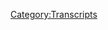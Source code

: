{{DEFAULTSORT:
    #_TRANSCRIPT_0156:Gaseous Beings and Antiques
}}{{Transcript
    | title         = [[156: Gaseous Beings and Antiques]]
    | caption       = [https://knowledgefight.libsyn.com/knowledge-fight-gaseous-beings-and-antiques Listen to this episode on Libsyn]
    | episodeNumber = [[156: Gaseous Beings and Antiques|156]]
    | length        = 01:33:27
}}

{{MessageBox
    | header     = Warning: Bot Generated Content
    | text       = This transcript was automatically generated by transcription software and likely contains many mistakes and misattributions. Please check the audio for definitive quotes, attribution, and context.
    | image      = N3yvass4myg91.webp
    | imagewidth = 50px
    | id         = warning
}}

{{TranscriptBlock
    | name      = Unknown Speaker
    | timestamp = 00:00:00.000
    | text      = Andy in Kansas, you're on the air, thanks for holding.
}}

{{TranscriptBlock
    | name      = Unknown Speaker
    | timestamp = 00:00:04.080
    | text      = Hello Alex, I'm a first time caller, I'm a huge fan, I love your work.
}}

{{TranscriptBlock
    | name      = Unknown Speaker
    | timestamp = 00:00:07.280
    | text      = I love you.
}}

{{TranscriptBlock
    | name      = Unknown Speaker
    | timestamp = 00:00:07.780
    | text      = Hey everybody, welcome back to Knowledge Fight, I'm Dan.
}}

{{TranscriptBlock
    | name      = Unknown Speaker
    | timestamp = 00:00:10.480
    | text      = I'm Jarden.
}}

{{TranscriptBlock
    | name      = Unknown Speaker
    | timestamp = 00:00:10.980
    | text      = We're a couple dudes, like to sit around, drink novelty beverages, and talk a bit about Alex Jones.
}}

{{TranscriptBlock
    | name      = Unknown Speaker
    | timestamp = 00:00:16.120
    | text      = Yes sir, indeed we are. Dan, uh, Dan.
}}

{{TranscriptBlock
    | name      = Unknown Speaker
    | timestamp = 00:00:19.719
    | text      = Yes sir.
}}

{{TranscriptBlock
    | name      = Unknown Speaker
    | timestamp = 00:00:20.219
    | text      = Dan.
}}

{{TranscriptBlock
    | name      = Unknown Speaker
    | timestamp = 00:00:20.719
    | text      = Sir?
}}

{{TranscriptBlock
    | name      = Unknown Speaker
    | timestamp = 00:00:21.219
    | text      = If you were to describe this, uh, lost episode,
}}

{{TranscriptBlock
    | name      = Unknown Speaker
    | timestamp = 00:00:24.859
    | text      = Yeah we did.
}}

{{TranscriptBlock
    | name      = Unknown Speaker
    | timestamp = 00:00:25.359
    | text      = Uh, that brutally destroyed my psyche last night.
}}

{{TranscriptBlock
    | name      = Unknown Speaker
    | timestamp = 00:00:28.960
    | text      = You, you, you didn't, you, fuck you first of all.
}}

{{TranscriptBlock
    | name      = Unknown Speaker
    | timestamp = 00:00:32.000
    | text      = Like, straight up.
}}

{{TranscriptBlock
    | name      = Unknown Speaker
    | timestamp = 00:00:34.240
    | text      = It hurts me more than it does you, Dan.
}}

{{TranscriptBlock
    | name      = Unknown Speaker
    | timestamp = 00:00:36.240
    | text      = Straight up, fuck you.
}}

{{TranscriptBlock
    | name      = Unknown Speaker
    | timestamp = 00:00:37.740
    | text      = I poured my creative soul into that episode, and all you did was hours upon hours of work.
}}

{{TranscriptBlock
    | name      = Unknown Speaker
    | timestamp = 00:00:44.079
    | text      = I know that we both took it hard, and uh, audience, if you knew the fun we had, you'd take it very hard too.
}}

{{TranscriptBlock
    | name      = Unknown Speaker
    | timestamp = 00:00:52.880
    | text      = But, one of us went home, and the other one anger drank, and recorded.
}}

{{TranscriptBlock
    | name      = Unknown Speaker
    | timestamp = 00:01:00.159
    | text      = Ah, sir, I also took a bath.
}}

{{TranscriptBlock
    | name      = Unknown Speaker
    | timestamp = 00:01:02.560
    | text      = Yeah, fuck you.
}}

{{TranscriptBlock
    | name      = Unknown Speaker
    | timestamp = 00:01:06.799
    | text      = I had to recover, emotionally.
}}

{{TranscriptBlock
    | name      = Unknown Speaker
    | timestamp = 00:01:09.040
    | text      = I slammed a bunch of beers and then uh, recorded a half hour summation.
}}

{{TranscriptBlock
    | name      = Unknown Speaker
    | timestamp = 00:01:13.439
    | text      = Yes, we both deal with tribulations in our own way.
}}

{{TranscriptBlock
    | name      = Unknown Speaker
    | timestamp = 00:01:16.640
    | text      = Trials, tribulations, and the what have you.
}}

{{TranscriptBlock
    | name      = Unknown Speaker
    | timestamp = 00:01:19.680
    | text      = By the way, nobody believes in pre-trib rapture anymore, I'm pretty sure every Christian is like,
}}

{{TranscriptBlock
    | name      = Unknown Speaker
    | timestamp = 00:01:24.799
    | text      = Oh, we're, we're in trib, we're in trib time.
}}

{{TranscriptBlock
    | name      = Unknown Speaker
    | timestamp = 00:01:27.519
    | text      = Sweet.
}}

{{TranscriptBlock
    | name      = Unknown Speaker
    | timestamp = 00:01:28.079
    | text      = Yeah.
}}

{{TranscriptBlock
    | name      = Unknown Speaker
    | timestamp = 00:01:28.480
    | text      = Love it.
}}

{{TranscriptBlock
    | name      = Unknown Speaker
    | timestamp = 00:01:29.040
    | text      = Uh, so you could say that we both know a lot about, uh, both trib, uh, pre and post rapture.
}}

{{TranscriptBlock
    | name      = Unknown Speaker
    | timestamp = 00:01:36.159
    | text      = But I know Alex Jones stuff.
}}

{{TranscriptBlock
    | name      = Unknown Speaker
    | timestamp = 00:01:38.079
    | text      = And I don't know anything about Alex Jones.
}}

{{TranscriptBlock
    | name      = Unknown Speaker
    | timestamp = 00:01:39.040
    | text      = See, there's a difference.
}}

{{TranscriptBlock
    | name      = Unknown Speaker
    | timestamp = 00:01:39.840
    | text      = Ah, there we go.
}}

{{TranscriptBlock
    | name      = Unknown Speaker
    | timestamp = 00:01:40.799
    | text      = So, um, we gave some shouts out to listeners who donated to the show on that last episode.
}}

{{TranscriptBlock
    | name      = Unknown Speaker
    | timestamp = 00:01:45.840
    | text      = And we will never do it again.
}}

{{TranscriptBlock
    | name      = Unknown Speaker
    | timestamp = 00:01:47.599
    | text      = It was lost, but it'll never happen.
}}

{{TranscriptBlock
    | name      = Unknown Speaker
    | timestamp = 00:01:49.760
    | text      = That doesn't seem right.
}}

{{TranscriptBlock
    | name      = Unknown Speaker
    | timestamp = 00:01:50.719
    | text      = Uh, I feel, uh, like we gotta, we gotta give these people a second shout out, even though
}}

{{TranscriptBlock
    | name      = Unknown Speaker
    | timestamp = 00:01:54.879
    | text      = spiritually we've already put it into the universe.
}}

{{TranscriptBlock
    | name      = Unknown Speaker
    | timestamp = 00:01:57.200
    | text      = Yeah, yeah.
}}

{{TranscriptBlock
    | name      = Unknown Speaker
    | timestamp = 00:01:57.760
    | text      = Uh, but, uh, I'd like to give a thank you.
}}

{{TranscriptBlock
    | name      = Unknown Speaker
    | timestamp = 00:01:59.200
    | text      = Eckhart Tolle all the way.
}}

{{TranscriptBlock
    | name      = Unknown Speaker
    | timestamp = 00:02:00.319
    | text      = Indeed.
}}

{{TranscriptBlock
    | name      = Unknown Speaker
    | timestamp = 00:02:00.719
    | text      = I'd like to give a shout out and a thank you to new policy wonk, Doug.
}}

{{TranscriptBlock
    | name      = Unknown Speaker
    | timestamp = 00:02:05.040
    | text      = I'm a policy wonk.
}}

{{TranscriptBlock
    | name      = Unknown Speaker
    | timestamp = 00:02:06.239
    | text      = Thank you so much.
}}

{{TranscriptBlock
    | name      = Unknown Speaker
    | timestamp = 00:02:06.799
    | text      = Thank you so very much, Doug.
}}

{{TranscriptBlock
    | name      = Unknown Speaker
    | timestamp = 00:02:08.560
    | text      = Also like to give a shout out to new policy wonk, Dakota.
}}

{{TranscriptBlock
    | name      = Unknown Speaker
    | timestamp = 00:02:12.479
    | text      = I'm a policy wonk.
}}

{{TranscriptBlock
    | name      = Unknown Speaker
    | timestamp = 00:02:13.520
    | text      = Thank you so much, Dakota.
}}

{{TranscriptBlock
    | name      = Unknown Speaker
    | timestamp = 00:02:15.840
    | text      = Also like to give a shout out to one other new policy wonk.
}}

{{TranscriptBlock
    | name      = Unknown Speaker
    | timestamp = 00:02:19.919
    | text      = Oh, there's another new policy wonk.
}}

{{TranscriptBlock
    | name      = Unknown Speaker
    | timestamp = 00:02:21.360
    | text      = What's going on out there, Matthew?
}}

{{TranscriptBlock
    | name      = Unknown Speaker
    | timestamp = 00:02:23.280
    | text      = I'm a policy wonk.
}}

{{TranscriptBlock
    | name      = Unknown Speaker
    | timestamp = 00:02:24.479
    | text      = Thank you so much, Matthew.
}}

{{TranscriptBlock
    | name      = Unknown Speaker
    | timestamp = 00:02:25.439
    | text      = Top four books of the Bible.
}}

{{TranscriptBlock
    | name      = Unknown Speaker
    | timestamp = 00:02:26.800
    | text      = It's true.
}}

{{TranscriptBlock
    | name      = Unknown Speaker
    | timestamp = 00:02:27.520
    | text      = Yep.
}}

{{TranscriptBlock
    | name      = Unknown Speaker
    | timestamp = 00:02:28.479
    | text      = Top, top four synoptic gospels in the Bible.
}}

{{TranscriptBlock
    | name      = Unknown Speaker
    | timestamp = 00:02:32.000
    | text      = Top four things that were taken from the Q source.
}}

{{TranscriptBlock
    | name      = Unknown Speaker
    | timestamp = 00:02:35.039
    | text      = Yeah.
}}

{{TranscriptBlock
    | name      = Unknown Speaker
    | timestamp = 00:02:35.439
    | text      = Yeah.
}}

{{TranscriptBlock
    | name      = Unknown Speaker
    | timestamp = 00:02:36.479
    | text      = QAnon is what we're talking about.
}}

{{TranscriptBlock
    | name      = Unknown Speaker
    | timestamp = 00:02:38.080
    | text      = Yeah.
}}

{{TranscriptBlock
    | name      = Unknown Speaker
    | timestamp = 00:02:39.840
    | text      = There you go.
}}

{{TranscriptBlock
    | name      = Unknown Speaker
    | timestamp = 00:02:40.719
    | text      = Yep.
}}

{{TranscriptBlock
    | name      = Unknown Speaker
    | timestamp = 00:02:41.120
    | text      = Also, one more shout out to someone who took their donation.
}}

{{TranscriptBlock
    | name      = Unknown Speaker
    | timestamp = 00:02:45.759
    | text      = And bumped it up a little bit higher.
}}

{{TranscriptBlock
    | name      = Unknown Speaker
    | timestamp = 00:02:47.599
    | text      = And now I would like to give a shout out and a thank you to our newest globalist.
}}

{{TranscriptBlock
    | name      = Unknown Speaker
    | timestamp = 00:02:52.319
    | text      = What's going on out there, Mike W?
}}

{{TranscriptBlock
    | name      = Unknown Speaker
    | timestamp = 00:02:54.159
    | text      = I'm a policy wonk.
}}

{{TranscriptBlock
    | name      = Unknown Speaker
    | timestamp = 00:02:55.360
    | text      = Four stars.
}}

{{TranscriptBlock
    | name      = Unknown Speaker
    | timestamp = 00:02:56.159
    | text      = Go home to your mother and tell her you're brilliant.
}}

{{TranscriptBlock
    | name      = Unknown Speaker
    | timestamp = 00:02:58.159
    | text      = Someone, someone sodomite sent me a bucket of poop.
}}

{{TranscriptBlock
    | name      = Unknown Speaker
    | timestamp = 00:03:00.800
    | text      = Daddy shark.
}}

{{TranscriptBlock
    | name      = Unknown Speaker
    | timestamp = 00:03:01.439
    | text      = Bam, bam, bam, bam, bam.
}}

{{TranscriptBlock
    | name      = Unknown Speaker
    | timestamp = 00:03:03.199
    | text      = Andy and...
}}

{{TranscriptBlock
    | name      = Unknown Speaker
    | timestamp = 00:03:03.759
    | text      = Oh, thank you so much.
}}

{{TranscriptBlock
    | name      = Unknown Speaker
    | timestamp = 00:03:04.960
    | text      = Oops.
}}

{{TranscriptBlock
    | name      = Unknown Speaker
    | timestamp = 00:03:05.759
    | text      = Got caught up in it.
}}

{{TranscriptBlock
    | name      = Unknown Speaker
    | timestamp = 00:03:06.560
    | text      = Let that play a little too long.
}}

{{TranscriptBlock
    | name      = Unknown Speaker
    | timestamp = 00:03:07.919
    | text      = Too good.
}}

{{TranscriptBlock
    | name      = Unknown Speaker
    | timestamp = 00:03:08.479
    | text      = Yeah.
}}

{{TranscriptBlock
    | name      = Unknown Speaker
    | timestamp = 00:03:08.719
    | text      = Thank you so much, Mike.
}}

{{TranscriptBlock
    | name      = Unknown Speaker
    | timestamp = 00:03:09.919
    | text      = Thank you so much.
}}

{{TranscriptBlock
    | name      = Unknown Speaker
    | timestamp = 00:03:10.719
    | text      = If you'd like to become a policy wonk yourself and you haven't, you can do so if you feel
}}

{{TranscriptBlock
    | name      = Unknown Speaker
    | timestamp = 00:03:14.400
    | text      = inclined by going to our website, knowledgefight.com, clicking that support the show button.
}}

{{TranscriptBlock
    | name      = Unknown Speaker
    | timestamp = 00:03:18.400
    | text      = We would appreciate it.
}}

{{TranscriptBlock
    | name      = Unknown Speaker
    | timestamp = 00:03:19.280
    | text      = Absolutely.
}}

{{TranscriptBlock
    | name      = Unknown Speaker
    | timestamp = 00:03:20.400
    | text      = Now.
}}

{{TranscriptBlock
    | name      = Unknown Speaker
    | timestamp = 00:03:21.360
    | text      = What?
}}

{{TranscriptBlock
    | name      = Unknown Speaker
    | timestamp = 00:03:22.240
    | text      = Jordan.
}}

{{TranscriptBlock
    | name      = Unknown Speaker
    | timestamp = 00:03:22.879
    | text      = Huh?
}}

{{TranscriptBlock
    | name      = Unknown Speaker
    | timestamp = 00:03:23.520
    | text      = Today.
}}

{{TranscriptBlock
    | name      = Unknown Speaker
    | timestamp = 00:03:24.240
    | text      = Sir.
}}

{{TranscriptBlock
    | name      = Unknown Speaker
    | timestamp = 00:03:24.800
    | text      = Today.
}}

{{TranscriptBlock
    | name      = Unknown Speaker
    | timestamp = 00:03:25.439
    | text      = How dare you?
}}

{{TranscriptBlock
    | name      = Unknown Speaker
    | timestamp = 00:03:26.240
    | text      = Today.
}}

{{TranscriptBlock
    | name      = Unknown Speaker
    | timestamp = 00:03:27.039
    | text      = Have you no decency?
}}

{{TranscriptBlock
    | name      = Unknown Speaker
    | timestamp = 00:03:28.400
    | text      = I don't.
}}

{{TranscriptBlock
    | name      = Unknown Speaker
    | timestamp = 00:03:29.120
    | text      = I don't because I'm about to blow your mind.
}}

{{TranscriptBlock
    | name      = Unknown Speaker
    | timestamp = 00:03:32.560
    | text      = See, the only problem is you revealed to me before the show that today is going to be...
}}

{{TranscriptBlock
    | name      = Unknown Speaker
    | timestamp = 00:03:38.800
    | text      = I told you during the Lost episode.
}}

{{TranscriptBlock
    | name      = Unknown Speaker
    | timestamp = 00:03:40.560
    | text      = Oh, that's true.
}}

{{TranscriptBlock
    | name      = Unknown Speaker
    | timestamp = 00:03:41.199
    | text      = I don't because you're going to be doing a lot of comedy this month.
}}

{{TranscriptBlock
    | name      = Unknown Speaker
    | timestamp = 00:03:44.479
    | text      = Yeah.
}}

{{TranscriptBlock
    | name      = Unknown Speaker
    | timestamp = 00:03:44.719
    | text      = I introduced a possible way for us to work our schedule where in Monday live streams
}}

{{TranscriptBlock
    | name      = Unknown Speaker
    | timestamp = 00:03:50.560
    | text      = would be Project Camelot Land.
}}

{{TranscriptBlock
    | name      = Unknown Speaker
    | timestamp = 00:03:52.479
    | text      = Yes.
}}

{{TranscriptBlock
    | name      = Unknown Speaker
    | timestamp = 00:03:53.039
    | text      = Because there's a lot going on over there and it must be covered.
}}

{{TranscriptBlock
    | name      = Unknown Speaker
    | timestamp = 00:03:58.240
    | text      = Yeah.
}}

{{TranscriptBlock
    | name      = Unknown Speaker
    | timestamp = 00:03:58.639
    | text      = Oh, of course.
}}

{{TranscriptBlock
    | name      = Unknown Speaker
    | timestamp = 00:04:00.560
    | text      = We would be derelict in our duty were we not to cover it.
}}

{{TranscriptBlock
    | name      = Unknown Speaker
    | timestamp = 00:04:03.199
    | text      = Absolutely.
}}

{{TranscriptBlock
    | name      = Unknown Speaker
    | timestamp = 00:04:03.919
    | text      = Oh.
}}

{{TranscriptBlock
    | name      = Unknown Speaker
    | timestamp = 00:04:04.479
    | text      = And so, yeah, I accidentally let that slip for you.
}}

{{TranscriptBlock
    | name      = Unknown Speaker
    | timestamp = 00:04:06.879
    | text      = So you knew coming in that we were going to be...
}}

{{TranscriptBlock
    | name      = Unknown Speaker
    | timestamp = 00:04:08.879
    | text      = Oh, and I have been very excited.
}}

{{TranscriptBlock
    | name      = Unknown Speaker
    | timestamp = 00:04:11.280
    | text      = Ladies and gentlemen, Carrie Cassidy has gone back to Vacaville prison.
}}

{{TranscriptBlock
    | name      = Unknown Speaker
    | timestamp = 00:04:16.800
    | text      = And it is now time to explore the eighth interview with Captain Mark Richards of Space Command.
}}

{{TranscriptBlock
    | name      = Unknown Speaker
    | timestamp = 00:04:26.319
    | text      = Just the existence of all of those words in the same sentence is a delight to me.
}}

{{TranscriptBlock
    | name      = Unknown Speaker
    | timestamp = 00:04:30.879
    | text      = Earth Defense Force.
}}

{{TranscriptBlock
    | name      = Unknown Speaker
    | timestamp = 00:04:32.639
    | text      = Ape.
}}

{{TranscriptBlock
    | name      = Unknown Speaker
    | timestamp = 00:04:33.360
    | text      = Ape.
}}

{{TranscriptBlock
    | name      = Unknown Speaker
    | timestamp = 00:04:33.680
    | text      = Ape.
}}

{{TranscriptBlock
    | name      = Unknown Speaker
    | timestamp = 00:04:34.160
    | text      = What could you possibly get in the eighth installment?
}}

{{TranscriptBlock
    | name      = Unknown Speaker
    | timestamp = 00:04:37.120
    | text      = You are so dumb.
}}

{{TranscriptBlock
    | name      = Unknown Speaker
    | timestamp = 00:04:38.879
    | text      = Okay.
}}

{{TranscriptBlock
    | name      = Unknown Speaker
    | timestamp = 00:04:39.600
    | text      = There are so...
}}

{{TranscriptBlock
    | name      = Unknown Speaker
    | timestamp = 00:04:40.399
    | text      = I accept that.
}}

{{TranscriptBlock
    | name      = Unknown Speaker
    | timestamp = 00:04:41.040
    | text      = There's so many new wrinkles.
}}

{{TranscriptBlock
    | name      = Unknown Speaker
    | timestamp = 00:04:42.959
    | text      = This is going...
}}

{{TranscriptBlock
    | name      = Unknown Speaker
    | timestamp = 00:04:43.920
    | text      = I told you just before we started that I almost fucked around and just played the entire episode.
}}

{{TranscriptBlock
    | name      = Unknown Speaker
    | timestamp = 00:04:48.800
    | text      = Yeah, but is this like a reboot of Spider-Man kind of situation?
}}

{{TranscriptBlock
    | name      = Unknown Speaker
    | timestamp = 00:04:51.600
    | text      = Are we starting all over again with a whole new situation?
}}

{{TranscriptBlock
    | name      = Unknown Speaker
    | timestamp = 00:04:54.240
    | text      = Nope.
}}

{{TranscriptBlock
    | name      = Unknown Speaker
    | timestamp = 00:04:54.800
    | text      = Tobey Maguire is still in this.
}}

{{TranscriptBlock
    | name      = Unknown Speaker
    | timestamp = 00:04:56.160
    | text      = Okay.
}}

{{TranscriptBlock
    | name      = Unknown Speaker
    | timestamp = 00:04:56.480
    | text      = All right.
}}

{{TranscriptBlock
    | name      = Unknown Speaker
    | timestamp = 00:04:56.959
    | text      = All right.
}}

{{TranscriptBlock
    | name      = Unknown Speaker
    | timestamp = 00:04:57.360
    | text      = And by that I mean raptors.
}}

{{TranscriptBlock
    | name      = Unknown Speaker
    | timestamp = 00:05:00.160
    | text      = Tobey Maguire is the raptors of Project Camelot.
}}

{{TranscriptBlock
    | name      = Unknown Speaker
    | timestamp = 00:05:02.560
    | text      = In that it dyed its hair black in the third episode and it was really weird.
}}

{{TranscriptBlock
    | name      = Unknown Speaker
    | timestamp = 00:05:05.920
    | text      = So here's a little out of context drop that I'm going to start off with.
}}

{{TranscriptBlock
    | name      = Unknown Speaker
    | timestamp = 00:05:09.040
    | text      = And just...
}}

{{TranscriptBlock
    | name      = Unknown Speaker
    | timestamp = 00:05:09.519
    | text      = It's something that's important to remember.
}}

{{TranscriptBlock
    | name      = Unknown Speaker
    | timestamp = 00:05:12.560
    | text      = And he does have access to a television.
}}

{{TranscriptBlock
    | name      = Unknown Speaker
    | timestamp = 00:05:15.759
    | text      = Okay.
}}

{{TranscriptBlock
    | name      = Unknown Speaker
    | timestamp = 00:05:16.720
    | text      = Good to remember that.
}}

{{TranscriptBlock
    | name      = Unknown Speaker
    | timestamp = 00:05:18.319
    | text      = You might want to keep that in mind.
}}

{{TranscriptBlock
    | name      = Unknown Speaker
    | timestamp = 00:05:19.839
    | text      = Yeah.
}}

{{TranscriptBlock
    | name      = Unknown Speaker
    | timestamp = 00:05:20.079
    | text      = As we go through this, just be aware that he's watching shit.
}}

{{TranscriptBlock
    | name      = Unknown Speaker
    | timestamp = 00:05:23.759
    | text      = All of these are basically synopsis of first 48 hours episodes.
}}

{{TranscriptBlock
    | name      = Unknown Speaker
    | timestamp = 00:05:28.480
    | text      = More or less.
}}

{{TranscriptBlock
    | name      = Unknown Speaker
    | timestamp = 00:05:29.439
    | text      = So here we go.
}}

{{TranscriptBlock
    | name      = Unknown Speaker
    | timestamp = 00:05:30.399
    | text      = Here is Carrie, how she starts off the episode.
}}

{{TranscriptBlock
    | name      = Unknown Speaker
    | timestamp = 00:05:32.800
    | text      = All right.
}}

{{TranscriptBlock
    | name      = Unknown Speaker
    | timestamp = 00:05:33.120
    | text      = Hi, I'm Carrie Cassidy from Project Camelot.
}}

{{TranscriptBlock
    | name      = Unknown Speaker
    | timestamp = 00:05:36.319
    | text      = Good start.
}}

{{TranscriptBlock
    | name      = Unknown Speaker
    | timestamp = 00:05:36.879
    | text      = Fuck yeah, you are.
}}

{{TranscriptBlock
    | name      = Unknown Speaker
    | timestamp = 00:05:37.600
    | text      = I'm going to talk about my latest interview with Captain Mark Richards of the Space Program.
}}

{{TranscriptBlock
    | name      = Unknown Speaker
    | timestamp = 00:05:43.120
    | text      = And I've had a delay because I went to Egypt with a group.
}}

{{TranscriptBlock
    | name      = Unknown Speaker
    | timestamp = 00:05:47.680
    | text      = And so this is coming in a bit late.
}}

{{TranscriptBlock
    | name      = Unknown Speaker
    | timestamp = 00:05:51.439
    | text      = I actually interviewed him in March, but I took very good notes.
}}

{{TranscriptBlock
    | name      = Unknown Speaker
    | timestamp = 00:05:55.360
    | text      = You've been holding on to this?
}}

{{TranscriptBlock
    | name      = Unknown Speaker
    | timestamp = 00:05:57.040
    | text      = She was in Egypt.
}}

{{TranscriptBlock
    | name      = Unknown Speaker
    | timestamp = 00:05:57.839
    | text      = Recordings right afterwards to me.
}}

{{TranscriptBlock
    | name      = Unknown Speaker
    | timestamp = 00:05:59.680
    | text      = Anyway, this is boring.
}}

{{TranscriptBlock
    | name      = Unknown Speaker
    | timestamp = 00:06:00.480
    | text      = That was just her introduction.
}}

{{TranscriptBlock
    | name      = Unknown Speaker
    | timestamp = 00:06:01.839
    | text      = So now this, how the episode starts off blew my mind.
}}

{{TranscriptBlock
    | name      = Unknown Speaker
    | timestamp = 00:06:07.839
    | text      = And I think she might be talking about us.
}}

{{TranscriptBlock
    | name      = Unknown Speaker
    | timestamp = 00:06:14.720
    | text      = You have gotten a little bit paranoid.
}}

{{TranscriptBlock
    | name      = Unknown Speaker
    | timestamp = 00:06:16.480
    | text      = I read paranoid.
}}

{{TranscriptBlock
    | name      = Unknown Speaker
    | timestamp = 00:06:17.439
    | text      = Just listen to this.
}}

{{TranscriptBlock
    | name      = Unknown Speaker
    | timestamp = 00:06:18.560
    | text      = And like, it doesn't seem that bizarre.
}}

{{TranscriptBlock
    | name      = Unknown Speaker
    | timestamp = 00:06:21.600
    | text      = If it's not anything less than, so these two assholes are making fun of me.
}}

{{TranscriptBlock
    | name      = Unknown Speaker
    | timestamp = 00:06:27.920
    | text      = No, no, no, listen to this.
}}

{{TranscriptBlock
    | name      = Unknown Speaker
    | timestamp = 00:06:28.959
    | text      = Listen to this and see what you think.
}}

{{TranscriptBlock
    | name      = Unknown Speaker
    | timestamp = 00:06:30.079
    | text      = Basically, when I first got there, we talked about the impact on him of some information
}}

{{TranscriptBlock
    | name      = Unknown Speaker
    | timestamp = 00:06:37.519
    | text      = that he was given that had to do with people had talked critically about him and myself
}}

{{TranscriptBlock
    | name      = Unknown Speaker
    | timestamp = 00:06:47.680
    | text      = and also lied about him, didn't do their research and so on.
}}

{{TranscriptBlock
    | name      = Unknown Speaker
    | timestamp = 00:06:53.279
    | text      = And he was given some information about that, how it occurs on the internet.
}}

{{TranscriptBlock
    | name      = Unknown Speaker
    | timestamp = 00:06:58.480
    | text      = This is commonplace for us that are part of this internet world.
}}

{{TranscriptBlock
    | name      = Unknown Speaker
    | timestamp = 00:07:02.720
    | text      = But for Mark, who has been in prison for over 30 years, he is not familiar with the internet
}}

{{TranscriptBlock
    | name      = Unknown Speaker
    | timestamp = 00:07:10.879
    | text      = culture, so to speak.
}}

{{TranscriptBlock
    | name      = Unknown Speaker
    | timestamp = 00:07:12.240
    | text      = And he doesn't know anything about avatars, how people can hide their identity and therefore
}}

{{TranscriptBlock
    | name      = Unknown Speaker
    | timestamp = 00:07:19.519
    | text      = act very badly.
}}

{{TranscriptBlock
    | name      = Unknown Speaker
    | timestamp = 00:07:21.360
    | text      = And that's really what's going on here.
}}

{{TranscriptBlock
    | name      = Unknown Speaker
    | timestamp = 00:07:23.600
    | text      = So I'm not now that we don't hide our identity, but we're very front facing, but we could
}}

{{TranscriptBlock
    | name      = Unknown Speaker
    | timestamp = 00:07:31.199
    | text      = be shape shifters.
}}

{{TranscriptBlock
    | name      = Unknown Speaker
    | timestamp = 00:07:32.240
    | text      = You got to get that's true.
}}

{{TranscriptBlock
    | name      = Unknown Speaker
    | timestamp = 00:07:35.279
    | text      = You got to get all details are negotiable in this world.
}}

{{TranscriptBlock
    | name      = Unknown Speaker
    | timestamp = 00:07:39.920
    | text      = You're absolutely correct.
}}

{{TranscriptBlock
    | name      = Unknown Speaker
    | timestamp = 00:07:41.439
    | text      = I'm just trying to think who the fuck else is making fun of them.
}}

{{TranscriptBlock
    | name      = Unknown Speaker
    | timestamp = 00:07:45.920
    | text      = Everybody who knows of them, right?
}}

{{TranscriptBlock
    | name      = Unknown Speaker
    | timestamp = 00:07:48.160
    | text      = It has to be all of them.
}}

{{TranscriptBlock
    | name      = Unknown Speaker
    | timestamp = 00:07:49.439
    | text      = That's not it has to be all of them.
}}

{{TranscriptBlock
    | name      = Unknown Speaker
    | timestamp = 00:07:51.279
    | text      = I don't see anything posted around on the internet.
}}

{{TranscriptBlock
    | name      = Unknown Speaker
    | timestamp = 00:07:54.000
    | text      = I'm like, hey, you got to get a load of this thing.
}}

{{TranscriptBlock
    | name      = Unknown Speaker
    | timestamp = 00:07:56.879
    | text      = This is crazy.
}}

{{TranscriptBlock
    | name      = Unknown Speaker
    | timestamp = 00:07:58.000
    | text      = This is bananas.
}}

{{TranscriptBlock
    | name      = Unknown Speaker
    | timestamp = 00:07:59.199
    | text      = I think it's just us consistently talking about how he's a murderer and he's tricking
}}

{{TranscriptBlock
    | name      = Unknown Speaker
    | timestamp = 00:08:04.480
    | text      = this poor also anti-Semitic lady.
}}

{{TranscriptBlock
    | name      = Unknown Speaker
    | timestamp = 00:08:08.000
    | text      = Maybe when she watches the live stream, which, by the way, Carrie, thank you for joining
}}

{{TranscriptBlock
    | name      = Unknown Speaker
    | timestamp = 00:08:12.399
    | text      = us.
}}

{{TranscriptBlock
    | name      = Unknown Speaker
    | timestamp = 00:08:12.639
    | text      = Thrilled to have you.
}}

{{TranscriptBlock
    | name      = Unknown Speaker
    | timestamp = 00:08:13.439
    | text      = Feel free to speak up in the chat room.
}}

{{TranscriptBlock
    | name      = Unknown Speaker
    | timestamp = 00:08:15.600
    | text      = Uh, maybe when she watches it, she just sees like a Twitter egg over our faces all the
}}

{{TranscriptBlock
    | name      = Unknown Speaker
    | timestamp = 00:08:21.120
    | text      = time.
}}

{{TranscriptBlock
    | name      = Unknown Speaker
    | timestamp = 00:08:21.279
    | text      = She's got like a browser, like a face blindness.
}}

{{TranscriptBlock
    | name      = Unknown Speaker
    | timestamp = 00:08:23.680
    | text      = Yeah, yeah, yeah, yeah.
}}

{{TranscriptBlock
    | name      = Unknown Speaker
    | timestamp = 00:08:25.600
    | text      = Possible.
}}

{{TranscriptBlock
    | name      = Unknown Speaker
    | timestamp = 00:08:26.079
    | text      = Interesting theory.
}}

{{TranscriptBlock
    | name      = Unknown Speaker
    | timestamp = 00:08:27.519
    | text      = Speaking, speaking things that are interesting.
}}

{{TranscriptBlock
    | name      = Unknown Speaker
    | timestamp = 00:08:32.799
    | text      = Great transition.
}}

{{TranscriptBlock
    | name      = Unknown Speaker
    | timestamp = 00:08:34.159
    | text      = So, uh, Mark's been in prison for 30 years because he was behind a murder.
}}

{{TranscriptBlock
    | name      = Unknown Speaker
    | timestamp = 00:08:39.600
    | text      = Or it turns out that he's had some protection while he's in prison.
}}

{{TranscriptBlock
    | name      = Unknown Speaker
    | timestamp = 00:08:45.039
    | text      = And I'm not talking about that white nationalist gang.
}}

{{TranscriptBlock
    | name      = Unknown Speaker
    | timestamp = 00:08:47.200
    | text      = He clearly runs with what about, uh, what about his second in command?
}}

{{TranscriptBlock
    | name      = Unknown Speaker
    | timestamp = 00:08:51.759
    | text      = His, uh, his gentlemen's gentlemen.
}}

{{TranscriptBlock
    | name      = Unknown Speaker
    | timestamp = 00:08:53.679
    | text      = He doesn't come up.
}}

{{TranscriptBlock
    | name      = Unknown Speaker
    | timestamp = 00:08:54.559
    | text      = He doesn't come up.
}}

{{TranscriptBlock
    | name      = Unknown Speaker
    | timestamp = 00:08:55.840
    | text      = What happened to him?
}}

{{TranscriptBlock
    | name      = Unknown Speaker
    | timestamp = 00:08:56.960
    | text      = I think he was his cellie, you know, his cellmate.
}}

{{TranscriptBlock
    | name      = Unknown Speaker
    | timestamp = 00:09:00.000
    | text      = Mark's been moved to another prison.
}}

{{TranscriptBlock
    | name      = Unknown Speaker
    | timestamp = 00:09:02.320
    | text      = Wait, he's been moved to another prison?
}}

{{TranscriptBlock
    | name      = Unknown Speaker
    | timestamp = 00:09:04.080
    | text      = Another part of the prison.
}}

{{TranscriptBlock
    | name      = Unknown Speaker
    | timestamp = 00:09:05.200
    | text      = Apparently they talk a bunch about how like he's hanging out with these old dudes and
}}

{{TranscriptBlock
    | name      = Unknown Speaker
    | timestamp = 00:09:10.960
    | text      = stuff like that.
}}

{{TranscriptBlock
    | name      = Unknown Speaker
    | timestamp = 00:09:12.080
    | text      = He's an old dude.
}}

{{TranscriptBlock
    | name      = Unknown Speaker
    | timestamp = 00:09:12.960
    | text      = He's complaining about old men in prison.
}}

{{TranscriptBlock
    | name      = Unknown Speaker
    | timestamp = 00:09:15.039
    | text      = Like, I don't know.
}}

{{TranscriptBlock
    | name      = Unknown Speaker
    | timestamp = 00:09:15.759
    | text      = This is bizarre.
}}

{{TranscriptBlock
    | name      = Unknown Speaker
    | timestamp = 00:09:16.799
    | text      = How old is he?
}}

{{TranscriptBlock
    | name      = Unknown Speaker
    | timestamp = 00:09:17.600
    | text      = He's got to be in his sixties, right?
}}

{{TranscriptBlock
    | name      = Unknown Speaker
    | timestamp = 00:09:19.440
    | text      = Yeah, I'd put him early sixties, late fifties.
}}

{{TranscriptBlock
    | name      = Unknown Speaker
    | timestamp = 00:09:21.519
    | text      = Something like that.
}}

{{TranscriptBlock
    | name      = Unknown Speaker
    | timestamp = 00:09:22.559
    | text      = Yeah, I think he was 29 when he, uh, got arrested.
}}

{{TranscriptBlock
    | name      = Unknown Speaker
    | timestamp = 00:09:26.000
    | text      = I believe so.
}}

{{TranscriptBlock
    | name      = Unknown Speaker
    | timestamp = 00:09:26.799
    | text      = I'm not, yeah, so probably, probably right around there.
}}

{{TranscriptBlock
    | name      = Unknown Speaker
    | timestamp = 00:09:29.440
    | text      = Uh, but he has some protection in prison.
}}

{{TranscriptBlock
    | name      = Unknown Speaker
    | timestamp = 00:09:31.279
    | text      = Of course.
}}

{{TranscriptBlock
    | name      = Unknown Speaker
    | timestamp = 00:09:31.759
    | text      = It's the best street gang around.
}}

{{TranscriptBlock
    | name      = Unknown Speaker
    | timestamp = 00:09:33.519
    | text      = Social security.
}}

{{TranscriptBlock
    | name      = Unknown Speaker
    | timestamp = 00:09:34.399
    | text      = They are not allowing them to get Pearl.
}}

{{TranscriptBlock
    | name      = Unknown Speaker
    | timestamp = 00:09:37.120
    | text      = And this is part of the problem with the prison system.
}}

{{TranscriptBlock
    | name      = Unknown Speaker
    | timestamp = 00:09:40.480
    | text      = It's very antiquated.
}}

{{TranscriptBlock
    | name      = Unknown Speaker
    | timestamp = 00:09:41.600
    | text      = It's very antiquated and, uh, really barbaric.
}}

{{TranscriptBlock
    | name      = Unknown Speaker
    | timestamp = 00:09:45.759
    | text      = He believes he was put into this, these quarters to silence him.
}}

{{TranscriptBlock
    | name      = Unknown Speaker
    | timestamp = 00:09:50.240
    | text      = And, uh, he only feels that he's alive because of the hidden help from his friends, the raptors.
}}

{{TranscriptBlock
    | name      = Unknown Speaker
    | timestamp = 00:09:56.639
    | text      = Makes sense.
}}

{{TranscriptBlock
    | name      = Unknown Speaker
    | timestamp = 00:09:57.200
    | text      = Okay.
}}

{{TranscriptBlock
    | name      = Unknown Speaker
    | timestamp = 00:09:57.759
    | text      = All right.
}}

{{TranscriptBlock
    | name      = Unknown Speaker
    | timestamp = 00:09:58.320
    | text      = All right.
}}

{{TranscriptBlock
    | name      = Unknown Speaker
    | timestamp = 00:09:58.879
    | text      = All right.
}}

{{TranscriptBlock
    | name      = Unknown Speaker
    | timestamp = 00:09:59.440
    | text      = Checks out.
}}

{{TranscriptBlock
    | name      = Unknown Speaker
    | timestamp = 00:09:59.840
    | text      = All right.
}}

{{TranscriptBlock
    | name      = Unknown Speaker
    | timestamp = 00:10:00.879
    | text      = Okay.
}}

{{TranscriptBlock
    | name      = Unknown Speaker
    | timestamp = 00:10:01.679
    | text      = All right.
}}

{{TranscriptBlock
    | name      = Unknown Speaker
    | timestamp = 00:10:02.399
    | text      = All right.
}}

{{TranscriptBlock
    | name      = Unknown Speaker
    | timestamp = 00:10:03.679
    | text      = They could, they're guardian angeling him while he's in prison.
}}

{{TranscriptBlock
    | name      = Unknown Speaker
    | timestamp = 00:10:09.519
    | text      = Hidden help from the raptors.
}}

{{TranscriptBlock
    | name      = Unknown Speaker
    | timestamp = 00:10:11.200
    | text      = It purely hidden.
}}

{{TranscriptBlock
    | name      = Unknown Speaker
    | timestamp = 00:10:12.480
    | text      = Right.
}}

{{TranscriptBlock
    | name      = Unknown Speaker
    | timestamp = 00:10:13.679
    | text      = Unsuspectable.
}}

{{TranscriptBlock
    | name      = Unknown Speaker
    | timestamp = 00:10:15.039
    | text      = He has people send him money.
}}

{{TranscriptBlock
    | name      = Unknown Speaker
    | timestamp = 00:10:16.720
    | text      = They cannot, however, get him out.
}}

{{TranscriptBlock
    | name      = Unknown Speaker
    | timestamp = 00:10:18.879
    | text      = He gets chocolate from the commissary and that's how he pays them for their help.
}}

{{TranscriptBlock
    | name      = Unknown Speaker
    | timestamp = 00:10:22.240
    | text      = He would already be dead.
}}

{{TranscriptBlock
    | name      = Unknown Speaker
    | timestamp = 00:10:23.120
    | text      = No, no.
}}

{{TranscriptBlock
    | name      = Unknown Speaker
    | timestamp = 00:10:23.600
    | text      = He would already have been eaten in the, in the meat, uh, the meet and greet room.
}}

{{TranscriptBlock
    | name      = Unknown Speaker
    | timestamp = 00:10:27.600
    | text      = The meet and greet.
}}

{{TranscriptBlock
    | name      = Unknown Speaker
    | timestamp = 00:10:28.399
    | text      = That's not good.
}}

{{TranscriptBlock
    | name      = Unknown Speaker
    | timestamp = 00:10:29.120
    | text      = You walk in.
}}

{{TranscriptBlock
    | name      = Unknown Speaker
    | timestamp = 00:10:29.600
    | text      = That's not good.
}}

{{TranscriptBlock
    | name      = Unknown Speaker
    | timestamp = 00:10:30.799
    | text      = This is the problem with prisons.
}}

{{TranscriptBlock
    | name      = Unknown Speaker
    | timestamp = 00:10:32.240
    | text      = They're so antiquated.
}}

{{TranscriptBlock
    | name      = Unknown Speaker
    | timestamp = 00:10:33.360
    | text      = I can't even use accurate, uh, descriptions.
}}

{{TranscriptBlock
    | name      = Unknown Speaker
    | timestamp = 00:10:36.399
    | text      = You walk into the meet and greet room to meet your aunt or your, you know, coming to visit
}}

{{TranscriptBlock
    | name      = Unknown Speaker
    | timestamp = 00:10:40.720
    | text      = you, boom, you look to the side raptor.
}}

{{TranscriptBlock
    | name      = Unknown Speaker
    | timestamp = 00:10:45.840
    | text      = Better not be holding chocolate when that raptor comes.
}}

{{TranscriptBlock
    | name      = Unknown Speaker
    | timestamp = 00:10:48.000
    | text      = So we've, we've wrestled with the high level of bullshit that's flowing out of Mark
}}

{{TranscriptBlock
    | name      = Unknown Speaker
    | timestamp = 00:10:52.960
    | text      = Richard's mouth about why he's not like gotten out of prison because theoretically
}}

{{TranscriptBlock
    | name      = Unknown Speaker
    | timestamp = 00:10:58.799
    | text      = he's got super high connected, uh, uh, friends and associates.
}}

{{TranscriptBlock
    | name      = Unknown Speaker
    | timestamp = 00:11:03.759
    | text      = These spectacular, perhaps even fireworks level display of bullshit.
}}

{{TranscriptBlock
    | name      = Unknown Speaker
    | timestamp = 00:11:08.720
    | text      = Um, it turns out he could get out of prison anytime.
}}

{{TranscriptBlock
    | name      = Unknown Speaker
    | timestamp = 00:11:10.720
    | text      = Of course.
}}

{{TranscriptBlock
    | name      = Unknown Speaker
    | timestamp = 00:11:11.440
    | text      = Well, he's got hidden help.
}}

{{TranscriptBlock
    | name      = Unknown Speaker
    | timestamp = 00:11:12.720
    | text      = Yeah.
}}

{{TranscriptBlock
    | name      = Unknown Speaker
    | timestamp = 00:11:12.960
    | text      = The rappers can create portals.
}}

{{TranscriptBlock
    | name      = Unknown Speaker
    | timestamp = 00:11:14.879
    | text      = Wait, what?
}}

{{TranscriptBlock
    | name      = Unknown Speaker
    | timestamp = 00:11:15.519
    | text      = And, uh, he keep in mind that he has an extended family, including his wife, Joanne, that he
}}

{{TranscriptBlock
    | name      = Unknown Speaker
    | timestamp = 00:11:22.240
    | text      = loves.
}}

{{TranscriptBlock
    | name      = Unknown Speaker
    | timestamp = 00:11:22.799
    | text      = And this is why he tolerates the situation instead of leaving through a portal, which
}}

{{TranscriptBlock
    | name      = Unknown Speaker
    | timestamp = 00:11:27.919
    | text      = is actually could be facilitated.
}}

{{TranscriptBlock
    | name      = Unknown Speaker
    | timestamp = 00:11:30.480
    | text      = No, of course.
}}

{{TranscriptBlock
    | name      = Unknown Speaker
    | timestamp = 00:11:31.440
    | text      = Yeah.
}}

{{TranscriptBlock
    | name      = Unknown Speaker
    | timestamp = 00:11:32.080
    | text      = Uh, and so he, he is very dedicated to his wife and family.
}}

{{TranscriptBlock
    | name      = Unknown Speaker
    | timestamp = 00:11:36.320
    | text      = Cool.
}}

{{TranscriptBlock
    | name      = Unknown Speaker
    | timestamp = 00:11:36.879
    | text      = Yeah, he's boy.
}}

{{TranscriptBlock
    | name      = Unknown Speaker
    | timestamp = 00:11:40.879
    | text      = Anybody who has access to portals and does not overuse them, noble, noble character,
}}

{{TranscriptBlock
    | name      = Unknown Speaker
    | timestamp = 00:11:47.039
    | text      = very restrained.
}}

{{TranscriptBlock
    | name      = Unknown Speaker
    | timestamp = 00:11:49.039
    | text      = Um, I could get out of prison with my raptor portals at any point I want.
}}

{{TranscriptBlock
    | name      = Unknown Speaker
    | timestamp = 00:11:52.799
    | text      = Well, why couldn't you get out of prison and then just get back into prison via portal?
}}

{{TranscriptBlock
    | name      = Unknown Speaker
    | timestamp = 00:11:57.519
    | text      = Or, or how about like demonstrate, like you don't have to get out of prison with a portal.
}}

{{TranscriptBlock
    | name      = Unknown Speaker
    | timestamp = 00:12:02.240
    | text      = You can just go to the other room, you know?
}}

{{TranscriptBlock
    | name      = Unknown Speaker
    | timestamp = 00:12:03.759
    | text      = Yeah.
}}

{{TranscriptBlock
    | name      = Unknown Speaker
    | timestamp = 00:12:04.080
    | text      = Why don't you do that?
}}

{{TranscriptBlock
    | name      = Unknown Speaker
    | timestamp = 00:12:04.799
    | text      = Really clear some stuff up.
}}

{{TranscriptBlock
    | name      = Unknown Speaker
    | timestamp = 00:12:06.320
    | text      = That's a real petty use of portals.
}}

{{TranscriptBlock
    | name      = Unknown Speaker
    | timestamp = 00:12:07.840
    | text      = But it would demonstrate that he's not making all this up because he's a bored murderer.
}}

{{TranscriptBlock
    | name      = Unknown Speaker
    | timestamp = 00:12:12.399
    | text      = It never, it never fails to delight me when the reason that all of this is happening is
}}

{{TranscriptBlock
    | name      = Unknown Speaker
    | timestamp = 00:12:21.039
    | text      = because there is a bored murderer in prison who tricked a weird lady.
}}

{{TranscriptBlock
    | name      = Unknown Speaker
    | timestamp = 00:12:25.440
    | text      = And now get this.
}}

{{TranscriptBlock
    | name      = Unknown Speaker
    | timestamp = 00:12:26.240
    | text      = I love that.
}}

{{TranscriptBlock
    | name      = Unknown Speaker
    | timestamp = 00:12:26.960
    | text      = I love that this is the world we live in.
}}

{{TranscriptBlock
    | name      = Unknown Speaker
    | timestamp = 00:12:28.879
    | text      = Now get this.
}}

{{TranscriptBlock
    | name      = Unknown Speaker
    | timestamp = 00:12:29.600
    | text      = Yeah.
}}

{{TranscriptBlock
    | name      = Unknown Speaker
    | timestamp = 00:12:30.080
    | text      = He might also be QAnon.
}}

{{TranscriptBlock
    | name      = Unknown Speaker
    | timestamp = 00:12:32.080
    | text      = Why?
}}

{{TranscriptBlock
    | name      = Unknown Speaker
    | timestamp = 00:12:36.320
    | text      = He's not.
}}

{{TranscriptBlock
    | name      = Unknown Speaker
    | timestamp = 00:12:36.799
    | text      = But listen to this clip.
}}

{{TranscriptBlock
    | name      = Unknown Speaker
    | timestamp = 00:12:38.080
    | text      = As far as arrests and tribunals offshore, he agrees this is happening and not being
}}

{{TranscriptBlock
    | name      = Unknown Speaker
    | timestamp = 00:12:44.240
    | text      = reported in the mainstream news.
}}

{{TranscriptBlock
    | name      = Unknown Speaker
    | timestamp = 00:12:46.559
    | text      = Of course not.
}}

{{TranscriptBlock
    | name      = Unknown Speaker
    | timestamp = 00:12:47.279
    | text      = That's QAnon shit, baby.
}}

{{TranscriptBlock
    | name      = Unknown Speaker
    | timestamp = 00:12:48.399
    | text      = He says that military men are disappearing also.
}}

{{TranscriptBlock
    | name      = Unknown Speaker
    | timestamp = 00:12:52.399
    | text      = Everywhere.
}}

{{TranscriptBlock
    | name      = Unknown Speaker
    | timestamp = 00:12:52.879
    | text      = And this week, um,
}}

{{TranscriptBlock
    | name      = Unknown Speaker
    | timestamp = 00:12:54.480
    | text      = Dude, what are you fucking portals?
}}

{{TranscriptBlock
    | name      = Unknown Speaker
    | timestamp = 00:12:55.840
    | text      = He was interviewed.
}}

{{TranscriptBlock
    | name      = Unknown Speaker
    | timestamp = 00:12:57.039
    | text      = He was talking about two Navy pilots who had disappeared in an F-18 event in Antarctica
}}

{{TranscriptBlock
    | name      = Unknown Speaker
    | timestamp = 00:13:05.679
    | text      = and that they couldn't use a US ship to approach the location
}}

{{TranscriptBlock
    | name      = Unknown Speaker
    | timestamp = 00:13:10.080
    | text      = due to the journalists who would report the, uh,
}}

{{TranscriptBlock
    | name      = Unknown Speaker
    | timestamp = 00:13:13.039
    | text      = In Antarctica, the Antarctica journalists.
}}

{{TranscriptBlock
    | name      = Unknown Speaker
    | timestamp = 00:13:14.960
    | text      = Argentine helicopter.
}}

{{TranscriptBlock
    | name      = Unknown Speaker
    | timestamp = 00:13:16.000
    | text      = Haven't you heard the daily, uh, stay in Antarctica?
}}

{{TranscriptBlock
    | name      = Unknown Speaker
    | timestamp = 00:13:18.080
    | text      = Rescue some scientists who were attacked and probably saw something they were not supposed
}}

{{TranscriptBlock
    | name      = Unknown Speaker
    | timestamp = 00:13:23.600
    | text      = to see and their minds were wiped before the news reporters got to them.
}}

{{TranscriptBlock
    | name      = Unknown Speaker
    | timestamp = 00:13:28.720
    | text      = I think he watched, he watched Men in Black recently on that TV that he has access to.
}}

{{TranscriptBlock
    | name      = Unknown Speaker
    | timestamp = 00:13:33.679
    | text      = That TNT plays Men in Black 2 all the time.
}}

{{TranscriptBlock
    | name      = Unknown Speaker
    | timestamp = 00:13:36.559
    | text      = Man, this is awesome.
}}

{{TranscriptBlock
    | name      = Unknown Speaker
    | timestamp = 00:13:39.440
    | text      = Like this is an F-18 event.
}}

{{TranscriptBlock
    | name      = Unknown Speaker
    | timestamp = 00:13:42.639
    | text      = What was the F-18 event, Dan?
}}

{{TranscriptBlock
    | name      = Unknown Speaker
    | timestamp = 00:13:44.480
    | text      = Let me tell you.
}}

{{TranscriptBlock
    | name      = Unknown Speaker
    | timestamp = 00:13:44.960
    | text      = What would you even call an F-18 event?
}}

{{TranscriptBlock
    | name      = Unknown Speaker
    | timestamp = 00:13:47.039
    | text      = A flight.
}}

{{TranscriptBlock
    | name      = Unknown Speaker
    | timestamp = 00:13:47.679
    | text      = Was it out of gas?
}}

{{TranscriptBlock
    | name      = Unknown Speaker
    | timestamp = 00:13:49.360
    | text      = Here's, look, one of the best parts about these episodes is I have no responsibility
}}

{{TranscriptBlock
    | name      = Unknown Speaker
    | timestamp = 00:13:55.840
    | text      = to look into this.
}}

{{TranscriptBlock
    | name      = Unknown Speaker
    | timestamp = 00:13:56.799
    | text      = Right.
}}

{{TranscriptBlock
    | name      = Unknown Speaker
    | timestamp = 00:13:57.039
    | text      = Because by the very definition of the things they're describing, oh, it's under wraps, man.
}}

{{TranscriptBlock
    | name      = Unknown Speaker
    | timestamp = 00:14:03.279
    | text      = No one's gonna report on this.
}}

{{TranscriptBlock
    | name      = Unknown Speaker
    | timestamp = 00:14:04.559
    | text      = There's nothing, I can't find primary sources on it.
}}

{{TranscriptBlock
    | name      = Unknown Speaker
    | timestamp = 00:14:06.720
    | text      = Of course not.
}}

{{TranscriptBlock
    | name      = Unknown Speaker
    | timestamp = 00:14:07.200
    | text      = Of course you can't.
}}

{{TranscriptBlock
    | name      = Unknown Speaker
    | timestamp = 00:14:08.159
    | text      = Well, the Antarctica journalists were also mind wiped.
}}

{{TranscriptBlock
    | name      = Unknown Speaker
    | timestamp = 00:14:11.759
    | text      = Here's why it's really exciting that she brought up Antarctica.
}}

{{TranscriptBlock
    | name      = Unknown Speaker
    | timestamp = 00:14:15.519
    | text      = Because I know a little bit about this.
}}

{{TranscriptBlock
    | name      = Unknown Speaker
    | timestamp = 00:14:19.279
    | text      = Wait, we know a little bit about this in specific?
}}

{{TranscriptBlock
    | name      = Unknown Speaker
    | timestamp = 00:14:21.759
    | text      = Well...
}}

{{TranscriptBlock
    | name      = Unknown Speaker
    | timestamp = 00:14:23.120
    | text      = Or just Antarctica in general.
}}

{{TranscriptBlock
    | name      = Unknown Speaker
    | timestamp = 00:14:25.120
    | text      = Let's play this next clip.
}}

{{TranscriptBlock
    | name      = Unknown Speaker
    | timestamp = 00:14:26.159
    | text      = Because I've heard there's penguins.
}}

{{TranscriptBlock
    | name      = Unknown Speaker
    | timestamp = 00:14:27.759
    | text      = Or not penguins.
}}

{{TranscriptBlock
    | name      = Unknown Speaker
    | timestamp = 00:14:28.799
    | text      = Let's play this next clip and then I will explain what I mean by this.
}}

{{TranscriptBlock
    | name      = Unknown Speaker
    | timestamp = 00:14:31.759
    | text      = She's, man, Mark also has to have the internet.
}}

{{TranscriptBlock
    | name      = Unknown Speaker
    | timestamp = 00:14:36.159
    | text      = Of course.
}}

{{TranscriptBlock
    | name      = Unknown Speaker
    | timestamp = 00:14:36.639
    | text      = Or YouTube, because he's been watching some Hollow Earth videos.
}}

{{TranscriptBlock
    | name      = Unknown Speaker
    | timestamp = 00:14:40.720
    | text      = Wait, what?
}}

{{TranscriptBlock
    | name      = Unknown Speaker
    | timestamp = 00:14:41.440
    | text      = Yeah, we talked a lot about Antarctica this time, and he said regarding Antarctica, there
}}

{{TranscriptBlock
    | name      = Unknown Speaker
    | timestamp = 00:14:47.039
    | text      = are multiple scenarios and multiple problems.
}}

{{TranscriptBlock
    | name      = Unknown Speaker
    | timestamp = 00:14:50.879
    | text      = He said the Nazis in New Berlin are still there, although he refers to them as fascists.
}}

{{TranscriptBlock
    | name      = Unknown Speaker
    | timestamp = 00:14:57.120
    | text      = He said, I think that's a fine distinction, but whatever.
}}

{{TranscriptBlock
    | name      = Unknown Speaker
    | timestamp = 00:15:01.600
    | text      = And the ruins of Atlantis are being revealed and studied by the US and Russia.
}}

{{TranscriptBlock
    | name      = Unknown Speaker
    | timestamp = 00:15:07.440
    | text      = Right, this is the last evidence of human alien civilizations where humans and aliens
}}

{{TranscriptBlock
    | name      = Unknown Speaker
    | timestamp = 00:15:15.600
    | text      = were living together openly.
}}

{{TranscriptBlock
    | name      = Unknown Speaker
    | timestamp = 00:15:18.320
    | text      = Hey, guess what?
}}

{{TranscriptBlock
    | name      = Unknown Speaker
    | timestamp = 00:15:19.279
    | text      = Spoiler alert.
}}

{{TranscriptBlock
    | name      = Unknown Speaker
    | timestamp = 00:15:20.320
    | text      = If the United States and Russia are working together on a secret space program and in
}}

{{TranscriptBlock
    | name      = Unknown Speaker
    | timestamp = 00:15:24.399
    | text      = contact with all of these aliens, they don't fucking need to study Atlantis.
}}

{{TranscriptBlock
    | name      = Unknown Speaker
    | timestamp = 00:15:27.440
    | text      = No, they got to study it.
}}

{{TranscriptBlock
    | name      = Unknown Speaker
    | timestamp = 00:15:28.399
    | text      = They kind of got all the information they need.
}}

{{TranscriptBlock
    | name      = Unknown Speaker
    | timestamp = 00:15:30.080
    | text      = No, two-pronged research.
}}

{{TranscriptBlock
    | name      = Unknown Speaker
    | timestamp = 00:15:31.919
    | text      = You got to look, trust the aliens, but verify the secret alien knowledge that is leftover
}}

{{TranscriptBlock
    | name      = Unknown Speaker
    | timestamp = 00:15:38.080
    | text      = in Antarctica.
}}

{{TranscriptBlock
    | name      = Unknown Speaker
    | timestamp = 00:15:38.879
    | text      = That's the old saying.
}}

{{TranscriptBlock
    | name      = Unknown Speaker
    | timestamp = 00:15:41.360
    | text      = It never goes out of style.
}}

{{TranscriptBlock
    | name      = Unknown Speaker
    | timestamp = 00:15:43.519
    | text      = I use it three times a week, at least.
}}

{{TranscriptBlock
    | name      = Unknown Speaker
    | timestamp = 00:15:45.120
    | text      = So this idea that Nazis live...
}}

{{TranscriptBlock
    | name      = Unknown Speaker
    | timestamp = 00:15:46.639
    | text      = Where's New Berlin?
}}

{{TranscriptBlock
    | name      = Unknown Speaker
    | timestamp = 00:15:48.559
    | text      = It's underground in Antarctica.
}}

{{TranscriptBlock
    | name      = Unknown Speaker
    | timestamp = 00:15:50.159
    | text      = It's like, this is Hollow Earth shit.
}}

{{TranscriptBlock
    | name      = Unknown Speaker
    | timestamp = 00:15:52.320
    | text      = This is straight up Hollow Earth.
}}

{{TranscriptBlock
    | name      = Unknown Speaker
    | timestamp = 00:15:53.679
    | text      = New Berlin, where the fascists live.
}}

{{TranscriptBlock
    | name      = Unknown Speaker
    | timestamp = 00:15:55.759
    | text      = Yes.
}}

{{TranscriptBlock
    | name      = Unknown Speaker
    | timestamp = 00:15:56.320
    | text      = It's underground.
}}

{{TranscriptBlock
    | name      = Unknown Speaker
    | timestamp = 00:15:57.039
    | text      = It's a distinction.
}}

{{TranscriptBlock
    | name      = Unknown Speaker
    | timestamp = 00:15:58.159
    | text      = Nazis, according to Mark.
}}

{{TranscriptBlock
    | name      = Unknown Speaker
    | timestamp = 00:15:59.679
    | text      = Look, sometimes they're Nazis, sometimes they're fascists.
}}

{{TranscriptBlock
    | name      = Unknown Speaker
    | timestamp = 00:16:02.080
    | text      = It's a fine distinction.
}}

{{TranscriptBlock
    | name      = Unknown Speaker
    | timestamp = 00:16:03.279
    | text      = Whatever.
}}

{{TranscriptBlock
    | name      = Unknown Speaker
    | timestamp = 00:16:03.679
    | text      = Could be the Hungarian fascists.
}}

{{TranscriptBlock
    | name      = Unknown Speaker
    | timestamp = 00:16:05.360
    | text      = Who knows?
}}

{{TranscriptBlock
    | name      = Unknown Speaker
    | timestamp = 00:16:06.879
    | text      = Could be Erdogan.
}}

{{TranscriptBlock
    | name      = Unknown Speaker
    | timestamp = 00:16:08.799
    | text      = Does Erdogan regularly visit Antarctica?
}}

{{TranscriptBlock
    | name      = Unknown Speaker
    | timestamp = 00:16:11.440
    | text      = Possibly.
}}

{{TranscriptBlock
    | name      = Unknown Speaker
    | timestamp = 00:16:11.840
    | text      = That would be a smoking gun, my friend.
}}

{{TranscriptBlock
    | name      = Unknown Speaker
    | timestamp = 00:16:13.759
    | text      = So what you've got when you get into the Hollow Earth theory, the people put out there...
}}

{{TranscriptBlock
    | name      = Unknown Speaker
    | timestamp = 00:16:18.879
    | text      = There's Nazis living in the Earth?
}}

{{TranscriptBlock
    | name      = Unknown Speaker
    | timestamp = 00:16:20.000
    | text      = Yes.
}}

{{TranscriptBlock
    | name      = Unknown Speaker
    | timestamp = 00:16:20.559
    | text      = There's always Nazis somewhere.
}}

{{TranscriptBlock
    | name      = Unknown Speaker
    | timestamp = 00:16:22.000
    | text      = Yes.
}}

{{TranscriptBlock
    | name      = Unknown Speaker
    | timestamp = 00:16:22.879
    | text      = Yeah, yeah.
}}

{{TranscriptBlock
    | name      = Unknown Speaker
    | timestamp = 00:16:23.840
    | text      = That's Godwin's law, but applied to geography?
}}

{{TranscriptBlock
    | name      = Unknown Speaker
    | timestamp = 00:16:26.720
    | text      = Yeah, yeah.
}}

{{TranscriptBlock
    | name      = Unknown Speaker
    | timestamp = 00:16:27.279
    | text      = So there's a hole at the bottom of the Earth and at the top.
}}

{{TranscriptBlock
    | name      = Unknown Speaker
    | timestamp = 00:16:30.000
    | text      = Right, right.
}}

{{TranscriptBlock
    | name      = Unknown Speaker
    | timestamp = 00:16:30.720
    | text      = You can go inside it.
}}

{{TranscriptBlock
    | name      = Unknown Speaker
    | timestamp = 00:16:32.399
    | text      = Inside is mythical creatures and Nazis.
}}

{{TranscriptBlock
    | name      = Unknown Speaker
    | timestamp = 00:16:36.240
    | text      = Yeah, yeah, yeah.
}}

{{TranscriptBlock
    | name      = Unknown Speaker
    | timestamp = 00:16:37.120
    | text      = Nazis have a city called New Berlin, and they also have ambassadors at different governments.
}}

{{TranscriptBlock
    | name      = Unknown Speaker
    | timestamp = 00:16:44.799
    | text      = They have their own embassies on hidden floors.
}}

{{TranscriptBlock
    | name      = Unknown Speaker
    | timestamp = 00:16:49.600
    | text      = Within the already hidden community?
}}

{{TranscriptBlock
    | name      = Unknown Speaker
    | timestamp = 00:16:51.840
    | text      = Why do you think you can't go to the 13th floor most places?
}}

{{TranscriptBlock
    | name      = Unknown Speaker
    | timestamp = 00:16:55.440
    | text      = Fucking New Berlin embassy.
}}

{{TranscriptBlock
    | name      = Unknown Speaker
    | timestamp = 00:16:58.559
    | text      = That is just, literally, just as reasonable as a superstition about the number 13.
}}

{{TranscriptBlock
    | name      = Unknown Speaker
    | timestamp = 00:17:05.359
    | text      = Yeah, yeah.
}}

{{TranscriptBlock
    | name      = Unknown Speaker
    | timestamp = 00:17:06.240
    | text      = Just as reasonable.
}}

{{TranscriptBlock
    | name      = Unknown Speaker
    | timestamp = 00:17:07.039
    | text      = So that's...
}}

{{TranscriptBlock
    | name      = Unknown Speaker
    | timestamp = 00:17:07.759
    | text      = Full disclosure, I do have a bit about John Quincy Adams believing that the Earth is hollow.
}}

{{TranscriptBlock
    | name      = Unknown Speaker
    | timestamp = 00:17:12.480
    | text      = Right, sending Admiral Byrd out there and shit.
}}

{{TranscriptBlock
    | name      = Unknown Speaker
    | timestamp = 00:17:14.799
    | text      = Yeah.
}}

{{TranscriptBlock
    | name      = Unknown Speaker
    | timestamp = 00:17:15.359
    | text      = That does come up.
}}

{{TranscriptBlock
    | name      = Unknown Speaker
    | timestamp = 00:17:16.799
    | text      = Of course.
}}

{{TranscriptBlock
    | name      = Unknown Speaker
    | timestamp = 00:17:17.759
    | text      = So anyway, here is Kerry talking about how New Berlin has diplomatic ties with America.
}}

{{TranscriptBlock
    | name      = Unknown Speaker
    | timestamp = 00:17:23.519
    | text      = There is lots of contact between the Nazis and New Berlin and our government,
}}

{{TranscriptBlock
    | name      = Unknown Speaker
    | timestamp = 00:17:28.720
    | text      = and there are several hundred thousand who are massively rich because of minerals from Antarctica.
}}

{{TranscriptBlock
    | name      = Unknown Speaker
    | timestamp = 00:17:34.000
    | text      = That makes sense.
}}

{{TranscriptBlock
    | name      = Unknown Speaker
    | timestamp = 00:17:34.720
    | text      = Sure.
}}

{{TranscriptBlock
    | name      = Unknown Speaker
    | timestamp = 00:17:35.200
    | text      = Where else are you gonna get them?
}}

{{TranscriptBlock
    | name      = Unknown Speaker
    | timestamp = 00:17:36.240
    | text      = Like ice.
}}

{{TranscriptBlock
    | name      = Unknown Speaker
    | timestamp = 00:17:36.240
    | text      = I'll be honest, everybody would mind there.
}}

{{TranscriptBlock
    | name      = Unknown Speaker
    | timestamp = 00:17:43.279
    | text      = That's me being a dick.
}}

{{TranscriptBlock
    | name      = Unknown Speaker
    | timestamp = 00:17:44.400
    | text      = That's real.
}}

{{TranscriptBlock
    | name      = Unknown Speaker
    | timestamp = 00:17:47.279
    | text      = Yeah, you should have looked into this.
}}

{{TranscriptBlock
    | name      = Unknown Speaker
    | timestamp = 00:17:49.279
    | text      = Maybe there are rare Earth minerals.
}}

{{TranscriptBlock
    | name      = Unknown Speaker
    | timestamp = 00:17:51.440
    | text      = I bet there are.
}}

{{TranscriptBlock
    | name      = Unknown Speaker
    | timestamp = 00:17:52.160
    | text      = Look, hey, where the fuck else do you think Alex gets his iodine?
}}

{{TranscriptBlock
    | name      = Unknown Speaker
    | timestamp = 00:17:58.000
    | text      = Sure.
}}

{{TranscriptBlock
    | name      = Unknown Speaker
    | timestamp = 00:17:58.480
    | text      = He's clearly aligned with the fascists in New Berlin.
}}

{{TranscriptBlock
    | name      = Unknown Speaker
    | timestamp = 00:18:01.279
    | text      = I would not be surprised by that.
}}

{{TranscriptBlock
    | name      = Unknown Speaker
    | timestamp = 00:18:03.839
    | text      = This world is coming together, my friend.
}}

{{TranscriptBlock
    | name      = Unknown Speaker
    | timestamp = 00:18:05.599
    | text      = Alex Jones believes in hollow Earth.
}}

{{TranscriptBlock
    | name      = Unknown Speaker
    | timestamp = 00:18:08.640
    | text      = I like hollow Earth stuff, actually.
}}

{{TranscriptBlock
    | name      = Unknown Speaker
    | timestamp = 00:18:10.319
    | text      = Like, in terms of the clearly wrong beliefs out there, it's one that I can dig on.
}}

{{TranscriptBlock
    | name      = Unknown Speaker
    | timestamp = 00:18:17.359
    | text      = Like, I can watch a hollow Earth video for like an hour and not be mad.
}}

{{TranscriptBlock
    | name      = Unknown Speaker
    | timestamp = 00:18:23.039
    | text      = But flat Earth ones make me really mad.
}}

{{TranscriptBlock
    | name      = Unknown Speaker
    | timestamp = 00:18:25.119
    | text      = Well, flat Earth is stupid.
}}

{{TranscriptBlock
    | name      = Unknown Speaker
    | timestamp = 00:18:26.559
    | text      = Hollow Earth frustrates me because I want a mathematical certainty on how hollow.
}}

{{TranscriptBlock
    | name      = Unknown Speaker
    | timestamp = 00:18:35.279
    | text      = Like, how many miles?
}}

{{TranscriptBlock
    | name      = Unknown Speaker
    | timestamp = 00:18:36.720
    | text      = That's very strange.
}}

{{TranscriptBlock
    | name      = Unknown Speaker
    | timestamp = 00:18:37.200
    | text      = When does the hollow...
}}

{{TranscriptBlock
    | name      = Unknown Speaker
    | timestamp = 00:18:38.079
    | text      = I want to...
}}

{{TranscriptBlock
    | name      = Unknown Speaker
    | timestamp = 00:18:39.119
    | text      = For some reason, I can't get over, like, how thick do you believe the crust is?
}}

{{TranscriptBlock
    | name      = Unknown Speaker
    | timestamp = 00:18:43.680
    | text      = Is there an opening or is the entire thing hollow?
}}

{{TranscriptBlock
    | name      = Unknown Speaker
    | timestamp = 00:18:46.799
    | text      = Is there still a core?
}}

{{TranscriptBlock
    | name      = Unknown Speaker
    | timestamp = 00:18:48.720
    | text      = How much is going on?
}}

{{TranscriptBlock
    | name      = Unknown Speaker
    | timestamp = 00:18:50.160
    | text      = There is a core and it's the sun for the hollow Earth.
}}

{{TranscriptBlock
    | name      = Unknown Speaker
    | timestamp = 00:18:53.039
    | text      = Why don't what?
}}

{{TranscriptBlock
    | name      = Unknown Speaker
    | timestamp = 00:18:55.039
    | text      = Inside, the core of the Earth is like a sun.
}}

{{TranscriptBlock
    | name      = Unknown Speaker
    | timestamp = 00:18:58.240
    | text      = It lights everything.
}}

{{TranscriptBlock
    | name      = Unknown Speaker
    | timestamp = 00:19:00.480
    | text      = All right.
}}

{{TranscriptBlock
    | name      = Unknown Speaker
    | timestamp = 00:19:01.440
    | text      = All right.
}}

{{TranscriptBlock
    | name      = Unknown Speaker
    | timestamp = 00:19:02.079
    | text      = See, again, I have some issues with the hollowness of the Earth.
}}

{{TranscriptBlock
    | name      = Unknown Speaker
    | timestamp = 00:19:07.599
    | text      = As I understand it, there's like external gravity.
}}

{{TranscriptBlock
    | name      = Unknown Speaker
    | timestamp = 00:19:10.319
    | text      = So it's like gravity pushing outward.
}}

{{TranscriptBlock
    | name      = Unknown Speaker
    | timestamp = 00:19:13.119
    | text      = So we're walking on the crust of the Earth and then like...
}}

{{TranscriptBlock
    | name      = Unknown Speaker
    | timestamp = 00:19:16.240
    | text      = That's because the outer sun's gravity is pushing us down.
}}

{{TranscriptBlock
    | name      = Unknown Speaker
    | timestamp = 00:19:19.200
    | text      = Exactly.
}}

{{TranscriptBlock
    | name      = Unknown Speaker
    | timestamp = 00:19:19.759
    | text      = But we're not sinking into the Earth because the inner Earth's gravity is pushing us up.
}}

{{TranscriptBlock
    | name      = Unknown Speaker
    | timestamp = 00:19:25.759
    | text      = Hey, bro, science don't work out.
}}

{{TranscriptBlock
    | name      = Unknown Speaker
    | timestamp = 00:19:29.359
    | text      = That's clear.
}}

{{TranscriptBlock
    | name      = Unknown Speaker
    | timestamp = 00:19:30.079
    | text      = That's one to one.
}}

{{TranscriptBlock
    | name      = Unknown Speaker
    | timestamp = 00:19:30.880
    | text      = But it's fun.
}}

{{TranscriptBlock
    | name      = Unknown Speaker
    | timestamp = 00:19:32.319
    | text      = And it explains why you can't fly over the poles.
}}

{{TranscriptBlock
    | name      = Unknown Speaker
    | timestamp = 00:19:35.119
    | text      = No, it doesn't.
}}

{{TranscriptBlock
    | name      = Unknown Speaker
    | timestamp = 00:19:36.160
    | text      = Because if you did, you'd see that it's a big hole down there.
}}

{{TranscriptBlock
    | name      = Unknown Speaker
    | timestamp = 00:19:39.839
    | text      = Probably Nazis in there.
}}

{{TranscriptBlock
    | name      = Unknown Speaker
    | timestamp = 00:19:41.119
    | text      = That's always been my favorite part of the hollow Earth, is that it's not just that the
}}

{{TranscriptBlock
    | name      = Unknown Speaker
    | timestamp = 00:19:47.039
    | text      = Earth is hollow.
}}

{{TranscriptBlock
    | name      = Unknown Speaker
    | timestamp = 00:19:47.920
    | text      = It's that there's a hole pre-made for us.
}}

{{TranscriptBlock
    | name      = Unknown Speaker
    | timestamp = 00:19:52.640
    | text      = What are you talking about?
}}

{{TranscriptBlock
    | name      = Unknown Speaker
    | timestamp = 00:19:53.359
    | text      = Do you know what I'm saying?
}}

{{TranscriptBlock
    | name      = Unknown Speaker
    | timestamp = 00:19:54.000
    | text      = There's a hole at the top.
}}

{{TranscriptBlock
    | name      = Unknown Speaker
    | timestamp = 00:19:55.119
    | text      = There's a hole at the bottom.
}}

{{TranscriptBlock
    | name      = Unknown Speaker
    | timestamp = 00:19:56.160
    | text      = There's always the hole at the top.
}}

{{TranscriptBlock
    | name      = Unknown Speaker
    | timestamp = 00:19:57.920
    | text      = Right.
}}

{{TranscriptBlock
    | name      = Unknown Speaker
    | timestamp = 00:19:58.319
    | text      = There's always the hole at the bottom.
}}

{{TranscriptBlock
    | name      = Unknown Speaker
    | timestamp = 00:19:59.759
    | text      = Right.
}}

{{TranscriptBlock
    | name      = Unknown Speaker
    | timestamp = 00:20:00.559
    | text      = Why?
}}

{{TranscriptBlock
    | name      = Unknown Speaker
    | timestamp = 00:20:01.279
    | text      = Because that's how it is, bitch.
}}

{{TranscriptBlock
    | name      = Unknown Speaker
    | timestamp = 00:20:06.240
    | text      = It doesn't make any sense.
}}

{{TranscriptBlock
    | name      = Unknown Speaker
    | timestamp = 00:20:08.160
    | text      = Even if it was hollow.
}}

{{TranscriptBlock
    | name      = Unknown Speaker
    | timestamp = 00:20:10.000
    | text      = You don't make a golf ball with a hole at the top and at the bottom.
}}

{{TranscriptBlock
    | name      = Unknown Speaker
    | timestamp = 00:20:13.680
    | text      = It's a bad structural design.
}}

{{TranscriptBlock
    | name      = Unknown Speaker
    | timestamp = 00:20:15.599
    | text      = You should know that everything is hollow.
}}

{{TranscriptBlock
    | name      = Unknown Speaker
    | timestamp = 00:20:19.119
    | text      = According to them, the moon is hollow.
}}

{{TranscriptBlock
    | name      = Unknown Speaker
    | timestamp = 00:20:21.759
    | text      = Everything is hollow.
}}

{{TranscriptBlock
    | name      = Unknown Speaker
    | timestamp = 00:20:22.640
    | text      = What else is hollow?
}}

{{TranscriptBlock
    | name      = Unknown Speaker
    | timestamp = 00:20:26.240
    | text      = There's chocolates.
}}

{{TranscriptBlock
    | name      = Unknown Speaker
    | timestamp = 00:20:28.240
    | text      = I keep coming back to chocolates for a reason.
}}

{{TranscriptBlock
    | name      = Unknown Speaker
    | timestamp = 00:20:29.759
    | text      = I know, you're in a weird place.
}}

{{TranscriptBlock
    | name      = Unknown Speaker
    | timestamp = 00:20:31.279
    | text      = So we gotta learn about these poles.
}}

{{TranscriptBlock
    | name      = Unknown Speaker
    | timestamp = 00:20:33.519
    | text      = The North Pole, South Pole, those are the big ones.
}}

{{TranscriptBlock
    | name      = Unknown Speaker
    | timestamp = 00:20:36.000
    | text      = And here is Mark.
}}

{{TranscriptBlock
    | name      = Unknown Speaker
    | timestamp = 00:20:38.000
    | text      = Are we gonna get into some magnetic field stuff?
}}

{{TranscriptBlock
    | name      = Unknown Speaker
    | timestamp = 00:20:40.640
    | text      = Certainly not in detail.
}}

{{TranscriptBlock
    | name      = Unknown Speaker
    | timestamp = 00:20:42.799
    | text      = So he says the North Pole is also a stargate.
}}

{{TranscriptBlock
    | name      = Unknown Speaker
    | timestamp = 00:20:46.000
    | text      = Sure, of course.
}}

{{TranscriptBlock
    | name      = Unknown Speaker
    | timestamp = 00:20:46.799
    | text      = Massive stargates at both poles.
}}

{{TranscriptBlock
    | name      = Unknown Speaker
    | timestamp = 00:20:49.039
    | text      = Why?
}}

{{TranscriptBlock
    | name      = Unknown Speaker
    | timestamp = 00:20:49.359
    | text      = And those are the most energized vortexes on the planet.
}}

{{TranscriptBlock
    | name      = Unknown Speaker
    | timestamp = 00:20:53.119
    | text      = Checks out.
}}

{{TranscriptBlock
    | name      = Unknown Speaker
    | timestamp = 00:20:53.839
    | text      = Regarding inner earth, Mark thinks a lot of people are actually seeing into
}}

{{TranscriptBlock
    | name      = Unknown Speaker
    | timestamp = 00:20:58.400
    | text      = earlier versions of earth.
}}

{{TranscriptBlock
    | name      = Unknown Speaker
    | timestamp = 00:21:00.319
    | text      = Right.
}}

{{TranscriptBlock
    | name      = Unknown Speaker
    | timestamp = 00:21:00.559
    | text      = When they view into the stargates at the poles.
}}

{{TranscriptBlock
    | name      = Unknown Speaker
    | timestamp = 00:21:03.599
    | text      = Okay.
}}

{{TranscriptBlock
    | name      = Unknown Speaker
    | timestamp = 00:21:04.319
    | text      = Why?
}}

{{TranscriptBlock
    | name      = Unknown Speaker
    | timestamp = 00:21:04.880
    | text      = Why would that be?
}}

{{TranscriptBlock
    | name      = Unknown Speaker
    | timestamp = 00:21:05.759
    | text      = Is that a feature?
}}

{{TranscriptBlock
    | name      = Unknown Speaker
    | timestamp = 00:21:06.640
    | text      = Is that a bug?
}}

{{TranscriptBlock
    | name      = Unknown Speaker
    | timestamp = 00:21:07.599
    | text      = Is there a reason?
}}

{{TranscriptBlock
    | name      = Unknown Speaker
    | timestamp = 00:21:09.680
    | text      = Is there a point to that?
}}

{{TranscriptBlock
    | name      = Unknown Speaker
    | timestamp = 00:21:10.960
    | text      = I will say.
}}

{{TranscriptBlock
    | name      = Unknown Speaker
    | timestamp = 00:21:11.599
    | text      = Is there something to gain or lose from this?
}}

{{TranscriptBlock
    | name      = Unknown Speaker
    | timestamp = 00:21:14.240
    | text      = I will say that there are a number of times, and I believe one of them is right after that,
}}

{{TranscriptBlock
    | name      = Unknown Speaker
    | timestamp = 00:21:18.319
    | text      = where she says, I should have asked for clarification.
}}

{{TranscriptBlock
    | name      = Unknown Speaker
    | timestamp = 00:21:22.480
    | text      = She says that like two or three times throughout this episode.
}}

{{TranscriptBlock
    | name      = Unknown Speaker
    | timestamp = 00:21:24.880
    | text      = Like, yeah, yeah, you should have.
}}

{{TranscriptBlock
    | name      = Unknown Speaker
    | timestamp = 00:21:28.880
    | text      = But we always think of the best comebacks after the fact.
}}

{{TranscriptBlock
    | name      = Unknown Speaker
    | timestamp = 00:21:32.720
    | text      = You know, she was talking to him and then a day later she's like, oh.
}}

{{TranscriptBlock
    | name      = Unknown Speaker
    | timestamp = 00:21:37.119
    | text      = She's on a flight to Egypt or what she should.
}}

{{TranscriptBlock
    | name      = Unknown Speaker
    | timestamp = 00:21:39.599
    | text      = Every time.
}}

{{TranscriptBlock
    | name      = Unknown Speaker
    | timestamp = 00:21:40.480
    | text      = Every time.
}}

{{TranscriptBlock
    | name      = Unknown Speaker
    | timestamp = 00:21:42.640
    | text      = So I don't remember.
}}

{{TranscriptBlock
    | name      = Unknown Speaker
    | timestamp = 00:21:43.920
    | text      = So the stargates are at both poles.
}}

{{TranscriptBlock
    | name      = Unknown Speaker
    | timestamp = 00:21:46.319
    | text      = Right.
}}

{{TranscriptBlock
    | name      = Unknown Speaker
    | timestamp = 00:21:47.039
    | text      = And because.
}}

{{TranscriptBlock
    | name      = Unknown Speaker
    | timestamp = 00:21:47.920
    | text      = Because they're powerful vortexes.
}}

{{TranscriptBlock
    | name      = Unknown Speaker
    | timestamp = 00:21:49.440
    | text      = Right.
}}

{{TranscriptBlock
    | name      = Unknown Speaker
    | timestamp = 00:21:49.759
    | text      = Yes.
}}

{{TranscriptBlock
    | name      = Unknown Speaker
    | timestamp = 00:21:50.160
    | text      = That fine.
}}

{{TranscriptBlock
    | name      = Unknown Speaker
    | timestamp = 00:21:51.279
    | text      = Checks out.
}}

{{TranscriptBlock
    | name      = Unknown Speaker
    | timestamp = 00:21:52.000
    | text      = There's magnetic fields.
}}

{{TranscriptBlock
    | name      = Unknown Speaker
    | timestamp = 00:21:53.119
    | text      = That probably makes sense.
}}

{{TranscriptBlock
    | name      = Unknown Speaker
    | timestamp = 00:21:54.079
    | text      = Why not?
}}

{{TranscriptBlock
    | name      = Unknown Speaker
    | timestamp = 00:21:54.640
    | text      = There's a reason we call them the poles.
}}

{{TranscriptBlock
    | name      = Unknown Speaker
    | timestamp = 00:21:56.480
    | text      = Love it.
}}

{{TranscriptBlock
    | name      = Unknown Speaker
    | timestamp = 00:21:56.880
    | text      = Doesn't that make sense?
}}

{{TranscriptBlock
    | name      = Unknown Speaker
    | timestamp = 00:21:57.759
    | text      = I'm satisfied.
}}

{{TranscriptBlock
    | name      = Unknown Speaker
    | timestamp = 00:21:58.880
    | text      = Yeah.
}}

{{TranscriptBlock
    | name      = Unknown Speaker
    | timestamp = 00:21:59.200
    | text      = All right.
}}

{{TranscriptBlock
    | name      = Unknown Speaker
    | timestamp = 00:22:00.160
    | text      = Magnets have poles.
}}

{{TranscriptBlock
    | name      = Unknown Speaker
    | timestamp = 00:22:01.359
    | text      = Earth has poles.
}}

{{TranscriptBlock
    | name      = Unknown Speaker
    | timestamp = 00:22:01.920
    | text      = How do they work?
}}

{{TranscriptBlock
    | name      = Unknown Speaker
    | timestamp = 00:22:02.720
    | text      = Hollow earth.
}}

{{TranscriptBlock
    | name      = Unknown Speaker
    | timestamp = 00:22:03.519
    | text      = Right.
}}

{{TranscriptBlock
    | name      = Unknown Speaker
    | timestamp = 00:22:03.839
    | text      = Where do they come from?
}}

{{TranscriptBlock
    | name      = Unknown Speaker
    | timestamp = 00:22:04.720
    | text      = So who put the stargates there?
}}

{{TranscriptBlock
    | name      = Unknown Speaker
    | timestamp = 00:22:09.680
    | text      = Who put the bop in the bopsy bopsy bop?
}}

{{TranscriptBlock
    | name      = Unknown Speaker
    | timestamp = 00:22:11.920
    | text      = What are you asking the question for?
}}

{{TranscriptBlock
    | name      = Unknown Speaker
    | timestamp = 00:22:13.359
    | text      = I want to know.
}}

{{TranscriptBlock
    | name      = Unknown Speaker
    | timestamp = 00:22:15.119
    | text      = Also, why is it that you can see into an earlier version of earth through a stargate?
}}

{{TranscriptBlock
    | name      = Unknown Speaker
    | timestamp = 00:22:20.640
    | text      = That doesn't make sense.
}}

{{TranscriptBlock
    | name      = Unknown Speaker
    | timestamp = 00:22:22.000
    | text      = It's a gate for which to travel between the stars, not time.
}}

{{TranscriptBlock
    | name      = Unknown Speaker
    | timestamp = 00:22:27.279
    | text      = See, here's the thing.
}}

{{TranscriptBlock
    | name      = Unknown Speaker
    | timestamp = 00:22:28.400
    | text      = All right.
}}

{{TranscriptBlock
    | name      = Unknown Speaker
    | timestamp = 00:22:28.880
    | text      = In order to do that, like there's a parallel earth that you're seeing, right?
}}

{{TranscriptBlock
    | name      = Unknown Speaker
    | timestamp = 00:22:32.559
    | text      = I know going through the stargate will get you to this parallel earth,
}}

{{TranscriptBlock
    | name      = Unknown Speaker
    | timestamp = 00:22:37.119
    | text      = but you also have to travel in time while you do it.
}}

{{TranscriptBlock
    | name      = Unknown Speaker
    | timestamp = 00:22:40.079
    | text      = All right.
}}

{{TranscriptBlock
    | name      = Unknown Speaker
    | timestamp = 00:22:40.720
    | text      = It's complicated.
}}

{{TranscriptBlock
    | name      = Unknown Speaker
    | timestamp = 00:22:42.079
    | text      = Okay.
}}

{{TranscriptBlock
    | name      = Unknown Speaker
    | timestamp = 00:22:42.640
    | text      = I think that Mark has watched a TV show.
}}

{{TranscriptBlock
    | name      = Unknown Speaker
    | timestamp = 00:22:47.119
    | text      = And that brings us to the next.
}}

{{TranscriptBlock
    | name      = Unknown Speaker
    | timestamp = 00:22:48.240
    | text      = Which one?
}}

{{TranscriptBlock
    | name      = Unknown Speaker
    | timestamp = 00:22:49.599
    | text      = Actually, Kerry discusses it.
}}

{{TranscriptBlock
    | name      = Unknown Speaker
    | timestamp = 00:22:52.240
    | text      = We talked about parallel earth.
}}

{{TranscriptBlock
    | name      = Unknown Speaker
    | timestamp = 00:22:55.279
    | text      = I referred him to a new series that's out called, I think it's on stars,
}}

{{TranscriptBlock
    | name      = Unknown Speaker
    | timestamp = 00:23:00.960
    | text      = and it's called Counterpart, which is really...
}}

{{TranscriptBlock
    | name      = Unknown Speaker
    | timestamp = 00:23:03.519
    | text      = Good show.
}}

{{TranscriptBlock
    | name      = Unknown Speaker
    | timestamp = 00:23:04.000
    | text      = I liked it.
}}

{{TranscriptBlock
    | name      = Unknown Speaker
    | timestamp = 00:23:04.559
    | text      = JK Simmons.
}}

{{TranscriptBlock
    | name      = Unknown Speaker
    | timestamp = 00:23:04.880
    | text      = If you've ever seen that on steroids.
}}

{{TranscriptBlock
    | name      = Unknown Speaker
    | timestamp = 00:23:07.200
    | text      = Loved Fringe too.
}}

{{TranscriptBlock
    | name      = Unknown Speaker
    | timestamp = 00:23:08.720
    | text      = You can get to parallel earth via the stargates of the poles,
}}

{{TranscriptBlock
    | name      = Unknown Speaker
    | timestamp = 00:23:12.400
    | text      = but you also have to time travel due to the split that occurred when creating a parallel earth.
}}

{{TranscriptBlock
    | name      = Unknown Speaker
    | timestamp = 00:23:19.119
    | text      = Strangely enough, just like in that show, Counterpart.
}}

{{TranscriptBlock
    | name      = Unknown Speaker
    | timestamp = 00:23:21.599
    | text      = This particular version of the creation of the parallel earth and the time travel required
}}

{{TranscriptBlock
    | name      = Unknown Speaker
    | timestamp = 00:23:27.839
    | text      = is actually just like the storyline of stars, which Mark has no access to.
}}

{{TranscriptBlock
    | name      = Unknown Speaker
    | timestamp = 00:23:34.559
    | text      = Right.
}}

{{TranscriptBlock
    | name      = Unknown Speaker
    | timestamp = 00:23:34.960
    | text      = And didn't know about.
}}

{{TranscriptBlock
    | name      = Unknown Speaker
    | timestamp = 00:23:36.400
    | text      = So that's quite fascinating.
}}

{{TranscriptBlock
    | name      = Unknown Speaker
    | timestamp = 00:23:38.480
    | text      = It sounds like perhaps the producers over at Counterpart are getting
}}

{{TranscriptBlock
    | name      = Unknown Speaker
    | timestamp = 00:23:43.200
    | text      = fed information from the secret government.
}}

{{TranscriptBlock
    | name      = Unknown Speaker
    | timestamp = 00:23:45.519
    | text      = That's the easiest explanation.
}}

{{TranscriptBlock
    | name      = Unknown Speaker
    | timestamp = 00:23:47.440
    | text      = Or, now, and I will just throw this out here as a possibility.
}}

{{TranscriptBlock
    | name      = Unknown Speaker
    | timestamp = 00:23:52.319
    | text      = Maybe she described to him the entire plot of the star show, Counterpart.
}}

{{TranscriptBlock
    | name      = Unknown Speaker
    | timestamp = 00:23:57.200
    | text      = And he said, yup.
}}

{{TranscriptBlock
    | name      = Unknown Speaker
    | timestamp = 00:23:57.920
    | text      = And he said, that sounds right.
}}

{{TranscriptBlock
    | name      = Unknown Speaker
    | timestamp = 00:24:00.559
    | text      = Or he secretly has stars.
}}

{{TranscriptBlock
    | name      = Unknown Speaker
    | timestamp = 00:24:03.279
    | text      = That's entirely possible.
}}

{{TranscriptBlock
    | name      = Unknown Speaker
    | timestamp = 00:24:04.480
    | text      = I feel like stars doesn't go into...
}}

{{TranscriptBlock
    | name      = Unknown Speaker
    | timestamp = 00:24:06.720
    | text      = Prisons?
}}

{{TranscriptBlock
    | name      = Unknown Speaker
    | timestamp = 00:24:07.200
    | text      = Doesn't go into prisons.
}}

{{TranscriptBlock
    | name      = Unknown Speaker
    | timestamp = 00:24:08.160
    | text      = Come on.
}}

{{TranscriptBlock
    | name      = Unknown Speaker
    | timestamp = 00:24:08.799
    | text      = It would probably cost more to not have stars these days.
}}

{{TranscriptBlock
    | name      = Unknown Speaker
    | timestamp = 00:24:13.200
    | text      = Now that's a conspiracy theory right there.
}}

{{TranscriptBlock
    | name      = Unknown Speaker
    | timestamp = 00:24:15.279
    | text      = Yeah.
}}

{{TranscriptBlock
    | name      = Unknown Speaker
    | timestamp = 00:24:16.400
    | text      = Also, I completely...
}}

{{TranscriptBlock
    | name      = Unknown Speaker
    | timestamp = 00:24:20.000
    | text      = Wait, did you just say these days?
}}

{{TranscriptBlock
    | name      = Unknown Speaker
    | timestamp = 00:24:23.119
    | text      = Yeah.
}}

{{TranscriptBlock
    | name      = Unknown Speaker
    | timestamp = 00:24:23.440
    | text      = Okay.
}}

{{TranscriptBlock
    | name      = Unknown Speaker
    | timestamp = 00:24:24.319
    | text      = Putting my grandpa hat on.
}}

{{TranscriptBlock
    | name      = Unknown Speaker
    | timestamp = 00:24:25.359
    | text      = It would cost more to not have stars these days with the kids.
}}

{{TranscriptBlock
    | name      = Unknown Speaker
    | timestamp = 00:24:30.079
    | text      = So I forgot to bring this up.
}}

{{TranscriptBlock
    | name      = Unknown Speaker
    | timestamp = 00:24:31.599
    | text      = There's a new wrinkle to Carrie's Mark Richards reports.
}}

{{TranscriptBlock
    | name      = Unknown Speaker
    | timestamp = 00:24:35.039
    | text      = And that is she started putting little, like, chyrons, kind of.
}}

{{TranscriptBlock
    | name      = Unknown Speaker
    | timestamp = 00:24:39.920
    | text      = Like a little thing will pop up, like, talking about New Berlin.
}}

{{TranscriptBlock
    | name      = Unknown Speaker
    | timestamp = 00:24:43.680
    | text      = On the YouTube video.
}}

{{TranscriptBlock
    | name      = Unknown Speaker
    | timestamp = 00:24:44.720
    | text      = Right, pop-up video.
}}

{{TranscriptBlock
    | name      = Unknown Speaker
    | timestamp = 00:24:45.599
    | text      = And there's two ones that I thought...
}}

{{TranscriptBlock
    | name      = Unknown Speaker
    | timestamp = 00:24:47.599
    | text      = Pop-up video.
}}

{{TranscriptBlock
    | name      = Unknown Speaker
    | timestamp = 00:24:50.240
    | text      = There's two that I think are amazing.
}}

{{TranscriptBlock
    | name      = Unknown Speaker
    | timestamp = 00:24:51.680
    | text      = One, she misspells China.
}}

{{TranscriptBlock
    | name      = Unknown Speaker
    | timestamp = 00:24:53.039
    | text      = She spells it Chenia, which is...
}}

{{TranscriptBlock
    | name      = Unknown Speaker
    | timestamp = 00:24:56.640
    | text      = Come on.
}}

{{TranscriptBlock
    | name      = Unknown Speaker
    | timestamp = 00:24:57.200
    | text      = That's petty.
}}

{{TranscriptBlock
    | name      = Unknown Speaker
    | timestamp = 00:24:58.000
    | text      = Take a little time.
}}

{{TranscriptBlock
    | name      = Unknown Speaker
    | timestamp = 00:24:59.200
    | text      = The second one, this one's amazing.
}}

{{TranscriptBlock
    | name      = Unknown Speaker
    | timestamp = 00:25:00.880
    | text      = When she was talking about Antarctica, she spells out A-N-T dash Artica.
}}

{{TranscriptBlock
    | name      = Unknown Speaker
    | timestamp = 00:25:06.799
    | text      = I should ask him about this.
}}

{{TranscriptBlock
    | name      = Unknown Speaker
    | timestamp = 00:25:08.240
    | text      = Implying that it's named after the ant beings.
}}

{{TranscriptBlock
    | name      = Unknown Speaker
    | timestamp = 00:25:23.119
    | text      = So that's just a question mark of just, like, Antartica.
}}

{{TranscriptBlock
    | name      = Unknown Speaker
    | timestamp = 00:25:28.480
    | text      = Wait, Antartica.
}}

{{TranscriptBlock
    | name      = Unknown Speaker
    | timestamp = 00:25:31.039
    | text      = Right.
}}

{{TranscriptBlock
    | name      = Unknown Speaker
    | timestamp = 00:25:32.720
    | text      = Leads me to believe she didn't...
}}

{{TranscriptBlock
    | name      = Unknown Speaker
    | timestamp = 00:25:33.680
    | text      = Excuse me.
}}

{{TranscriptBlock
    | name      = Unknown Speaker
    | timestamp = 00:25:34.400
    | text      = She didn't study Latin at any point.
}}

{{TranscriptBlock
    | name      = Unknown Speaker
    | timestamp = 00:25:36.720
    | text      = So she did study ants.
}}

{{TranscriptBlock
    | name      = Unknown Speaker
    | timestamp = 00:25:38.960
    | text      = That's true.
}}

{{TranscriptBlock
    | name      = Unknown Speaker
    | timestamp = 00:25:39.680
    | text      = Ant beings.
}}

{{TranscriptBlock
    | name      = Unknown Speaker
    | timestamp = 00:25:40.400
    | text      = Ant beings.
}}

{{TranscriptBlock
    | name      = Unknown Speaker
    | timestamp = 00:25:42.160
    | text      = Again, they are just ants.
}}

{{TranscriptBlock
    | name      = Unknown Speaker
    | timestamp = 00:25:44.000
    | text      = Ant being.
}}

{{TranscriptBlock
    | name      = Unknown Speaker
    | timestamp = 00:25:44.720
    | text      = Ant doing.
}}

{{TranscriptBlock
    | name      = Unknown Speaker
    | timestamp = 00:25:45.519
    | text      = Ant beings are just ants.
}}

{{TranscriptBlock
    | name      = Unknown Speaker
    | timestamp = 00:25:47.680
    | text      = Yeah.
}}

{{TranscriptBlock
    | name      = Unknown Speaker
    | timestamp = 00:25:48.319
    | text      = So now we get to the politics.
}}

{{TranscriptBlock
    | name      = Unknown Speaker
    | timestamp = 00:25:51.839
    | text      = Oh, yeah.
}}

{{TranscriptBlock
    | name      = Unknown Speaker
    | timestamp = 00:25:52.319
    | text      = Well, he's got stuff to say.
}}

{{TranscriptBlock
    | name      = Unknown Speaker
    | timestamp = 00:25:54.240
    | text      = He gets a WGM there, I assume.
}}

{{TranscriptBlock
    | name      = Unknown Speaker
    | timestamp = 00:25:56.960
    | text      = Mark Richards.
}}

{{TranscriptBlock
    | name      = Unknown Speaker
    | timestamp = 00:25:58.160
    | text      = He's a big fan of Tom Skilling.
}}

{{TranscriptBlock
    | name      = Unknown Speaker
    | timestamp = 00:26:00.319
    | text      = You know, he's not a fan of our present president.
}}

{{TranscriptBlock
    | name      = Unknown Speaker
    | timestamp = 00:26:05.759
    | text      = Well, that's a positive development, I guess.
}}

{{TranscriptBlock
    | name      = Unknown Speaker
    | timestamp = 00:26:09.920
    | text      = Well, it's because he's controlled by aliens.
}}

{{TranscriptBlock
    | name      = Unknown Speaker
    | timestamp = 00:26:11.759
    | text      = Oh, so close.
}}

{{TranscriptBlock
    | name      = Unknown Speaker
    | timestamp = 00:26:15.359
    | text      = Some people in the Trump administration are resigning because they can't handle what's
}}

{{TranscriptBlock
    | name      = Unknown Speaker
    | timestamp = 00:26:22.559
    | text      = coming and they are terrified.
}}

{{TranscriptBlock
    | name      = Unknown Speaker
    | timestamp = 00:26:26.160
    | text      = Basically alluding to the disclosure, the ET reality and what that entails here on planet
}}

{{TranscriptBlock
    | name      = Unknown Speaker
    | timestamp = 00:26:33.359
    | text      = Earth.
}}

{{TranscriptBlock
    | name      = Unknown Speaker
    | timestamp = 00:26:34.000
    | text      = OK, I mean, if you took like you just took that inference at the end off, I agree with
}}

{{TranscriptBlock
    | name      = Unknown Speaker
    | timestamp = 00:26:40.720
    | text      = the rest of the sentence.
}}

{{TranscriptBlock
    | name      = Unknown Speaker
    | timestamp = 00:26:41.920
    | text      = Trump officials are quitting because they're terrified of what's coming.
}}

{{TranscriptBlock
    | name      = Unknown Speaker
    | timestamp = 00:26:46.559
    | text      = That part's fine.
}}

{{TranscriptBlock
    | name      = Unknown Speaker
    | timestamp = 00:26:47.440
    | text      = Not aliens.
}}

{{TranscriptBlock
    | name      = Unknown Speaker
    | timestamp = 00:26:48.480
    | text      = But after I heard Ronny Jackson's defense when he was read the laundry list of things
}}

{{TranscriptBlock
    | name      = Unknown Speaker
    | timestamp = 00:26:58.400
    | text      = that he was accused of doing and he specifically said.
}}

{{TranscriptBlock
    | name      = Unknown Speaker
    | timestamp = 00:27:01.200
    | text      = I didn't drive a car drunk and did not deal with the rest of them.
}}

{{TranscriptBlock
    | name      = Unknown Speaker
    | timestamp = 00:27:04.799
    | text      = Clearly, that means the rest of them are all about aliens.
}}

{{TranscriptBlock
    | name      = Unknown Speaker
    | timestamp = 00:27:08.720
    | text      = Absolutely.
}}

{{TranscriptBlock
    | name      = Unknown Speaker
    | timestamp = 00:27:09.200
    | text      = Right.
}}

{{TranscriptBlock
    | name      = Unknown Speaker
    | timestamp = 00:27:09.759
    | text      = You don't want to direct the V.A. when you know there are raptor nurses out there.
}}

{{TranscriptBlock
    | name      = Unknown Speaker
    | timestamp = 00:27:14.799
    | text      = How do you get how do you purge them?
}}

{{TranscriptBlock
    | name      = Unknown Speaker
    | timestamp = 00:27:16.960
    | text      = Oh, also a big shout out to Trump's rally that he had the other day, just directly and
}}

{{TranscriptBlock
    | name      = Unknown Speaker
    | timestamp = 00:27:23.200
    | text      = overtly blackmailing a senator.
}}

{{TranscriptBlock
    | name      = Unknown Speaker
    | timestamp = 00:27:25.519
    | text      = What did he do?
}}

{{TranscriptBlock
    | name      = Unknown Speaker
    | timestamp = 00:27:26.400
    | text      = I don't I can't remember any of like people's names because it's just like I don't know
}}

{{TranscriptBlock
    | name      = Unknown Speaker
    | timestamp = 00:27:30.559
    | text      = names because it's just like, hey, you hear about it.
}}

{{TranscriptBlock
    | name      = Unknown Speaker
    | timestamp = 00:27:32.640
    | text      = Was it Tester?
}}

{{TranscriptBlock
    | name      = Unknown Speaker
    | timestamp = 00:27:33.680
    | text      = Yes, I believe so.
}}

{{TranscriptBlock
    | name      = Unknown Speaker
    | timestamp = 00:27:36.000
    | text      = It was the Montana Democrat guy.
}}

{{TranscriptBlock
    | name      = Unknown Speaker
    | timestamp = 00:27:37.680
    | text      = Yeah.
}}

{{TranscriptBlock
    | name      = Unknown Speaker
    | timestamp = 00:27:38.160
    | text      = Jon Tester.
}}

{{TranscriptBlock
    | name      = Unknown Speaker
    | timestamp = 00:27:38.799
    | text      = He's like, I know a lot about you.
}}

{{TranscriptBlock
    | name      = Unknown Speaker
    | timestamp = 00:27:40.559
    | text      = And if I said it, you'd never get elected again.
}}

{{TranscriptBlock
    | name      = Unknown Speaker
    | timestamp = 00:27:43.839
    | text      = Whoa, that's crazy.
}}

{{TranscriptBlock
    | name      = Unknown Speaker
    | timestamp = 00:27:46.240
    | text      = Wait, he said that?
}}

{{TranscriptBlock
    | name      = Unknown Speaker
    | timestamp = 00:27:47.440
    | text      = At his rally.
}}

{{TranscriptBlock
    | name      = Unknown Speaker
    | timestamp = 00:27:48.480
    | text      = But why is it that?
}}

{{TranscriptBlock
    | name      = Unknown Speaker
    | timestamp = 00:27:50.480
    | text      = God, we live in such an insane world.
}}

{{TranscriptBlock
    | name      = Unknown Speaker
    | timestamp = 00:27:52.559
    | text      = The only imagine if Obama was just like Mitch McConnell, you don't buck the fuck up.
}}

{{TranscriptBlock
    | name      = Unknown Speaker
    | timestamp = 00:27:58.000
    | text      = I'm going to take you down.
}}

{{TranscriptBlock
    | name      = Unknown Speaker
    | timestamp = 00:27:59.039
    | text      = Like, what do you what are we talking about?
}}

{{TranscriptBlock
    | name      = Unknown Speaker
    | timestamp = 00:28:00.960
    | text      = That that's not the only story.
}}

{{TranscriptBlock
    | name      = Unknown Speaker
    | timestamp = 00:28:03.200
    | text      = Are you telling me that a fucking comic at a goddamn dumb ass fucking dinner is the front
}}

{{TranscriptBlock
    | name      = Unknown Speaker
    | timestamp = 00:28:10.240
    | text      = page news?
}}

{{TranscriptBlock
    | name      = Unknown Speaker
    | timestamp = 00:28:11.039
    | text      = But Trump being like, hey, I am going to ruin your career if you don't do what I tell you
}}

{{TranscriptBlock
    | name      = Unknown Speaker
    | timestamp = 00:28:15.920
    | text      = to do.
}}

{{TranscriptBlock
    | name      = Unknown Speaker
    | timestamp = 00:28:16.319
    | text      = Well, he also sitting president, the one that we elected is now openly threatening senators
}}

{{TranscriptBlock
    | name      = Unknown Speaker
    | timestamp = 00:28:23.359
    | text      = unless this was Anthony.
}}

{{TranscriptBlock
    | name      = Unknown Speaker
    | timestamp = 00:28:24.559
    | text      = It's like I can't tell if it's parody anymore, like, no, very well could have been like all
}}

{{TranscriptBlock
    | name      = Unknown Speaker
    | timestamp = 00:28:32.160
    | text      = a trick.
}}

{{TranscriptBlock
    | name      = Unknown Speaker
    | timestamp = 00:28:32.720
    | text      = Yeah.
}}

{{TranscriptBlock
    | name      = Unknown Speaker
    | timestamp = 00:28:33.279
    | text      = If any, it goes to Michigan and pretends he's Trump throwing a rally.
}}

{{TranscriptBlock
    | name      = Unknown Speaker
    | timestamp = 00:28:37.200
    | text      = It could probably do it because he also said Trump said, what was it?
}}

{{TranscriptBlock
    | name      = Unknown Speaker
    | timestamp = 00:28:41.599
    | text      = If these these immigrants keep coming in, you better be careful with your Second Amendment.
}}

{{TranscriptBlock
    | name      = Unknown Speaker
    | timestamp = 00:28:46.079
    | text      = I don't.
}}

{{TranscriptBlock
    | name      = Unknown Speaker
    | timestamp = 00:28:47.200
    | text      = So now he's threatening all of paraphrasing a little, but he's essentially threatening
}}

{{TranscriptBlock
    | name      = Unknown Speaker
    | timestamp = 00:28:52.079
    | text      = that he's saying that regular citizens should kill immigrants.
}}

{{TranscriptBlock
    | name      = Unknown Speaker
    | timestamp = 00:28:55.359
    | text      = But the blackmail stuff made me think like.
}}

{{TranscriptBlock
    | name      = Unknown Speaker
    | timestamp = 00:28:58.640
    | text      = I think one of his advisers is Larry Nichols.
}}

{{TranscriptBlock
    | name      = Unknown Speaker
    | timestamp = 00:29:01.680
    | text      = That's a Nicholsian move.
}}

{{TranscriptBlock
    | name      = Unknown Speaker
    | timestamp = 00:29:03.200
    | text      = I'll take all the Republicans down and a Democrat team.
}}

{{TranscriptBlock
    | name      = Unknown Speaker
    | timestamp = 00:29:08.079
    | text      = So we're fucked.
}}

{{TranscriptBlock
    | name      = Unknown Speaker
    | timestamp = 00:29:09.200
    | text      = I mean, like the world is fucked.
}}

{{TranscriptBlock
    | name      = Unknown Speaker
    | timestamp = 00:29:10.799
    | text      = Like, there's no way around it.
}}

{{TranscriptBlock
    | name      = Unknown Speaker
    | timestamp = 00:29:12.400
    | text      = But even Mark Richards knows it's time to go.
}}

{{TranscriptBlock
    | name      = Unknown Speaker
    | timestamp = 00:29:15.279
    | text      = Jordan, there's one hope.
}}

{{TranscriptBlock
    | name      = Unknown Speaker
    | timestamp = 00:29:17.200
    | text      = There's one hope.
}}

{{TranscriptBlock
    | name      = Unknown Speaker
    | timestamp = 00:29:18.559
    | text      = Portals?
}}

{{TranscriptBlock
    | name      = Unknown Speaker
    | timestamp = 00:29:19.440
    | text      = No, portals aren't going to come back up.
}}

{{TranscriptBlock
    | name      = Unknown Speaker
    | timestamp = 00:29:21.759
    | text      = But there's there's one hope that we have for humanity to survive.
}}

{{TranscriptBlock
    | name      = Unknown Speaker
    | timestamp = 00:29:26.160
    | text      = Yes.
}}

{{TranscriptBlock
    | name      = Unknown Speaker
    | timestamp = 00:29:26.880
    | text      = And I think that letting Mark Richards out of jail.
}}

{{TranscriptBlock
    | name      = Unknown Speaker
    | timestamp = 00:29:30.240
    | text      = No, I think he's right.
}}

{{TranscriptBlock
    | name      = Unknown Speaker
    | timestamp = 00:29:31.920
    | text      = We got with the Raptors.
}}

{{TranscriptBlock
    | name      = Unknown Speaker
    | timestamp = 00:29:33.440
    | text      = All right.
}}

{{TranscriptBlock
    | name      = Unknown Speaker
    | timestamp = 00:29:34.559
    | text      = He believes our only chance for survival is for us to align with the Raptors and their
}}

{{TranscriptBlock
    | name      = Unknown Speaker
    | timestamp = 00:29:41.759
    | text      = princess has stepped forward and said she will defend us, along with the fact that they
}}

{{TranscriptBlock
    | name      = Unknown Speaker
    | timestamp = 00:29:47.680
    | text      = aligned themselves with us, they also consider Earth to be their home world and are therefore
}}

{{TranscriptBlock
    | name      = Unknown Speaker
    | timestamp = 00:29:53.759
    | text      = in the game with us.
}}

{{TranscriptBlock
    | name      = Unknown Speaker
    | timestamp = 00:29:55.599
    | text      = Regardless, there are various rats, both Draco's and Reptoids, as well as spider beings.
}}

{{TranscriptBlock
    | name      = Unknown Speaker
    | timestamp = 00:30:03.839
    | text      = And I get those spiders and the AI.
}}

{{TranscriptBlock
    | name      = Unknown Speaker
    | timestamp = 00:30:07.519
    | text      = There's a different AI group expanding, and there are four AI beings that are interested
}}

{{TranscriptBlock
    | name      = Unknown Speaker
    | timestamp = 00:30:14.720
    | text      = in our turf.
}}

{{TranscriptBlock
    | name      = Unknown Speaker
    | timestamp = 00:30:15.680
    | text      = Dave, Tad, Robert.
}}

{{TranscriptBlock
    | name      = Unknown Speaker
    | timestamp = 00:30:16.960
    | text      = He also said they are interested in Jupiter and Saturn.
}}

{{TranscriptBlock
    | name      = Unknown Speaker
    | timestamp = 00:30:22.079
    | text      = I'm interested in Saturn.
}}

{{TranscriptBlock
    | name      = Unknown Speaker
    | timestamp = 00:30:24.079
    | text      = It's a crazy planet.
}}

{{TranscriptBlock
    | name      = Unknown Speaker
    | timestamp = 00:30:25.279
    | text      = They're just interested.
}}

{{TranscriptBlock
    | name      = Unknown Speaker
    | timestamp = 00:30:31.119
    | text      = Hey, we're we like our current home, but we are interested in diversifying.
}}

{{TranscriptBlock
    | name      = Unknown Speaker
    | timestamp = 00:30:35.519
    | text      = And if there's something, you know, we do have some equity built up into this home.
}}

{{TranscriptBlock
    | name      = Unknown Speaker
    | timestamp = 00:30:39.440
    | text      = There's something better that we could get for a reasonable price.
}}

{{TranscriptBlock
    | name      = Unknown Speaker
    | timestamp = 00:30:42.160
    | text      = Say a Jupiter or a Saturn.
}}

{{TranscriptBlock
    | name      = Unknown Speaker
    | timestamp = 00:30:44.000
    | text      = If you're going to go on planet hunters and we're going to figure this shit out.
}}

{{TranscriptBlock
    | name      = Unknown Speaker
    | timestamp = 00:30:47.359
    | text      = If you're house hunting, you're not going to look at one place.
}}

{{TranscriptBlock
    | name      = Unknown Speaker
    | timestamp = 00:30:49.599
    | text      = Don't be stupid.
}}

{{TranscriptBlock
    | name      = Unknown Speaker
    | timestamp = 00:30:50.480
    | text      = Don't be stupid.
}}

{{TranscriptBlock
    | name      = Unknown Speaker
    | timestamp = 00:30:51.279
    | text      = Raptors are not stupid.
}}

{{TranscriptBlock
    | name      = Unknown Speaker
    | timestamp = 00:30:52.480
    | text      = No, that's why they're the Raptor princess.
}}

{{TranscriptBlock
    | name      = Unknown Speaker
    | timestamp = 00:30:55.519
    | text      = Right.
}}

{{TranscriptBlock
    | name      = Unknown Speaker
    | timestamp = 00:30:56.480
    | text      = Cool.
}}

{{TranscriptBlock
    | name      = Unknown Speaker
    | timestamp = 00:30:56.960
    | text      = Could you say that one more time?
}}

{{TranscriptBlock
    | name      = Unknown Speaker
    | timestamp = 00:30:58.240
    | text      = The Raptor princess might be the one that's more to hear the words Raptor princess.
}}

{{TranscriptBlock
    | name      = Unknown Speaker
    | timestamp = 00:31:01.759
    | text      = No, he's married to a Nordic alien.
}}

{{TranscriptBlock
    | name      = Unknown Speaker
    | timestamp = 00:31:05.119
    | text      = Yeah, who about which, by the way, again, on the side of the Nazis?
}}

{{TranscriptBlock
    | name      = Unknown Speaker
    | timestamp = 00:31:10.240
    | text      = No, that's the Nordics were on the side of the Nazis.
}}

{{TranscriptBlock
    | name      = Unknown Speaker
    | timestamp = 00:31:12.480
    | text      = I thought that was the Dracos.
}}

{{TranscriptBlock
    | name      = Unknown Speaker
    | timestamp = 00:31:14.319
    | text      = No, no, the Nordics were right up in there.
}}

{{TranscriptBlock
    | name      = Unknown Speaker
    | timestamp = 00:31:16.960
    | text      = No, but that's the...
}}

{{TranscriptBlock
    | name      = Unknown Speaker
    | timestamp = 00:31:18.000
    | text      = I remember because the Nordics are traditionally white and they were right in there.
}}

{{TranscriptBlock
    | name      = Unknown Speaker
    | timestamp = 00:31:21.519
    | text      = Shut it down.
}}

{{TranscriptBlock
    | name      = Unknown Speaker
    | timestamp = 00:31:22.160
    | text      = Those are the Nordics from Aldabaran.
}}

{{TranscriptBlock
    | name      = Unknown Speaker
    | timestamp = 00:31:27.839
    | text      = Because Nordic also includes like the Pleiadians, the Lightbringers and all this.
}}

{{TranscriptBlock
    | name      = Unknown Speaker
    | timestamp = 00:31:33.039
    | text      = So there's good Nordics.
}}

{{TranscriptBlock
    | name      = Unknown Speaker
    | timestamp = 00:31:35.279
    | text      = You're right.
}}

{{TranscriptBlock
    | name      = Unknown Speaker
    | timestamp = 00:31:35.920
    | text      = I apologize.
}}

{{TranscriptBlock
    | name      = Unknown Speaker
    | timestamp = 00:31:36.799
    | text      = I was going to use that to further my proof that the Raptors are actually evil and the
}}

{{TranscriptBlock
    | name      = Unknown Speaker
    | timestamp = 00:31:41.279
    | text      = Reptoids are the ones we should align with.
}}

{{TranscriptBlock
    | name      = Unknown Speaker
    | timestamp = 00:31:43.359
    | text      = However, now that I know that the Nordics are not all part of the new Berlinian movement.
}}

{{TranscriptBlock
    | name      = Unknown Speaker
    | timestamp = 00:31:49.279
    | text      = Also, just to address a question in the chat room, yes, Jupiter is also hollow.
}}

{{TranscriptBlock
    | name      = Unknown Speaker
    | timestamp = 00:31:55.359
    | text      = It's a gas giant.
}}

{{TranscriptBlock
    | name      = Unknown Speaker
    | timestamp = 00:31:57.440
    | text      = By any definition, it's kind of hollow.
}}

{{TranscriptBlock
    | name      = Unknown Speaker
    | timestamp = 00:32:00.559
    | text      = Bingo.
}}

{{TranscriptBlock
    | name      = Unknown Speaker
    | timestamp = 00:32:06.400
    | text      = I mean, in a certain sense, if you want to go that far, at an atomic level,
}}

{{TranscriptBlock
    | name      = Unknown Speaker
    | timestamp = 00:32:10.880
    | text      = who amongst us is not hollow?
}}

{{TranscriptBlock
    | name      = Unknown Speaker
    | timestamp = 00:32:12.319
    | text      = I'm hollow.
}}

{{TranscriptBlock
    | name      = Unknown Speaker
    | timestamp = 00:32:13.039
    | text      = We are all hollow.
}}

{{TranscriptBlock
    | name      = Unknown Speaker
    | timestamp = 00:32:14.000
    | text      = I'm like a...
}}

{{TranscriptBlock
    | name      = Unknown Speaker
    | timestamp = 00:32:14.559
    | text      = We are all just electrical signals.
}}

{{TranscriptBlock
    | name      = Unknown Speaker
    | timestamp = 00:32:17.440
    | text      = I'm like a chocolate Easter Bunny that you get at the low-rent dollar store.
}}

{{TranscriptBlock
    | name      = Unknown Speaker
    | timestamp = 00:32:21.599
    | text      = Oh, the bad ones with all the bubbles.
}}

{{TranscriptBlock
    | name      = Unknown Speaker
    | timestamp = 00:32:24.240
    | text      = Yeah, yeah, yeah, yeah.
}}

{{TranscriptBlock
    | name      = Unknown Speaker
    | timestamp = 00:32:25.279
    | text      = Chocolate keeps coming up.
}}

{{TranscriptBlock
    | name      = Unknown Speaker
    | timestamp = 00:32:26.559
    | text      = Yeah, you're...
}}

{{TranscriptBlock
    | name      = Unknown Speaker
    | timestamp = 00:32:28.000
    | text      = A chocolate on the brain.
}}

{{TranscriptBlock
    | name      = Unknown Speaker
    | timestamp = 00:32:28.960
    | text      = You're strange.
}}

{{TranscriptBlock
    | name      = Unknown Speaker
    | timestamp = 00:32:29.920
    | text      = So Jordan, at the end of that, we learned that there's AI threats.
}}

{{TranscriptBlock
    | name      = Unknown Speaker
    | timestamp = 00:32:34.319
    | text      = There's four AI groups.
}}

{{TranscriptBlock
    | name      = Unknown Speaker
    | timestamp = 00:32:35.599
    | text      = We really learned that there's a raptor princess.
}}

{{TranscriptBlock
    | name      = Unknown Speaker
    | timestamp = 00:32:38.160
    | text      = We already do that.
}}

{{TranscriptBlock
    | name      = Unknown Speaker
    | timestamp = 00:32:39.359
    | text      = No, I did not know there was a raptor princess.
}}

{{TranscriptBlock
    | name      = Unknown Speaker
    | timestamp = 00:32:42.000
    | text      = They've talked about her before.
}}

{{TranscriptBlock
    | name      = Unknown Speaker
    | timestamp = 00:32:42.799
    | text      = I knew there was a queen.
}}

{{TranscriptBlock
    | name      = Unknown Speaker
    | timestamp = 00:32:44.000
    | text      = I didn't know there was a princess.
}}

{{TranscriptBlock
    | name      = Unknown Speaker
    | timestamp = 00:32:45.279
    | text      = You're gonna learn so many more things.
}}

{{TranscriptBlock
    | name      = Unknown Speaker
    | timestamp = 00:32:48.799
    | text      = So...
}}

{{TranscriptBlock
    | name      = Unknown Speaker
    | timestamp = 00:32:49.599
    | text      = New movie idea, raptor princess diaries, done on it.
}}

{{TranscriptBlock
    | name      = Unknown Speaker
    | timestamp = 00:32:53.440
    | text      = Billions of dollars made.
}}

{{TranscriptBlock
    | name      = Unknown Speaker
    | timestamp = 00:32:55.039
    | text      = So we also learned that there's these AI groups that are evil and what have you.
}}

{{TranscriptBlock
    | name      = Unknown Speaker
    | timestamp = 00:33:01.119
    | text      = That's one new group that we learned about.
}}

{{TranscriptBlock
    | name      = Unknown Speaker
    | timestamp = 00:33:03.519
    | text      = Put your fucking mic down.
}}

{{TranscriptBlock
    | name      = Unknown Speaker
    | timestamp = 00:33:04.559
    | text      = Now, hold on.
}}

{{TranscriptBlock
    | name      = Unknown Speaker
    | timestamp = 00:33:05.279
    | text      = No.
}}

{{TranscriptBlock
    | name      = Unknown Speaker
    | timestamp = 00:33:05.599
    | text      = Before we go any further.
}}

{{TranscriptBlock
    | name      = Unknown Speaker
    | timestamp = 00:33:07.119
    | text      = I just want to explain to me exactly how we could have four different AI groups.
}}

{{TranscriptBlock
    | name      = Unknown Speaker
    | timestamp = 00:33:13.759
    | text      = Let me tell you this.
}}

{{TranscriptBlock
    | name      = Unknown Speaker
    | timestamp = 00:33:14.559
    | text      = I can't do it.
}}

{{TranscriptBlock
    | name      = Unknown Speaker
    | timestamp = 00:33:15.359
    | text      = I don't know what the group part means either.
}}

{{TranscriptBlock
    | name      = Unknown Speaker
    | timestamp = 00:33:17.279
    | text      = I have no idea.
}}

{{TranscriptBlock
    | name      = Unknown Speaker
    | timestamp = 00:33:18.559
    | text      = No idea.
}}

{{TranscriptBlock
    | name      = Unknown Speaker
    | timestamp = 00:33:20.240
    | text      = It's not explained.
}}

{{TranscriptBlock
    | name      = Unknown Speaker
    | timestamp = 00:33:20.799
    | text      = All right, mic down.
}}

{{TranscriptBlock
    | name      = Unknown Speaker
    | timestamp = 00:33:21.599
    | text      = It's not explained.
}}

{{TranscriptBlock
    | name      = Unknown Speaker
    | timestamp = 00:33:22.640
    | text      = All right.
}}

{{TranscriptBlock
    | name      = Unknown Speaker
    | timestamp = 00:33:23.119
    | text      = But so we've learned there's AI groups and now there's a whole new...
}}

{{TranscriptBlock
    | name      = Unknown Speaker
    | timestamp = 00:33:26.799
    | text      = There's AI doctor groups as well.
}}

{{TranscriptBlock
    | name      = Unknown Speaker
    | timestamp = 00:33:28.400
    | text      = Absolutely.
}}

{{TranscriptBlock
    | name      = Unknown Speaker
    | timestamp = 00:33:29.680
    | text      = That's how you get the iodine.
}}

{{TranscriptBlock
    | name      = Unknown Speaker
    | timestamp = 00:33:31.039
    | text      = Yep.
}}

{{TranscriptBlock
    | name      = Unknown Speaker
    | timestamp = 00:33:31.519
    | text      = So...
}}

{{TranscriptBlock
    | name      = Unknown Speaker
    | timestamp = 00:33:33.759
    | text      = Gotta trade with the new Berliners.
}}

{{TranscriptBlock
    | name      = Unknown Speaker
    | timestamp = 00:33:35.359
    | text      = There is a new character coming in.
}}

{{TranscriptBlock
    | name      = Unknown Speaker
    | timestamp = 00:33:38.720
    | text      = This is important.
}}

{{TranscriptBlock
    | name      = Unknown Speaker
    | timestamp = 00:33:39.599
    | text      = We've never discussed this before.
}}

{{TranscriptBlock
    | name      = Unknown Speaker
    | timestamp = 00:33:41.599
    | text      = This is wild.
}}

{{TranscriptBlock
    | name      = Unknown Speaker
    | timestamp = 00:33:44.079
    | text      = I didn't know what to think when I heard her say these words.
}}

{{TranscriptBlock
    | name      = Unknown Speaker
    | timestamp = 00:33:46.480
    | text      = Let's do it.
}}

{{TranscriptBlock
    | name      = Unknown Speaker
    | timestamp = 00:33:47.680
    | text      = If the AI want to take us out, they first have to deal with the gaseous creatures that
}}

{{TranscriptBlock
    | name      = Unknown Speaker
    | timestamp = 00:33:52.720
    | text      = are on Jupiter and Saturn.
}}

{{TranscriptBlock
    | name      = Unknown Speaker
    | timestamp = 00:33:55.680
    | text      = And they guard the gates there and are dedicated to defend us.
}}

{{TranscriptBlock
    | name      = Unknown Speaker
    | timestamp = 00:34:00.240
    | text      = They are friendly to all life, but see AI as the enemy.
}}

{{TranscriptBlock
    | name      = Unknown Speaker
    | timestamp = 00:34:04.799
    | text      = Gaseous creatures have the ability to take out a whole fleet of incoming ships instantly.
}}

{{TranscriptBlock
    | name      = Unknown Speaker
    | timestamp = 00:34:12.400
    | text      = And the way they defend us is by re-channeling local star energy to de-atomize the destructive
}}

{{TranscriptBlock
    | name      = Unknown Speaker
    | timestamp = 00:34:20.079
    | text      = AI or incoming ships.
}}

{{TranscriptBlock
    | name      = Unknown Speaker
    | timestamp = 00:34:22.480
    | text      = Makes sense.
}}

{{TranscriptBlock
    | name      = Unknown Speaker
    | timestamp = 00:34:23.119
    | text      = Hold on.
}}

{{TranscriptBlock
    | name      = Unknown Speaker
    | timestamp = 00:34:23.599
    | text      = Makes total sense.
}}

{{TranscriptBlock
    | name      = Unknown Speaker
    | timestamp = 00:34:24.480
    | text      = I really want that.
}}

{{TranscriptBlock
    | name      = Unknown Speaker
    | timestamp = 00:34:26.239
    | text      = I really want that last bit written down one more time.
}}

{{TranscriptBlock
    | name      = Unknown Speaker
    | timestamp = 00:34:29.519
    | text      = No.
}}

{{TranscriptBlock
    | name      = Unknown Speaker
    | timestamp = 00:34:30.079
    | text      = So they control...
}}

{{TranscriptBlock
    | name      = Unknown Speaker
    | timestamp = 00:34:32.639
    | text      = The gates.
}}

{{TranscriptBlock
    | name      = Unknown Speaker
    | timestamp = 00:34:33.440
    | text      = The gates.
}}

{{TranscriptBlock
    | name      = Unknown Speaker
    | timestamp = 00:34:34.000
    | text      = Well, of course.
}}

{{TranscriptBlock
    | name      = Unknown Speaker
    | timestamp = 00:34:34.800
    | text      = Gaseous beings.
}}

{{TranscriptBlock
    | name      = Unknown Speaker
    | timestamp = 00:34:36.079
    | text      = But that's fine.
}}

{{TranscriptBlock
    | name      = Unknown Speaker
    | timestamp = 00:34:37.199
    | text      = This is the glow cloud.
}}

{{TranscriptBlock
    | name      = Unknown Speaker
    | timestamp = 00:34:38.480
    | text      = Now...
}}

{{TranscriptBlock
    | name      = Unknown Speaker
    | timestamp = 00:34:40.320
    | text      = Welcome to Night Vale.
}}

{{TranscriptBlock
    | name      = Unknown Speaker
    | timestamp = 00:34:41.360
    | text      = All hail the glow cloud.
}}

{{TranscriptBlock
    | name      = Unknown Speaker
    | timestamp = 00:34:43.360
    | text      = He apparently has a podcast machine too.
}}

{{TranscriptBlock
    | name      = Unknown Speaker
    | timestamp = 00:34:49.760
    | text      = So they help us.
}}

{{TranscriptBlock
    | name      = Unknown Speaker
    | timestamp = 00:34:52.239
    | text      = Now, they support all life, but suspiciously not artificial intelligent life.
}}

{{TranscriptBlock
    | name      = Unknown Speaker
    | timestamp = 00:34:57.519
    | text      = Right.
}}

{{TranscriptBlock
    | name      = Unknown Speaker
    | timestamp = 00:34:57.920
    | text      = Which by any definition would eventually have to consider itself safe.
}}

{{TranscriptBlock
    | name      = Unknown Speaker
    | timestamp = 00:35:01.039
    | text      = No, because they want to chompa chompa on earth.
}}

{{TranscriptBlock
    | name      = Unknown Speaker
    | timestamp = 00:35:04.000
    | text      = We're going to find out in the next clip.
}}

{{TranscriptBlock
    | name      = Unknown Speaker
    | timestamp = 00:35:05.039
    | text      = Wait, the AI want to eat us?
}}

{{TranscriptBlock
    | name      = Unknown Speaker
    | timestamp = 00:35:06.719
    | text      = They want to eat the earth.
}}

{{TranscriptBlock
    | name      = Unknown Speaker
    | timestamp = 00:35:08.880
    | text      = Let's just go ahead and hear that clip.
}}

{{TranscriptBlock
    | name      = Unknown Speaker
    | timestamp = 00:35:10.239
    | text      = They want to...
}}

{{TranscriptBlock
    | name      = Unknown Speaker
    | timestamp = 00:35:10.960
    | text      = No, I want to deal with how the gaseous giants protect us.
}}

{{TranscriptBlock
    | name      = Unknown Speaker
    | timestamp = 00:35:14.480
    | text      = They're not gas giants.
}}

{{TranscriptBlock
    | name      = Unknown Speaker
    | timestamp = 00:35:15.360
    | text      = That's the planet.
}}

{{TranscriptBlock
    | name      = Unknown Speaker
    | timestamp = 00:35:16.079
    | text      = They're gaseous creatures.
}}

{{TranscriptBlock
    | name      = Unknown Speaker
    | timestamp = 00:35:17.199
    | text      = Gas...
}}

{{TranscriptBlock
    | name      = Unknown Speaker
    | timestamp = 00:35:17.760
    | text      = I apologize.
}}

{{TranscriptBlock
    | name      = Unknown Speaker
    | timestamp = 00:35:19.119
    | text      = So they re-channel star energy to de-atomize...
}}

{{TranscriptBlock
    | name      = Unknown Speaker
    | timestamp = 00:35:24.719
    | text      = Ships.
}}

{{TranscriptBlock
    | name      = Unknown Speaker
    | timestamp = 00:35:25.360
    | text      = Stuff.
}}

{{TranscriptBlock
    | name      = Unknown Speaker
    | timestamp = 00:35:26.079
    | text      = And AI groups.
}}

{{TranscriptBlock
    | name      = Unknown Speaker
    | timestamp = 00:35:28.960
    | text      = Yes.
}}

{{TranscriptBlock
    | name      = Unknown Speaker
    | timestamp = 00:35:29.460
    | text      = I don't, I don't care.
}}

{{TranscriptBlock
    | name      = Unknown Speaker
    | timestamp = 00:35:31.139
    | text      = When?
}}

{{TranscriptBlock
    | name      = Unknown Speaker
    | timestamp = 00:35:31.539
    | text      = I don't care.
}}

{{TranscriptBlock
    | name      = Unknown Speaker
    | timestamp = 00:35:32.099
    | text      = Are they like an Avengers situation?
}}

{{TranscriptBlock
    | name      = Unknown Speaker
    | timestamp = 00:35:33.780
    | text      = Probably.
}}

{{TranscriptBlock
    | name      = Unknown Speaker
    | timestamp = 00:35:34.579
    | text      = Do they, do they have a certain threshold of what a crisis is?
}}

{{TranscriptBlock
    | name      = Unknown Speaker
    | timestamp = 00:35:39.059
    | text      = Are they just, are they just sleeping?
}}

{{TranscriptBlock
    | name      = Unknown Speaker
    | timestamp = 00:35:41.059
    | text      = What are we doing here?
}}

{{TranscriptBlock
    | name      = Unknown Speaker
    | timestamp = 00:35:42.019
    | text      = They're friendly to all life.
}}

{{TranscriptBlock
    | name      = Unknown Speaker
    | timestamp = 00:35:43.380
    | text      = They guard the gates.
}}

{{TranscriptBlock
    | name      = Unknown Speaker
    | timestamp = 00:35:44.179
    | text      = Not AI.
}}

{{TranscriptBlock
    | name      = Unknown Speaker
    | timestamp = 00:35:45.139
    | text      = They guard the gates.
}}

{{TranscriptBlock
    | name      = Unknown Speaker
    | timestamp = 00:35:46.420
    | text      = Which gates?
}}

{{TranscriptBlock
    | name      = Unknown Speaker
    | timestamp = 00:35:47.460
    | text      = The gates.
}}

{{TranscriptBlock
    | name      = Unknown Speaker
    | timestamp = 00:35:50.260
    | text      = Benjamin Franklin gates.
}}

{{TranscriptBlock
    | name      = Unknown Speaker
    | timestamp = 00:35:52.260
    | text      = Put capital letters on something.
}}

{{TranscriptBlock
    | name      = Unknown Speaker
    | timestamp = 00:35:53.780
    | text      = It sounds true.
}}

{{TranscriptBlock
    | name      = Unknown Speaker
    | timestamp = 00:35:54.500
    | text      = Yep, absolutely.
}}

{{TranscriptBlock
    | name      = Unknown Speaker
    | timestamp = 00:35:55.219
    | text      = Especially when you gesticulate and yell it repeatedly.
}}

{{TranscriptBlock
    | name      = Unknown Speaker
    | timestamp = 00:35:58.579
    | text      = Kind of makes it more real to you.
}}

{{TranscriptBlock
    | name      = Unknown Speaker
    | timestamp = 00:36:00.179
    | text      = Oh yeah, absolutely.
}}

{{TranscriptBlock
    | name      = Unknown Speaker
    | timestamp = 00:36:01.539
    | text      = I started seeing gates.
}}

{{TranscriptBlock
    | name      = Unknown Speaker
    | timestamp = 00:36:02.900
    | text      = So we gotta learn a little bit.
}}

{{TranscriptBlock
    | name      = Unknown Speaker
    | timestamp = 00:36:04.659
    | text      = Although I, I saw literal gates.
}}

{{TranscriptBlock
    | name      = Unknown Speaker
    | timestamp = 00:36:06.980
    | text      = Like they guard the literal gates of Jupiter where you, you are driving your shape, spaceship
}}

{{TranscriptBlock
    | name      = Unknown Speaker
    | timestamp = 00:36:12.820
    | text      = up and you're like, and you may welcome.
}}

{{TranscriptBlock
    | name      = Unknown Speaker
    | timestamp = 00:36:16.900
    | text      = So we gotta learn a little bit more about these gaseous creatures.
}}

{{TranscriptBlock
    | name      = Unknown Speaker
    | timestamp = 00:36:19.539
    | text      = Okay.
}}

{{TranscriptBlock
    | name      = Unknown Speaker
    | timestamp = 00:36:20.260
    | text      = He said most negative AI are based on mechanics and want to eat the planet, but can't because
}}

{{TranscriptBlock
    | name      = Unknown Speaker
    | timestamp = 00:36:28.420
    | text      = they're being stopped by the gaseous beings.
}}

{{TranscriptBlock
    | name      = Unknown Speaker
    | timestamp = 00:36:31.300
    | text      = However, many are not based in mechanics and can take on any solid form.
}}

{{TranscriptBlock
    | name      = Unknown Speaker
    | timestamp = 00:36:37.380
    | text      = Including people.
}}

{{TranscriptBlock
    | name      = Unknown Speaker
    | timestamp = 00:36:39.860
    | text      = Anybody around you might be part of the AI group at any point.
}}

{{TranscriptBlock
    | name      = Unknown Speaker
    | timestamp = 00:36:43.219
    | text      = Yeah, but those are the good ones?
}}

{{TranscriptBlock
    | name      = Unknown Speaker
    | timestamp = 00:36:45.860
    | text      = We might be.
}}

{{TranscriptBlock
    | name      = Unknown Speaker
    | timestamp = 00:36:47.139
    | text      = That might be what Kerry thinks.
}}

{{TranscriptBlock
    | name      = Unknown Speaker
    | timestamp = 00:36:48.659
    | text      = That could be.
}}

{{TranscriptBlock
    | name      = Unknown Speaker
    | timestamp = 00:36:49.300
    | text      = Who knows?
}}

{{TranscriptBlock
    | name      = Unknown Speaker
    | timestamp = 00:36:51.539
    | text      = Do, could we know?
}}

{{TranscriptBlock
    | name      = Unknown Speaker
    | timestamp = 00:36:52.980
    | text      = I couldn't prove it.
}}

{{TranscriptBlock
    | name      = Unknown Speaker
    | timestamp = 00:36:54.500
    | text      = You know, that's it.
}}

{{TranscriptBlock
    | name      = Unknown Speaker
    | timestamp = 00:36:55.539
    | text      = Well, yeah, but that's technically true of any kind of, we're in a simulation or not.
}}

{{TranscriptBlock
    | name      = Unknown Speaker
    | timestamp = 00:37:01.539
    | text      = Can't prove that I'm not part of the gaseous being AI intersection.
}}

{{TranscriptBlock
    | name      = Unknown Speaker
    | timestamp = 00:37:06.420
    | text      = I don't know.
}}

{{TranscriptBlock
    | name      = Unknown Speaker
    | timestamp = 00:37:06.900
    | text      = Lost track of words there.
}}

{{TranscriptBlock
    | name      = Unknown Speaker
    | timestamp = 00:37:07.780
    | text      = Yeah.
}}

{{TranscriptBlock
    | name      = Unknown Speaker
    | timestamp = 00:37:08.260
    | text      = So they want to chomp a chomp of the earth and they can't because the gaseous beings,
}}

{{TranscriptBlock
    | name      = Unknown Speaker
    | timestamp = 00:37:12.179
    | text      = which is a very, very good circumstance for us to be in.
}}

{{TranscriptBlock
    | name      = Unknown Speaker
    | timestamp = 00:37:16.260
    | text      = But do they have like a, a ceasefire treaty?
}}

{{TranscriptBlock
    | name      = Unknown Speaker
    | timestamp = 00:37:20.579
    | text      = Because if the gaseous beings can just de atomize whatever the fuck they want, they
}}

{{TranscriptBlock
    | name      = Unknown Speaker
    | timestamp = 00:37:24.340
    | text      = could conceivably just de atomize the AI entirely.
}}

{{TranscriptBlock
    | name      = Unknown Speaker
    | timestamp = 00:37:27.940
    | text      = So why would they, why would they not do that if the AI's only stated goal is to chomp a
}}

{{TranscriptBlock
    | name      = Unknown Speaker
    | timestamp = 00:37:33.219
    | text      = chomp, in your words, the earth?
}}

{{TranscriptBlock
    | name      = Unknown Speaker
    | timestamp = 00:37:35.699
    | text      = Well, I don't think that's all the AI is up to, but I think it's something they, it's
}}

{{TranscriptBlock
    | name      = Unknown Speaker
    | timestamp = 00:37:39.539
    | text      = in their bucket list.
}}

{{TranscriptBlock
    | name      = Unknown Speaker
    | timestamp = 00:37:41.219
    | text      = It's in the bucket list.
}}

{{TranscriptBlock
    | name      = Unknown Speaker
    | timestamp = 00:37:42.820
    | text      = Right.
}}

{{TranscriptBlock
    | name      = Unknown Speaker
    | timestamp = 00:37:43.059
    | text      = But until it gets to that item on the list, the gaseous beings, I think they're just
}}

{{TranscriptBlock
    | name      = Unknown Speaker
    | timestamp = 00:37:47.539
    | text      = like, Hey, live and let live, baby.
}}

{{TranscriptBlock
    | name      = Unknown Speaker
    | timestamp = 00:37:49.619
    | text      = All right.
}}

{{TranscriptBlock
    | name      = Unknown Speaker
    | timestamp = 00:37:50.099
    | text      = All right.
}}

{{TranscriptBlock
    | name      = Unknown Speaker
    | timestamp = 00:37:50.500
    | text      = You are still life.
}}

{{TranscriptBlock
    | name      = Unknown Speaker
    | timestamp = 00:37:51.860
    | text      = But in a, a, a kind of like a mutually assured destruction kind of way, they're not willing
}}

{{TranscriptBlock
    | name      = Unknown Speaker
    | timestamp = 00:37:58.179
    | text      = to go so far unless the line is crossed.
}}

{{TranscriptBlock
    | name      = Unknown Speaker
    | timestamp = 00:38:02.260
    | text      = Yeah.
}}

{{TranscriptBlock
    | name      = Unknown Speaker
    | timestamp = 00:38:02.659
    | text      = It's like the opposite of Barack's red line with Iran.
}}

{{TranscriptBlock
    | name      = Unknown Speaker
    | timestamp = 00:38:06.340
    | text      = A great point.
}}

{{TranscriptBlock
    | name      = Unknown Speaker
    | timestamp = 00:38:06.980
    | text      = Or Syria.
}}

{{TranscriptBlock
    | name      = Unknown Speaker
    | timestamp = 00:38:07.780
    | text      = A great point is being made in the chat room that often Jupiter and Saturn are on completely
}}

{{TranscriptBlock
    | name      = Unknown Speaker
    | timestamp = 00:38:11.619
    | text      = different sides of the universe.
}}

{{TranscriptBlock
    | name      = Unknown Speaker
    | timestamp = 00:38:12.659
    | text      = Not important.
}}

{{TranscriptBlock
    | name      = Unknown Speaker
    | timestamp = 00:38:13.780
    | text      = Not important.
}}

{{TranscriptBlock
    | name      = Unknown Speaker
    | timestamp = 00:38:15.300
    | text      = You can still look at both of them for a place to live.
}}

{{TranscriptBlock
    | name      = Unknown Speaker
    | timestamp = 00:38:18.019
    | text      = It's twice as far.
}}

{{TranscriptBlock
    | name      = Unknown Speaker
    | timestamp = 00:38:19.059
    | text      = The commute is longer.
}}

{{TranscriptBlock
    | name      = Unknown Speaker
    | timestamp = 00:38:20.099
    | text      = Oh, it's a disaster.
}}

{{TranscriptBlock
    | name      = Unknown Speaker
    | timestamp = 00:38:20.900
    | text      = It's a terrible commute.
}}

{{TranscriptBlock
    | name      = Unknown Speaker
    | timestamp = 00:38:22.019
    | text      = Yeah.
}}

{{TranscriptBlock
    | name      = Unknown Speaker
    | timestamp = 00:38:22.980
    | text      = There aren't enough podcasts.
}}

{{TranscriptBlock
    | name      = Unknown Speaker
    | timestamp = 00:38:24.500
    | text      = So you know how all the wars in our history have been really just aliens.
}}

{{TranscriptBlock
    | name      = Unknown Speaker
    | timestamp = 00:38:28.900
    | text      = It turns out that almost Nordics, spider beings, almost everything has been aliens fucking
}}

{{TranscriptBlock
    | name      = Unknown Speaker
    | timestamp = 00:38:34.099
    | text      = around the whole thing.
}}

{{TranscriptBlock
    | name      = Unknown Speaker
    | timestamp = 00:38:36.019
    | text      = Battles.
}}

{{TranscriptBlock
    | name      = Unknown Speaker
    | timestamp = 00:38:36.820
    | text      = Right.
}}

{{TranscriptBlock
    | name      = Unknown Speaker
    | timestamp = 00:38:37.139
    | text      = Often, uh, are aliens.
}}

{{TranscriptBlock
    | name      = Unknown Speaker
    | timestamp = 00:38:38.980
    | text      = And in this clip, uh, uh, I almost said Alex has any human being ever done anything.
}}

{{TranscriptBlock
    | name      = Unknown Speaker
    | timestamp = 00:38:45.059
    | text      = Yeah.
}}

{{TranscriptBlock
    | name      = Unknown Speaker
    | timestamp = 00:38:45.780
    | text      = They've been fools at the whim of aliens, alien machinations.
}}

{{TranscriptBlock
    | name      = Unknown Speaker
    | timestamp = 00:38:50.659
    | text      = Okay.
}}

{{TranscriptBlock
    | name      = Unknown Speaker
    | timestamp = 00:38:51.139
    | text      = All right.
}}

{{TranscriptBlock
    | name      = Unknown Speaker
    | timestamp = 00:38:51.619
    | text      = In this clip, uh, she, Carrie talks about, uh, some boats that, uh, had some battles
}}

{{TranscriptBlock
    | name      = Unknown Speaker
    | timestamp = 00:38:56.980
    | text      = and, uh, one Lusitania.
}}

{{TranscriptBlock
    | name      = Unknown Speaker
    | timestamp = 00:38:58.980
    | text      = Let me tell you this.
}}

{{TranscriptBlock
    | name      = Unknown Speaker
    | timestamp = 00:39:00.019
    | text      = One of the reasons that she's sure that it was aliens, uh, and it was a coverup that
}}

{{TranscriptBlock
    | name      = Unknown Speaker
    | timestamp = 00:39:04.260
    | text      = they said there were sharks, quote, there aren't that many sharks.
}}

{{TranscriptBlock
    | name      = Unknown Speaker
    | timestamp = 00:39:12.179
    | text      = Listen to this shit.
}}

{{TranscriptBlock
    | name      = Unknown Speaker
    | timestamp = 00:39:13.860
    | text      = Uh, I brought up several famous battles and he, he talked about those.
}}

{{TranscriptBlock
    | name      = Unknown Speaker
    | timestamp = 00:39:19.860
    | text      = The sinking of Indianapolis in 1945, there were men in the water.
}}

{{TranscriptBlock
    | name      = Unknown Speaker
    | timestamp = 00:39:24.980
    | text      = There was a attack by sharks, which was actually cover.
}}

{{TranscriptBlock
    | name      = Unknown Speaker
    | timestamp = 00:39:28.739
    | text      = Uh, there are not that many sharks.
}}

{{TranscriptBlock
    | name      = Unknown Speaker
    | timestamp = 00:39:30.500
    | text      = He said, and this was an alien race they were dealing with.
}}

{{TranscriptBlock
    | name      = Unknown Speaker
    | timestamp = 00:39:34.739
    | text      = He didn't say which one.
}}

{{TranscriptBlock
    | name      = Unknown Speaker
    | timestamp = 00:39:36.019
    | text      = Mark is a shark, alien race.
}}

{{TranscriptBlock
    | name      = Unknown Speaker
    | timestamp = 00:39:38.099
    | text      = They were dealing with, uh, the Liberty, uh, there's like five sharks, the Liberty,
}}

{{TranscriptBlock
    | name      = Unknown Speaker
    | timestamp = 00:39:43.860
    | text      = which was an attack by Israel.
}}

{{TranscriptBlock
    | name      = Unknown Speaker
    | timestamp = 00:39:45.940
    | text      = Our ship, the Liberty was our key control center at the time we were vacillating between
}}

{{TranscriptBlock
    | name      = Unknown Speaker
    | timestamp = 00:39:52.179
    | text      = helping Egypt and helping Israel.
}}

{{TranscriptBlock
    | name      = Unknown Speaker
    | timestamp = 00:39:54.179
    | text      = There were Anunnaki on the ship and Israel attacked.
}}

{{TranscriptBlock
    | name      = Unknown Speaker
    | timestamp = 00:39:58.019
    | text      = Hold up.
}}

{{TranscriptBlock
    | name      = Unknown Speaker
    | timestamp = 00:39:58.659
    | text      = Those Anunnaki came from Egypt and he said that the, um, that he has a bad attitude
}}

{{TranscriptBlock
    | name      = Unknown Speaker
    | timestamp = 00:40:06.820
    | text      = towards the Anunnaki because he has had to fight them in the past.
}}

{{TranscriptBlock
    | name      = Unknown Speaker
    | timestamp = 00:40:10.739
    | text      = And he doesn't like the way they view humans.
}}

{{TranscriptBlock
    | name      = Unknown Speaker
    | timestamp = 00:40:13.699
    | text      = He doesn't trust them.
}}

{{TranscriptBlock
    | name      = Unknown Speaker
    | timestamp = 00:40:14.820
    | text      = And this tends to color his perception of what we're dealing with.
}}

{{TranscriptBlock
    | name      = Unknown Speaker
    | timestamp = 00:40:18.900
    | text      = So she's already admitting that he's, he's biased.
}}

{{TranscriptBlock
    | name      = Unknown Speaker
    | timestamp = 00:40:24.260
    | text      = So he's a, uh, Anunnaki Israel 9-11 truther is essentially what's going on there.
}}

{{TranscriptBlock
    | name      = Unknown Speaker
    | timestamp = 00:40:30.099
    | text      = Yes.
}}

{{TranscriptBlock
    | name      = Unknown Speaker
    | timestamp = 00:40:31.139
    | text      = It was a thing, but it's not a thing, but Israel did the thing.
}}

{{TranscriptBlock
    | name      = Unknown Speaker
    | timestamp = 00:40:35.059
    | text      = The Anunnaki are the, uh, that's the ancient aliens.
}}

{{TranscriptBlock
    | name      = Unknown Speaker
    | timestamp = 00:40:37.300
    | text      = There still aren't any, uh, aren't enough sharks for this though.
}}

{{TranscriptBlock
    | name      = Unknown Speaker
    | timestamp = 00:40:40.019
    | text      = No, not enough sharks for this story to check out.
}}

{{TranscriptBlock
    | name      = Unknown Speaker
    | timestamp = 00:40:43.059
    | text      = So ridiculous.
}}

{{TranscriptBlock
    | name      = Unknown Speaker
    | timestamp = 00:40:44.019
    | text      = Oh, ridiculous.
}}

{{TranscriptBlock
    | name      = Unknown Speaker
    | timestamp = 00:40:44.739
    | text      = Too many sharks.
}}

{{TranscriptBlock
    | name      = Unknown Speaker
    | timestamp = 00:40:45.860
    | text      = So, um, the, the Anunnaki that comes from like Zechariah Sitchin and Eric Von Daniken,
}}

{{TranscriptBlock
    | name      = Unknown Speaker
    | timestamp = 00:40:50.659
    | text      = all that nonsense, just mistranslations of Sumerian texts and stuff like that.
}}

{{TranscriptBlock
    | name      = Unknown Speaker
    | timestamp = 00:40:54.659
    | text      = Right.
}}

{{TranscriptBlock
    | name      = Unknown Speaker
    | timestamp = 00:40:54.980
    | text      = Uh, but dude, man, this next clip was like, oh God, does she even know what she's fucking
}}

{{TranscriptBlock
    | name      = Unknown Speaker
    | timestamp = 00:41:01.860
    | text      = saying?
}}

{{TranscriptBlock
    | name      = Unknown Speaker
    | timestamp = 00:41:03.300
    | text      = Why is, why is he jumping into Israel?
}}

{{TranscriptBlock
    | name      = Unknown Speaker
    | timestamp = 00:41:05.300
    | text      = No, no, no.
}}

{{TranscriptBlock
    | name      = Unknown Speaker
    | timestamp = 00:41:05.780
    | text      = We're, we're all over space.
}}

{{TranscriptBlock
    | name      = Unknown Speaker
    | timestamp = 00:41:07.460
    | text      = Yeah.
}}

{{TranscriptBlock
    | name      = Unknown Speaker
    | timestamp = 00:41:07.780
    | text      = But where does he just get into the, why?
}}

{{TranscriptBlock
    | name      = Unknown Speaker
    | timestamp = 00:41:10.659
    | text      = But like the thing I was asking myself is probably a neo-Nazi gang in prison.
}}

{{TranscriptBlock
    | name      = Unknown Speaker
    | timestamp = 00:41:16.420
    | text      = Right, right, right.
}}

{{TranscriptBlock
    | name      = Unknown Speaker
    | timestamp = 00:41:17.460
    | text      = Uh, pro-Palestine all the way I assume.
}}

{{TranscriptBlock
    | name      = Unknown Speaker
    | timestamp = 00:41:19.780
    | text      = Right.
}}

{{TranscriptBlock
    | name      = Unknown Speaker
    | timestamp = 00:41:20.019
    | text      = Uh, neo-Nazis, huge Palestinian fans.
}}

{{TranscriptBlock
    | name      = Unknown Speaker
    | timestamp = 00:41:23.139
    | text      = Sure.
}}

{{TranscriptBlock
    | name      = Unknown Speaker
    | timestamp = 00:41:23.619
    | text      = Uh, no, I, uh, my, my question immediately was like going over all of the things that
}}

{{TranscriptBlock
    | name      = Unknown Speaker
    | timestamp = 00:41:30.179
    | text      = she is asking and having answered, why did she just come up with some random ass battles
}}

{{TranscriptBlock
    | name      = Unknown Speaker
    | timestamp = 00:41:37.940
    | text      = to talk about?
}}

{{TranscriptBlock
    | name      = Unknown Speaker
    | timestamp = 00:41:38.739
    | text      = Because this is the eighth visit.
}}

{{TranscriptBlock
    | name      = Unknown Speaker
    | timestamp = 00:41:40.820
    | text      = She's just running out of material.
}}

{{TranscriptBlock
    | name      = Unknown Speaker
    | timestamp = 00:41:42.179
    | text      = Probably.
}}

{{TranscriptBlock
    | name      = Unknown Speaker
    | timestamp = 00:41:42.739
    | text      = She's just writing down.
}}

{{TranscriptBlock
    | name      = Unknown Speaker
    | timestamp = 00:41:43.699
    | text      = She's just got a whiteboard.
}}

{{TranscriptBlock
    | name      = Unknown Speaker
    | timestamp = 00:41:45.219
    | text      = Just boom.
}}

{{TranscriptBlock
    | name      = Unknown Speaker
    | timestamp = 00:41:46.179
    | text      = What else do I want to know?
}}

{{TranscriptBlock
    | name      = Unknown Speaker
    | timestamp = 00:41:47.219
    | text      = Most likely, I mean, listen to this.
}}

{{TranscriptBlock
    | name      = Unknown Speaker
    | timestamp = 00:41:49.139
    | text      = We got to learn a little more about the Anunnaki and it also accidentally turns deeply racist.
}}

{{TranscriptBlock
    | name      = Unknown Speaker
    | timestamp = 00:41:55.139
    | text      = Accidentally.
}}

{{TranscriptBlock
    | name      = Unknown Speaker
    | timestamp = 00:41:55.860
    | text      = The Anunnaki get along with Draco and this makes their motives suspicious.
}}

{{TranscriptBlock
    | name      = Unknown Speaker
    | timestamp = 00:42:02.500
    | text      = However, most Anunnaki are humanoid and fairly tall.
}}

{{TranscriptBlock
    | name      = Unknown Speaker
    | timestamp = 00:42:06.420
    | text      = Uh, the ones here on earth can pass as human by the coloration in their skin.
}}

{{TranscriptBlock
    | name      = Unknown Speaker
    | timestamp = 00:42:13.139
    | text      = Oh boy.
}}

{{TranscriptBlock
    | name      = Unknown Speaker
    | timestamp = 00:42:14.579
    | text      = Oh boy.
}}

{{TranscriptBlock
    | name      = Unknown Speaker
    | timestamp = 00:42:15.300
    | text      = I'm going to still go with Conan O'Brien.
}}

{{TranscriptBlock
    | name      = Unknown Speaker
    | timestamp = 00:42:18.179
    | text      = Oh boy.
}}

{{TranscriptBlock
    | name      = Unknown Speaker
    | timestamp = 00:42:19.219
    | text      = You can tell an Anunnaki by the coloration of their skin.
}}

{{TranscriptBlock
    | name      = Unknown Speaker
    | timestamp = 00:42:23.460
    | text      = Could be any color.
}}

{{TranscriptBlock
    | name      = Unknown Speaker
    | timestamp = 00:42:24.340
    | text      = What do you mean, Mark?
}}

{{TranscriptBlock
    | name      = Unknown Speaker
    | timestamp = 00:42:25.539
    | text      = Could be any color.
}}

{{TranscriptBlock
    | name      = Unknown Speaker
    | timestamp = 00:42:26.500
    | text      = We need a clarification, Mark.
}}

{{TranscriptBlock
    | name      = Unknown Speaker
    | timestamp = 00:42:28.019
    | text      = Could be any color.
}}

{{TranscriptBlock
    | name      = Unknown Speaker
    | timestamp = 00:42:29.539
    | text      = Need a clarification, Mark.
}}

{{TranscriptBlock
    | name      = Unknown Speaker
    | timestamp = 00:42:31.059
    | text      = I mean, now technically white is the absence of color.
}}

{{TranscriptBlock
    | name      = Unknown Speaker
    | timestamp = 00:42:34.340
    | text      = That's not what he's saying.
}}

{{TranscriptBlock
    | name      = Unknown Speaker
    | timestamp = 00:42:35.380
    | text      = That's not what he's saying.
}}

{{TranscriptBlock
    | name      = Unknown Speaker
    | timestamp = 00:42:37.300
    | text      = You know damn well that's not what he's saying.
}}

{{TranscriptBlock
    | name      = Unknown Speaker
    | timestamp = 00:42:40.019
    | text      = That is not what he's saying.
}}

{{TranscriptBlock
    | name      = Unknown Speaker
    | timestamp = 00:42:41.780
    | text      = No, it is not what he's saying.
}}

{{TranscriptBlock
    | name      = Unknown Speaker
    | timestamp = 00:42:43.219
    | text      = That is so fucked up.
}}

{{TranscriptBlock
    | name      = Unknown Speaker
    | timestamp = 00:42:45.699
    | text      = Well, now in his defense, they also have to be tall, which as we all know, tall people
}}

{{TranscriptBlock
    | name      = Unknown Speaker
    | timestamp = 00:42:53.059
    | text      = and color...
}}

{{TranscriptBlock
    | name      = Unknown Speaker
    | timestamp = 00:42:53.780
    | text      = Oh no.
}}

{{TranscriptBlock
    | name      = Unknown Speaker
    | timestamp = 00:42:55.940
    | text      = I think...
}}

{{TranscriptBlock
    | name      = Unknown Speaker
    | timestamp = 00:42:59.699
    | text      = Yeah, we might...
}}

{{TranscriptBlock
    | name      = Unknown Speaker
    | timestamp = 00:43:00.179
    | text      = I think he's talking specifically about LeBron James.
}}

{{TranscriptBlock
    | name      = Unknown Speaker
    | timestamp = 00:43:02.420
    | text      = You know how Kerry talks to him for like three hours and then these reports are her just
}}

{{TranscriptBlock
    | name      = Unknown Speaker
    | timestamp = 00:43:07.300
    | text      = reading stuff for like 40 minutes?
}}

{{TranscriptBlock
    | name      = Unknown Speaker
    | timestamp = 00:43:08.420
    | text      = Which, by the way, are we pencil or crayon today?
}}

{{TranscriptBlock
    | name      = Unknown Speaker
    | timestamp = 00:43:10.500
    | text      = Uh, pencil.
}}

{{TranscriptBlock
    | name      = Unknown Speaker
    | timestamp = 00:43:12.179
    | text      = She got pencil privileges back.
}}

{{TranscriptBlock
    | name      = Unknown Speaker
    | timestamp = 00:43:13.539
    | text      = Yeah, I would...
}}

{{TranscriptBlock
    | name      = Unknown Speaker
    | timestamp = 00:43:16.019
    | text      = I'm just gonna guess that some of the stuff she doesn't report back to Project Camelot
}}

{{TranscriptBlock
    | name      = Unknown Speaker
    | timestamp = 00:43:21.460
    | text      = is him saying some really fucked up racial shit.
}}

{{TranscriptBlock
    | name      = Unknown Speaker
    | timestamp = 00:43:24.659
    | text      = Like some weird theories about Jews being descendants of aliens.
}}

{{TranscriptBlock
    | name      = Unknown Speaker
    | timestamp = 00:43:28.900
    | text      = Right.
}}

{{TranscriptBlock
    | name      = Unknown Speaker
    | timestamp = 00:43:29.219
    | text      = Because that, I mean...
}}

{{TranscriptBlock
    | name      = Unknown Speaker
    | timestamp = 00:43:30.260
    | text      = But that's just too obvious for him.
}}

{{TranscriptBlock
    | name      = Unknown Speaker
    | timestamp = 00:43:32.579
    | text      = Kind of.
}}

{{TranscriptBlock
    | name      = Unknown Speaker
    | timestamp = 00:43:33.139
    | text      = Everybody knows that.
}}

{{TranscriptBlock
    | name      = Unknown Speaker
    | timestamp = 00:43:34.179
    | text      = Yeah.
}}

{{TranscriptBlock
    | name      = Unknown Speaker
    | timestamp = 00:43:34.900
    | text      = I mean, that goes along with some of that like hollow earth stuff.
}}

{{TranscriptBlock
    | name      = Unknown Speaker
    | timestamp = 00:43:37.380
    | text      = You can find right in there, holding hands, that worldview.
}}

{{TranscriptBlock
    | name      = Unknown Speaker
    | timestamp = 00:43:43.059
    | text      = Well, the Jews were the ones who dug it out in the first place.
}}

{{TranscriptBlock
    | name      = Unknown Speaker
    | timestamp = 00:43:45.860
    | text      = Used to be all filled.
}}

{{TranscriptBlock
    | name      = Unknown Speaker
    | timestamp = 00:43:47.619
    | text      = There was a space group called the Hebrews came to Atlantis or Lemuria or some shit.
}}

{{TranscriptBlock
    | name      = Unknown Speaker
    | timestamp = 00:43:53.780
    | text      = Sure.
}}

{{TranscriptBlock
    | name      = Unknown Speaker
    | timestamp = 00:43:54.579
    | text      = Anyway, that's really fucked up, but it turns out that there's these Anunnaki, right?
}}

{{TranscriptBlock
    | name      = Unknown Speaker
    | timestamp = 00:44:01.860
    | text      = There's a bunch of them in government.
}}

{{TranscriptBlock
    | name      = Unknown Speaker
    | timestamp = 00:44:04.099
    | text      = There are many Anunnaki and reptoids in the Trump administration.
}}

{{TranscriptBlock
    | name      = Unknown Speaker
    | timestamp = 00:44:07.940
    | text      = None that I've seen.
}}

{{TranscriptBlock
    | name      = Unknown Speaker
    | timestamp = 00:44:09.059
    | text      = Politicians are Anunnaki or aliens of one kind or another.
}}

{{TranscriptBlock
    | name      = Unknown Speaker
    | timestamp = 00:44:14.420
    | text      = Most of Congress are totally in the dark.
}}

{{TranscriptBlock
    | name      = Unknown Speaker
    | timestamp = 00:44:17.059
    | text      = Some in the State Department know about the alien presence,
}}

{{TranscriptBlock
    | name      = Unknown Speaker
    | timestamp = 00:44:20.739
    | text      = and many more in the Pentagon are in the know.
}}

{{TranscriptBlock
    | name      = Unknown Speaker
    | timestamp = 00:44:23.300
    | text      = I asked him about John Kerry and he said, yes, he had always wondered about him.
}}

{{TranscriptBlock
    | name      = Unknown Speaker
    | timestamp = 00:44:29.300
    | text      = He said he is probably an alien human hybrid.
}}

{{TranscriptBlock
    | name      = Unknown Speaker
    | timestamp = 00:44:33.300
    | text      = Cool.
}}

{{TranscriptBlock
    | name      = Unknown Speaker
    | timestamp = 00:44:34.099
    | text      = And just making a note here that humans are a hybrid race.
}}

{{TranscriptBlock
    | name      = Unknown Speaker
    | timestamp = 00:44:38.820
    | text      = In this case, we would have John Kerry would be what you might term a recent hybrid.
}}

{{TranscriptBlock
    | name      = Unknown Speaker
    | timestamp = 00:44:45.300
    | text      = Oh, yeah.
}}

{{TranscriptBlock
    | name      = Unknown Speaker
    | timestamp = 00:44:49.780
    | text      = Yeah, so he's John Kerry's a hybrid.
}}

{{TranscriptBlock
    | name      = Unknown Speaker
    | timestamp = 00:44:53.300
    | text      = I don't know why you're shocked and confused or delighted.
}}

{{TranscriptBlock
    | name      = Unknown Speaker
    | timestamp = 00:44:56.739
    | text      = I can't tell what that response was.
}}

{{TranscriptBlock
    | name      = Unknown Speaker
    | timestamp = 00:44:58.739
    | text      = I don't know.
}}

{{TranscriptBlock
    | name      = Unknown Speaker
    | timestamp = 00:45:00.099
    | text      = I think all of the above.
}}

{{TranscriptBlock
    | name      = Unknown Speaker
    | timestamp = 00:45:03.059
    | text      = I told you there's a lot going on.
}}

{{TranscriptBlock
    | name      = Unknown Speaker
    | timestamp = 00:45:04.500
    | text      = Why did she ask about John Kerry?
}}

{{TranscriptBlock
    | name      = Unknown Speaker
    | timestamp = 00:45:06.659
    | text      = How do you have any conversation in 2018 that eventually leads to John Kerry?
}}

{{TranscriptBlock
    | name      = Unknown Speaker
    | timestamp = 00:45:13.699
    | text      = What is he even doing right now?
}}

{{TranscriptBlock
    | name      = Unknown Speaker
    | timestamp = 00:45:15.300
    | text      = He's hanging out.
}}

{{TranscriptBlock
    | name      = Unknown Speaker
    | timestamp = 00:45:16.420
    | text      = I don't know to John Kerry.
}}

{{TranscriptBlock
    | name      = Unknown Speaker
    | timestamp = 00:45:19.699
    | text      = Is it?
}}

{{TranscriptBlock
    | name      = Unknown Speaker
    | timestamp = 00:45:20.099
    | text      = I don't know.
}}

{{TranscriptBlock
    | name      = Unknown Speaker
    | timestamp = 00:45:21.300
    | text      = What is he doing?
}}

{{TranscriptBlock
    | name      = Unknown Speaker
    | timestamp = 00:45:22.179
    | text      = I don't know.
}}

{{TranscriptBlock
    | name      = Unknown Speaker
    | timestamp = 00:45:22.980
    | text      = He's not in the Senate anymore.
}}

{{TranscriptBlock
    | name      = Unknown Speaker
    | timestamp = 00:45:24.820
    | text      = Yeah, he's not in the cabinet.
}}

{{TranscriptBlock
    | name      = Unknown Speaker
    | timestamp = 00:45:27.300
    | text      = What are you?
}}

{{TranscriptBlock
    | name      = Unknown Speaker
    | timestamp = 00:45:27.860
    | text      = Why were you talking about John?
}}

{{TranscriptBlock
    | name      = Unknown Speaker
    | timestamp = 00:45:30.659
    | text      = All right, so you're talking about Kerry, right?
}}

{{TranscriptBlock
    | name      = Unknown Speaker
    | timestamp = 00:45:33.380
    | text      = Now, why is then your next question about a man who is utterly irrelevant to 2018?
}}

{{TranscriptBlock
    | name      = Unknown Speaker
    | timestamp = 00:45:39.539
    | text      = Why is your next question then?
}}

{{TranscriptBlock
    | name      = Unknown Speaker
    | timestamp = 00:45:42.179
    | text      = So you think he's a hybrid?
}}

{{TranscriptBlock
    | name      = Unknown Speaker
    | timestamp = 00:45:43.539
    | text      = Of course, you'll bet.
}}

{{TranscriptBlock
    | name      = Unknown Speaker
    | timestamp = 00:45:46.659
    | text      = Matt's his answer for everything probably.
}}

{{TranscriptBlock
    | name      = Unknown Speaker
    | timestamp = 00:45:48.340
    | text      = And then her response is, well, humans are already hybrids.
}}

{{TranscriptBlock
    | name      = Unknown Speaker
    | timestamp = 00:45:52.260
    | text      = And then he goes, ah, ha ha ha, recent hybrid.
}}

{{TranscriptBlock
    | name      = Unknown Speaker
    | timestamp = 00:45:56.659
    | text      = You got me there, Mark.
}}

{{TranscriptBlock
    | name      = Unknown Speaker
    | timestamp = 00:45:57.860
    | text      = You fool.
}}

{{TranscriptBlock
    | name      = Unknown Speaker
    | timestamp = 00:45:58.500
    | text      = Well played, well played, Mark.
}}

{{TranscriptBlock
    | name      = Unknown Speaker
    | timestamp = 00:46:00.820
    | text      = You're not going to trust me?
}}

{{TranscriptBlock
    | name      = Unknown Speaker
    | timestamp = 00:46:02.019
    | text      = Um, so, uh, look, dude, the chocolate on the brain, uh, and thankfully chocolate comes
}}

{{TranscriptBlock
    | name      = Unknown Speaker
    | timestamp = 00:46:07.539
    | text      = back up and we get to learn why do the raptors love chocolate so much.
}}

{{TranscriptBlock
    | name      = Unknown Speaker
    | timestamp = 00:46:12.099
    | text      = Well, that seems obvious, but I guess there's more to learn first.
}}

{{TranscriptBlock
    | name      = Unknown Speaker
    | timestamp = 00:46:14.980
    | text      = It's delicious.
}}

{{TranscriptBlock
    | name      = Unknown Speaker
    | timestamp = 00:46:16.260
    | text      = And the second is this.
}}

{{TranscriptBlock
    | name      = Unknown Speaker
    | timestamp = 00:46:19.139
    | text      = We talked about the role of chocolate.
}}

{{TranscriptBlock
    | name      = Unknown Speaker
    | timestamp = 00:46:21.380
    | text      = Mark talked about the focus of other races on our chocolate.
}}

{{TranscriptBlock
    | name      = Unknown Speaker
    | timestamp = 00:46:25.699
    | text      = He said, there's nothing like it on other planets.
}}

{{TranscriptBlock
    | name      = Unknown Speaker
    | timestamp = 00:46:28.420
    | text      = If you study chocolate, the cocoa plant, we still don't know how it pollinates.
}}

{{TranscriptBlock
    | name      = Unknown Speaker
    | timestamp = 00:46:33.619
    | text      = What do you mean you don't know how it pollinates?
}}

{{TranscriptBlock
    | name      = Unknown Speaker
    | timestamp = 00:46:36.019
    | text      = No, no, she said we don't.
}}

{{TranscriptBlock
    | name      = Unknown Speaker
    | timestamp = 00:46:37.699
    | text      = We don't know how it pollinates.
}}

{{TranscriptBlock
    | name      = Unknown Speaker
    | timestamp = 00:46:39.460
    | text      = I do.
}}

{{TranscriptBlock
    | name      = Unknown Speaker
    | timestamp = 00:46:40.019
    | text      = It seems we've been growing it for a long time.
}}

{{TranscriptBlock
    | name      = Unknown Speaker
    | timestamp = 00:46:43.699
    | text      = It's a little flies.
}}

{{TranscriptBlock
    | name      = Unknown Speaker
    | timestamp = 00:46:44.980
    | text      = It turns out.
}}

{{TranscriptBlock
    | name      = Unknown Speaker
    | timestamp = 00:46:46.099
    | text      = We're just randomly hoping for chocolate.
}}

{{TranscriptBlock
    | name      = Unknown Speaker
    | timestamp = 00:46:49.699
    | text      = You can Google it.
}}

{{TranscriptBlock
    | name      = Unknown Speaker
    | timestamp = 00:46:50.739
    | text      = Scientists are pretty aware of how it works.
}}

{{TranscriptBlock
    | name      = Unknown Speaker
    | timestamp = 00:46:52.739
    | text      = Does she bring up the European versus American chocolate?
}}

{{TranscriptBlock
    | name      = Unknown Speaker
    | timestamp = 00:46:56.579
    | text      = Belgian.
}}

{{TranscriptBlock
    | name      = Unknown Speaker
    | timestamp = 00:46:57.219
    | text      = The Belgian.
}}

{{TranscriptBlock
    | name      = Unknown Speaker
    | timestamp = 00:46:58.179
    | text      = There's a lot of raptors in Belgium.
}}

{{TranscriptBlock
    | name      = Unknown Speaker
    | timestamp = 00:47:00.420
    | text      = You should know that.
}}

{{TranscriptBlock
    | name      = Unknown Speaker
    | timestamp = 00:47:01.940
    | text      = It may be a semi, semi invisible mite.
}}

{{TranscriptBlock
    | name      = Unknown Speaker
    | timestamp = 00:47:06.179
    | text      = It's not.
}}

{{TranscriptBlock
    | name      = Unknown Speaker
    | timestamp = 00:47:06.579
    | text      = It is not an ant or a bee.
}}

{{TranscriptBlock
    | name      = Unknown Speaker
    | timestamp = 00:47:08.500
    | text      = No, it's a fly.
}}

{{TranscriptBlock
    | name      = Unknown Speaker
    | timestamp = 00:47:09.139
    | text      = It is very difficult to take the cocoa plant to another planet to get it to grow.
}}

{{TranscriptBlock
    | name      = Unknown Speaker
    | timestamp = 00:47:14.420
    | text      = That I believe that one.
}}

{{TranscriptBlock
    | name      = Unknown Speaker
    | timestamp = 00:47:16.340
    | text      = I'm actually, you know what?
}}

{{TranscriptBlock
    | name      = Unknown Speaker
    | timestamp = 00:47:18.420
    | text      = You got me.
}}

{{TranscriptBlock
    | name      = Unknown Speaker
    | timestamp = 00:47:19.139
    | text      = I imagine that's true of all plants.
}}

{{TranscriptBlock
    | name      = Unknown Speaker
    | timestamp = 00:47:22.420
    | text      = I know I'm right there with you.
}}

{{TranscriptBlock
    | name      = Unknown Speaker
    | timestamp = 00:47:23.940
    | text      = Most of them require water.
}}

{{TranscriptBlock
    | name      = Unknown Speaker
    | timestamp = 00:47:27.059
    | text      = Aliens are not gold or minerals or water.
}}

{{TranscriptBlock
    | name      = Unknown Speaker
    | timestamp = 00:47:30.579
    | text      = He says there is plenty of gold on asteroids.
}}

{{TranscriptBlock
    | name      = Unknown Speaker
    | timestamp = 00:47:34.340
    | text      = The aliens come here for the things we make luxury items, antiques, things of beauty,
}}

{{TranscriptBlock
    | name      = Unknown Speaker
    | timestamp = 00:47:41.699
    | text      = and my obviously our genetic code.
}}

{{TranscriptBlock
    | name      = Unknown Speaker
    | timestamp = 00:47:45.860
    | text      = Sure.
}}

{{TranscriptBlock
    | name      = Unknown Speaker
    | timestamp = 00:47:47.460
    | text      = They like antiques.
}}

{{TranscriptBlock
    | name      = Unknown Speaker
    | timestamp = 00:47:53.619
    | text      = And there's two things I know.
}}

{{TranscriptBlock
    | name      = Unknown Speaker
    | timestamp = 00:47:55.300
    | text      = How do you know the color of that?
}}

{{TranscriptBlock
    | name      = Unknown Speaker
    | timestamp = 00:47:56.579
    | text      = How do you know?
}}

{{TranscriptBlock
    | name      = Unknown Speaker
    | timestamp = 00:47:57.059
    | text      = An odonaki color of their skin.
}}

{{TranscriptBlock
    | name      = Unknown Speaker
    | timestamp = 00:47:59.460
    | text      = How do you know a raptor?
}}

{{TranscriptBlock
    | name      = Unknown Speaker
    | timestamp = 00:48:01.699
    | text      = Antiques roadshow.
}}

{{TranscriptBlock
    | name      = Unknown Speaker
    | timestamp = 00:48:03.139
    | text      = Favorite show.
}}

{{TranscriptBlock
    | name      = Unknown Speaker
    | timestamp = 00:48:04.099
    | text      = Antiques roadshow.
}}

{{TranscriptBlock
    | name      = Unknown Speaker
    | timestamp = 00:48:05.460
    | text      = They come here for our antiques.
}}

{{TranscriptBlock
    | name      = Unknown Speaker
    | timestamp = 00:48:08.500
    | text      = Something that's all 50 years old.
}}

{{TranscriptBlock
    | name      = Unknown Speaker
    | timestamp = 00:48:10.019
    | text      = They come here for our antiques.
}}

{{TranscriptBlock
    | name      = Unknown Speaker
    | timestamp = 00:48:12.260
    | text      = A raptor crosses the universe to get an armoire.
}}

{{TranscriptBlock
    | name      = Unknown Speaker
    | timestamp = 00:48:19.780
    | text      = Get a decorative plate from 1920.
}}

{{TranscriptBlock
    | name      = Unknown Speaker
    | timestamp = 00:48:26.739
    | text      = Hold on.
}}

{{TranscriptBlock
    | name      = Unknown Speaker
    | timestamp = 00:48:27.300
    | text      = Hold on.
}}

{{TranscriptBlock
    | name      = Unknown Speaker
    | timestamp = 00:48:29.139
    | text      = Hold on.
}}

{{TranscriptBlock
    | name      = Unknown Speaker
    | timestamp = 00:48:30.019
    | text      = Are you telling me this coin is from 1910?
}}

{{TranscriptBlock
    | name      = Unknown Speaker
    | timestamp = 00:48:32.739
    | text      = Ah!
}}

{{TranscriptBlock
    | name      = Unknown Speaker
    | timestamp = 00:48:33.300
    | text      = That makes the whole trip worth it, my friend.
}}

{{TranscriptBlock
    | name      = Unknown Speaker
    | timestamp = 00:48:36.500
    | text      = Ah, that's amazing.
}}

{{TranscriptBlock
    | name      = Unknown Speaker
    | timestamp = 00:48:37.780
    | text      = That is so amazing.
}}

{{TranscriptBlock
    | name      = Unknown Speaker
    | timestamp = 00:48:42.659
    | text      = And also, if you're looking at that list of things that she's talking about,
}}

{{TranscriptBlock
    | name      = Unknown Speaker
    | timestamp = 00:48:46.820
    | text      = gold fits in.
}}

{{TranscriptBlock
    | name      = Unknown Speaker
    | timestamp = 00:48:48.900
    | text      = They like things of beauty.
}}

{{TranscriptBlock
    | name      = Unknown Speaker
    | timestamp = 00:48:51.699
    | text      = That kind of describes gold.
}}

{{TranscriptBlock
    | name      = Unknown Speaker
    | timestamp = 00:48:53.619
    | text      = Antiques.
}}

{{TranscriptBlock
    | name      = Unknown Speaker
    | timestamp = 00:48:55.139
    | text      = Oh, man.
}}

{{TranscriptBlock
    | name      = Unknown Speaker
    | timestamp = 00:48:56.340
    | text      = Oh, man.
}}

{{TranscriptBlock
    | name      = Unknown Speaker
    | timestamp = 00:48:56.900
    | text      = All right.
}}

{{TranscriptBlock
    | name      = Unknown Speaker
    | timestamp = 00:49:03.139
    | text      = What happens when they go to ren fairs?
}}

{{TranscriptBlock
    | name      = Unknown Speaker
    | timestamp = 00:49:05.860
    | text      = Do they lose their minds?
}}

{{TranscriptBlock
    | name      = Unknown Speaker
    | timestamp = 00:49:06.900
    | text      = Do they believe it's real?
}}

{{TranscriptBlock
    | name      = Unknown Speaker
    | timestamp = 00:49:08.340
    | text      = Probably.
}}

{{TranscriptBlock
    | name      = Unknown Speaker
    | timestamp = 00:49:08.739
    | text      = Do they even know?
}}

{{TranscriptBlock
    | name      = Unknown Speaker
    | timestamp = 00:49:09.940
    | text      = They probably...
}}

{{TranscriptBlock
    | name      = Unknown Speaker
    | timestamp = 00:49:10.579
    | text      = I mean, what is more antique than a ren fair?
}}

{{TranscriptBlock
    | name      = Unknown Speaker
    | timestamp = 00:49:12.579
    | text      = And they're used to time traveling.
}}

{{TranscriptBlock
    | name      = Unknown Speaker
    | timestamp = 00:49:14.260
    | text      = And so they could just assume, uh-oh.
}}

{{TranscriptBlock
    | name      = Unknown Speaker
    | timestamp = 00:49:16.820
    | text      = Also, if you are used to time traveling,
}}

{{TranscriptBlock
    | name      = Unknown Speaker
    | timestamp = 00:49:20.019
    | text      = doesn't the very concept of an antique become ridiculous?
}}

{{TranscriptBlock
    | name      = Unknown Speaker
    | timestamp = 00:49:22.820
    | text      = See, now that's a problem.
}}

{{TranscriptBlock
    | name      = Unknown Speaker
    | timestamp = 00:49:23.780
    | text      = Because you can always go to the time where the thing was made.
}}

{{TranscriptBlock
    | name      = Unknown Speaker
    | timestamp = 00:49:26.739
    | text      = So an antique is in and of itself non-existent any further,
}}

{{TranscriptBlock
    | name      = Unknown Speaker
    | timestamp = 00:49:30.260
    | text      = because it is always existing in the same present moment.
}}

{{TranscriptBlock
    | name      = Unknown Speaker
    | timestamp = 00:49:33.139
    | text      = See, that's a problem for Marc's logic, certainly.
}}

{{TranscriptBlock
    | name      = Unknown Speaker
    | timestamp = 00:49:37.380
    | text      = But you need...
}}

{{TranscriptBlock
    | name      = Unknown Speaker
    | timestamp = 00:49:38.659
    | text      = Before we judge too harshly, in this next clip,
}}

{{TranscriptBlock
    | name      = Unknown Speaker
    | timestamp = 00:49:41.460
    | text      = we're gonna get a little bit of a backstory going for the raptors
}}

{{TranscriptBlock
    | name      = Unknown Speaker
    | timestamp = 00:49:45.059
    | text      = and how they've come to exist in the present as they do.
}}

{{TranscriptBlock
    | name      = Unknown Speaker
    | timestamp = 00:49:48.739
    | text      = Okay.
}}

{{TranscriptBlock
    | name      = Unknown Speaker
    | timestamp = 00:49:49.219
    | text      = The raptors know more than we do,
}}

{{TranscriptBlock
    | name      = Unknown Speaker
    | timestamp = 00:49:51.219
    | text      = not because they're smarter, but because they are a space-faring race.
}}

{{TranscriptBlock
    | name      = Unknown Speaker
    | timestamp = 00:49:54.820
    | text      = Cool.
}}

{{TranscriptBlock
    | name      = Unknown Speaker
    | timestamp = 00:49:55.219
    | text      = That would suggest they are smarter than us.
}}

{{TranscriptBlock
    | name      = Unknown Speaker
    | timestamp = 00:49:56.980
    | text      = 65 million years.
}}

{{TranscriptBlock
    | name      = Unknown Speaker
    | timestamp = 00:49:59.139
    | text      = And...
}}

{{TranscriptBlock
    | name      = Unknown Speaker
    | timestamp = 00:49:59.860
    | text      = Hey, real quick, where is that number from?
}}

{{TranscriptBlock
    | name      = Unknown Speaker
    | timestamp = 00:50:03.219
    | text      = Jurassic Park?
}}

{{TranscriptBlock
    | name      = Unknown Speaker
    | timestamp = 00:50:06.099
    | text      = The tagline to Jurassic Park was,
}}

{{TranscriptBlock
    | name      = Unknown Speaker
    | timestamp = 00:50:08.179
    | text      = a movie 65 million years in the making.
}}

{{TranscriptBlock
    | name      = Unknown Speaker
    | timestamp = 00:50:13.619
    | text      = Dead on.
}}

{{TranscriptBlock
    | name      = Unknown Speaker
    | timestamp = 00:50:14.260
    | text      = Dead on.
}}

{{TranscriptBlock
    | name      = Unknown Speaker
    | timestamp = 00:50:14.900
    | text      = Weird.
}}

{{TranscriptBlock
    | name      = Unknown Speaker
    | timestamp = 00:50:15.619
    | text      = Weird.
}}

{{TranscriptBlock
    | name      = Unknown Speaker
    | timestamp = 00:50:16.099
    | text      = Coincidence.
}}

{{TranscriptBlock
    | name      = Unknown Speaker
    | timestamp = 00:50:16.659
    | text      = Also, by the way, previous Brak story of the raptors
}}

{{TranscriptBlock
    | name      = Unknown Speaker
    | timestamp = 00:50:20.500
    | text      = is they actually met the raptors from 65 million years ago,
}}

{{TranscriptBlock
    | name      = Unknown Speaker
    | timestamp = 00:50:25.219
    | text      = so they were already a space-faring race whenever they found our raptors,
}}

{{TranscriptBlock
    | name      = Unknown Speaker
    | timestamp = 00:50:30.579
    | text      = who they then herded as cattle.
}}

{{TranscriptBlock
    | name      = Unknown Speaker
    | timestamp = 00:50:32.659
    | text      = Yes, they were ranchers.
}}

{{TranscriptBlock
    | name      = Unknown Speaker
    | timestamp = 00:50:33.699
    | text      = And then raised others up to be soldiers, I assume.
}}

{{TranscriptBlock
    | name      = Unknown Speaker
    | timestamp = 00:50:37.300
    | text      = Absolutely.
}}

{{TranscriptBlock
    | name      = Unknown Speaker
    | timestamp = 00:50:39.300
    | text      = Timeline issues.
}}

{{TranscriptBlock
    | name      = Unknown Speaker
    | timestamp = 00:50:40.260
    | text      = So we're in trouble.
}}

{{TranscriptBlock
    | name      = Unknown Speaker
    | timestamp = 00:50:41.940
    | text      = Yeah.
}}

{{TranscriptBlock
    | name      = Unknown Speaker
    | timestamp = 00:50:42.900
    | text      = 65 million years ago, they left Earth and went on a journey into a wormhole,
}}

{{TranscriptBlock
    | name      = Unknown Speaker
    | timestamp = 00:50:47.940
    | text      = and they went into some sort of suspended animation.
}}

{{TranscriptBlock
    | name      = Unknown Speaker
    | timestamp = 00:50:52.420
    | text      = It's not clear.
}}

{{TranscriptBlock
    | name      = Unknown Speaker
    | timestamp = 00:50:53.300
    | text      = And returned to the galaxies a few million years ago,
}}

{{TranscriptBlock
    | name      = Unknown Speaker
    | timestamp = 00:50:59.460
    | text      = established a home in the Draco Galaxy at that time.
}}

{{TranscriptBlock
    | name      = Unknown Speaker
    | timestamp = 00:51:03.699
    | text      = Yeah.
}}

{{TranscriptBlock
    | name      = Unknown Speaker
    | timestamp = 00:51:04.260
    | text      = They were using black hole technology to power their ships,
}}

{{TranscriptBlock
    | name      = Unknown Speaker
    | timestamp = 00:51:08.579
    | text      = and it is what caused them to slip into an event horizon.
}}

{{TranscriptBlock
    | name      = Unknown Speaker
    | timestamp = 00:51:13.460
    | text      = And then they returned.
}}

{{TranscriptBlock
    | name      = Unknown Speaker
    | timestamp = 00:51:15.059
    | text      = Okay.
}}

{{TranscriptBlock
    | name      = Unknown Speaker
    | timestamp = 00:51:15.300
    | text      = And so there was a time gap there.
}}

{{TranscriptBlock
    | name      = Unknown Speaker
    | timestamp = 00:51:18.260
    | text      = The planet they settled on in the Draco Galaxy belonged to the Draco,
}}

{{TranscriptBlock
    | name      = Unknown Speaker
    | timestamp = 00:51:23.219
    | text      = and when they took it over, they became enemies of the Draco,
}}

{{TranscriptBlock
    | name      = Unknown Speaker
    | timestamp = 00:51:27.059
    | text      = and they are at war with the Draco now.
}}

{{TranscriptBlock
    | name      = Unknown Speaker
    | timestamp = 00:51:29.539
    | text      = Right.
}}

{{TranscriptBlock
    | name      = Unknown Speaker
    | timestamp = 00:51:30.039
    | text      = All right.
}}

{{TranscriptBlock
    | name      = Unknown Speaker
    | timestamp = 00:51:30.820
    | text      = Like that...
}}

{{TranscriptBlock
    | name      = Unknown Speaker
    | timestamp = 00:51:34.340
    | text      = McConaughey and what vehicle?
}}

{{TranscriptBlock
    | name      = Unknown Speaker
    | timestamp = 00:51:38.500
    | text      = Event Horizon, I think was the name of the movie.
}}

{{TranscriptBlock
    | name      = Unknown Speaker
    | timestamp = 00:51:39.780
    | text      = No, it wasn't Event Horizon.
}}

{{TranscriptBlock
    | name      = Unknown Speaker
    | timestamp = 00:51:41.219
    | text      = It was McConaughey and what's-his-face, who was actually a good actor.
}}

{{TranscriptBlock
    | name      = Unknown Speaker
    | timestamp = 00:51:45.300
    | text      = Deep Impact?
}}

{{TranscriptBlock
    | name      = Unknown Speaker
    | timestamp = 00:51:46.420
    | text      = No, still wrong.
}}

{{TranscriptBlock
    | name      = Unknown Speaker
    | timestamp = 00:51:48.179
    | text      = No, it's a dragon movie.
}}

{{TranscriptBlock
    | name      = Unknown Speaker
    | timestamp = 00:51:50.179
    | text      = It's about dragons.
}}

{{TranscriptBlock
    | name      = Unknown Speaker
    | timestamp = 00:51:50.820
    | text      = Dragonheart?
}}

{{TranscriptBlock
    | name      = Unknown Speaker
    | timestamp = 00:51:51.780
    | text      = Probably.
}}

{{TranscriptBlock
    | name      = Unknown Speaker
    | timestamp = 00:51:52.420
    | text      = Dragon.
}}

{{TranscriptBlock
    | name      = Unknown Speaker
    | timestamp = 00:51:52.739
    | text      = That was Sean Connery.
}}

{{TranscriptBlock
    | name      = Unknown Speaker
    | timestamp = 00:51:53.699
    | text      = That is.
}}

{{TranscriptBlock
    | name      = Unknown Speaker
    | timestamp = 00:51:54.260
    | text      = Yeah.
}}

{{TranscriptBlock
    | name      = Unknown Speaker
    | timestamp = 00:51:54.900
    | text      = I mean, that story makes sense.
}}

{{TranscriptBlock
    | name      = Unknown Speaker
    | timestamp = 00:51:57.860
    | text      = Do you know what's crazy?
}}

{{TranscriptBlock
    | name      = Unknown Speaker
    | timestamp = 00:51:58.820
    | text      = Huh?
}}

{{TranscriptBlock
    | name      = Unknown Speaker
    | timestamp = 00:51:59.460
    | text      = That actually does fill in some of the plot holes.
}}

{{TranscriptBlock
    | name      = Unknown Speaker
    | timestamp = 00:52:01.619
    | text      = It doesn't.
}}

{{TranscriptBlock
    | name      = Unknown Speaker
    | timestamp = 00:52:02.340
    | text      = It does!
}}

{{TranscriptBlock
    | name      = Unknown Speaker
    | timestamp = 00:52:02.980
    | text      = If they're in suspended animation, that does fill in some of the plot holes.
}}

{{TranscriptBlock
    | name      = Unknown Speaker
    | timestamp = 00:52:06.739
    | text      = It doesn't fill in all of them.
}}

{{TranscriptBlock
    | name      = Unknown Speaker
    | timestamp = 00:52:07.860
    | text      = How the fuck did they get off the Earth 65 million years ago?
}}

{{TranscriptBlock
    | name      = Unknown Speaker
    | timestamp = 00:52:10.260
    | text      = Not important.
}}

{{TranscriptBlock
    | name      = Unknown Speaker
    | timestamp = 00:52:11.780
    | text      = It's not that they're smarter than us.
}}

{{TranscriptBlock
    | name      = Unknown Speaker
    | timestamp = 00:52:13.460
    | text      = It's that they are a space-faring race.
}}

{{TranscriptBlock
    | name      = Unknown Speaker
    | timestamp = 00:52:15.219
    | text      = I'm being told the movie you were thinking of is Rain of Fire.
}}

{{TranscriptBlock
    | name      = Unknown Speaker
    | timestamp = 00:52:17.380
    | text      = Exactly.
}}

{{TranscriptBlock
    | name      = Unknown Speaker
    | timestamp = 00:52:18.019
    | text      = Yeah.
}}

{{TranscriptBlock
    | name      = Unknown Speaker
    | timestamp = 00:52:18.420
    | text      = Nailed it.
}}

{{TranscriptBlock
    | name      = Unknown Speaker
    | timestamp = 00:52:18.820
    | text      = All right.
}}

{{TranscriptBlock
    | name      = Unknown Speaker
    | timestamp = 00:52:19.780
    | text      = This is...
}}

{{TranscriptBlock
    | name      = Unknown Speaker
    | timestamp = 00:52:20.340
    | text      = So what this is...
}}

{{TranscriptBlock
    | name      = Unknown Speaker
    | timestamp = 00:52:21.539
    | text      = Okay, let's think of it this way.
}}

{{TranscriptBlock
    | name      = Unknown Speaker
    | timestamp = 00:52:23.699
    | text      = I'm getting a second source telling me it's Rain of Fire.
}}

{{TranscriptBlock
    | name      = Unknown Speaker
    | timestamp = 00:52:27.139
    | text      = Confirmed.
}}

{{TranscriptBlock
    | name      = Unknown Speaker
    | timestamp = 00:52:27.940
    | text      = Yeah.
}}

{{TranscriptBlock
    | name      = Unknown Speaker
    | timestamp = 00:52:32.900
    | text      = This is so dumb.
}}

{{TranscriptBlock
    | name      = Unknown Speaker
    | timestamp = 00:52:33.940
    | text      = Okay.
}}

{{TranscriptBlock
    | name      = Unknown Speaker
    | timestamp = 00:52:35.059
    | text      = No, don't fucking try.
}}

{{TranscriptBlock
    | name      = Unknown Speaker
    | timestamp = 00:52:36.579
    | text      = Don't do this.
}}

{{TranscriptBlock
    | name      = Unknown Speaker
    | timestamp = 00:52:37.059
    | text      = The raptors are not smarter than us.
}}

{{TranscriptBlock
    | name      = Unknown Speaker
    | timestamp = 00:52:39.539
    | text      = Well...
}}

{{TranscriptBlock
    | name      = Unknown Speaker
    | timestamp = 00:52:39.860
    | text      = And yet at the same time, are a space-faring race.
}}

{{TranscriptBlock
    | name      = Unknown Speaker
    | timestamp = 00:52:43.219
    | text      = Yes.
}}

{{TranscriptBlock
    | name      = Unknown Speaker
    | timestamp = 00:52:43.699
    | text      = I propose a kind of Polynesian situation wherein they can travel across great distances
}}

{{TranscriptBlock
    | name      = Unknown Speaker
    | timestamp = 00:52:52.739
    | text      = through relatively simple structures.
}}

{{TranscriptBlock
    | name      = Unknown Speaker
    | timestamp = 00:52:55.139
    | text      = Be very careful.
}}

{{TranscriptBlock
    | name      = Unknown Speaker
    | timestamp = 00:52:56.179
    | text      = They don't know.
}}

{{TranscriptBlock
    | name      = Unknown Speaker
    | timestamp = 00:52:57.059
    | text      = They're gonna offend our Polynesian friends.
}}

{{TranscriptBlock
    | name      = Unknown Speaker
    | timestamp = 00:52:59.619
    | text      = I'm not offending Polynesians.
}}

{{TranscriptBlock
    | name      = Unknown Speaker
    | timestamp = 00:53:01.219
    | text      = It's because they are capable sailors that they could travel from...
}}

{{TranscriptBlock
    | name      = Unknown Speaker
    | timestamp = 00:53:04.420
    | text      = But they're too stupid to make good boats.
}}

{{TranscriptBlock
    | name      = Unknown Speaker
    | timestamp = 00:53:06.579
    | text      = No, that's not what I'm saying.
}}

{{TranscriptBlock
    | name      = Unknown Speaker
    | timestamp = 00:53:08.019
    | text      = God damn it.
}}

{{TranscriptBlock
    | name      = Unknown Speaker
    | timestamp = 00:53:08.820
    | text      = I'm saying that at the time, their technology was relatively simple, and yet at the same
}}

{{TranscriptBlock
    | name      = Unknown Speaker
    | timestamp = 00:53:13.940
    | text      = time, sturdy enough for them to cross oceans.
}}

{{TranscriptBlock
    | name      = Unknown Speaker
    | timestamp = 00:53:17.699
    | text      = Did you just watch Moana?
}}

{{TranscriptBlock
    | name      = Unknown Speaker
    | timestamp = 00:53:19.139
    | text      = I did not.
}}

{{TranscriptBlock
    | name      = Unknown Speaker
    | timestamp = 00:53:19.940
    | text      = I watched it a few months ago.
}}

{{TranscriptBlock
    | name      = Unknown Speaker
    | timestamp = 00:53:21.940
    | text      = Fair.
}}

{{TranscriptBlock
    | name      = Unknown Speaker
    | timestamp = 00:53:23.460
    | text      = But that's what I'm saying.
}}

{{TranscriptBlock
    | name      = Unknown Speaker
    | timestamp = 00:53:24.420
    | text      = Also, actually, it's more...
}}

{{TranscriptBlock
    | name      = Unknown Speaker
    | timestamp = 00:53:26.260
    | text      = I played Civilization 5 whenever Polynesia gets a bonus where they can always travel
}}

{{TranscriptBlock
    | name      = Unknown Speaker
    | timestamp = 00:53:32.579
    | text      = across ocean tiles, even though they are...
}}

{{TranscriptBlock
    | name      = Unknown Speaker
    | timestamp = 00:53:35.940
    | text      = Even though you haven't developed the technology yet.
}}

{{TranscriptBlock
    | name      = Unknown Speaker
    | timestamp = 00:53:38.179
    | text      = Shut it, Sid Meier.
}}

{{TranscriptBlock
    | name      = Unknown Speaker
    | timestamp = 00:53:39.139
    | text      = Sorry.
}}

{{TranscriptBlock
    | name      = Unknown Speaker
    | timestamp = 00:53:39.639
    | text      = Look, the thing is, whatever analogy you're trying to make is oompus-bumpus.
}}

{{TranscriptBlock
    | name      = Unknown Speaker
    | timestamp = 00:53:46.099
    | text      = And here's why.
}}

{{TranscriptBlock
    | name      = Unknown Speaker
    | timestamp = 00:53:46.980
    | text      = Sounds right.
}}

{{TranscriptBlock
    | name      = Unknown Speaker
    | timestamp = 00:53:47.940
    | text      = Getting off the planet is different than making a boat.
}}

{{TranscriptBlock
    | name      = Unknown Speaker
    | timestamp = 00:53:56.340
    | text      = Now that sounds like a compelling argument.
}}

{{TranscriptBlock
    | name      = Unknown Speaker
    | timestamp = 00:53:58.420
    | text      = Especially if you're a dinosaur.
}}

{{TranscriptBlock
    | name      = Unknown Speaker
    | timestamp = 00:54:03.940
    | text      = How do you know how fast they can run?
}}

{{TranscriptBlock
    | name      = Unknown Speaker
    | timestamp = 00:54:06.099
    | text      = Oh, you think they ran into space?
}}

{{TranscriptBlock
    | name      = Unknown Speaker
    | timestamp = 00:54:07.300
    | text      = 88 miles per hour.
}}

{{TranscriptBlock
    | name      = Unknown Speaker
    | timestamp = 00:54:08.980
    | text      = Okay, then oxygen's gonna come into it.
}}

{{TranscriptBlock
    | name      = Unknown Speaker
    | timestamp = 00:54:12.099
    | text      = Dinosaurs don't breathe oxygen.
}}

{{TranscriptBlock
    | name      = Unknown Speaker
    | timestamp = 00:54:13.619
    | text      = Fair enough.
}}

{{TranscriptBlock
    | name      = Unknown Speaker
    | timestamp = 00:54:14.019
    | text      = That was proven.
}}

{{TranscriptBlock
    | name      = Unknown Speaker
    | timestamp = 00:54:14.900
    | text      = So the raptors are good, according to Mark, and the dracos are generally bad.
}}

{{TranscriptBlock
    | name      = Unknown Speaker
    | timestamp = 00:54:23.860
    | text      = Right.
}}

{{TranscriptBlock
    | name      = Unknown Speaker
    | timestamp = 00:54:24.260
    | text      = Even though, from his own admission, the raptors colonized one of Draco's planets,
}}

{{TranscriptBlock
    | name      = Unknown Speaker
    | timestamp = 00:54:30.900
    | text      = disregarding the fact that there were native peoples living there.
}}

{{TranscriptBlock
    | name      = Unknown Speaker
    | timestamp = 00:54:34.260
    | text      = I think Mark is really bad.
}}

{{TranscriptBlock
    | name      = Unknown Speaker
    | timestamp = 00:54:36.739
    | text      = I think any ally that Mark suggests that he has is actually evil.
}}

{{TranscriptBlock
    | name      = Unknown Speaker
    | timestamp = 00:54:41.860
    | text      = Yeah, yeah.
}}

{{TranscriptBlock
    | name      = Unknown Speaker
    | timestamp = 00:54:42.579
    | text      = But here's something about the dracos.
}}

{{TranscriptBlock
    | name      = Unknown Speaker
    | timestamp = 00:54:44.099
    | text      = Turns out maybe not all of them are bad.
}}

{{TranscriptBlock
    | name      = Unknown Speaker
    | timestamp = 00:54:46.260
    | text      = I think Mark Richards is gaslighting us about fiction.
}}

{{TranscriptBlock
    | name      = Unknown Speaker
    | timestamp = 00:54:50.340
    | text      = Yes, I think so too.
}}

{{TranscriptBlock
    | name      = Unknown Speaker
    | timestamp = 00:54:52.500
    | text      = So the raptors fully believe there are some good dracos,
}}

{{TranscriptBlock
    | name      = Unknown Speaker
    | timestamp = 00:54:56.179
    | text      = but the raptors and humans are diametrically opposed to the Draco agenda,
}}

{{TranscriptBlock
    | name      = Unknown Speaker
    | timestamp = 00:55:01.860
    | text      = which involves takeover and domination.
}}

{{TranscriptBlock
    | name      = Unknown Speaker
    | timestamp = 00:55:04.500
    | text      = I got bad news for you about humans.
}}

{{TranscriptBlock
    | name      = Unknown Speaker
    | timestamp = 00:55:08.579
    | text      = That is somehow racist to me.
}}

{{TranscriptBlock
    | name      = Unknown Speaker
    | timestamp = 00:55:11.860
    | text      = That is such a raptor concept of like...
}}

{{TranscriptBlock
    | name      = Unknown Speaker
    | timestamp = 00:55:15.219
    | text      = That's a raptor concept.
}}

{{TranscriptBlock
    | name      = Unknown Speaker
    | timestamp = 00:55:16.340
    | text      = Yeah, well, okay, all right.
}}

{{TranscriptBlock
    | name      = Unknown Speaker
    | timestamp = 00:55:17.860
    | text      = It's the same thing as your grandma saying,
}}

{{TranscriptBlock
    | name      = Unknown Speaker
    | timestamp = 00:55:21.139
    | text      = oh, well, yeah, but they're one of the good ones.
}}

{{TranscriptBlock
    | name      = Unknown Speaker
    | timestamp = 00:55:23.059
    | text      = Like, that's a racist idea wrapped up in raptors.
}}

{{TranscriptBlock
    | name      = Unknown Speaker
    | timestamp = 00:55:26.099
    | text      = Yeah, more or less.
}}

{{TranscriptBlock
    | name      = Unknown Speaker
    | timestamp = 00:55:27.300
    | text      = But at the same time, like, okay, so the dracos, they want to conquer things,
}}

{{TranscriptBlock
    | name      = Unknown Speaker
    | timestamp = 00:55:32.340
    | text      = and humans and raptors aren't into that, but...
}}

{{TranscriptBlock
    | name      = Unknown Speaker
    | timestamp = 00:55:34.420
    | text      = No, we're not.
}}

{{TranscriptBlock
    | name      = Unknown Speaker
    | timestamp = 00:55:35.059
    | text      = Every bit of human history would beg to differ.
}}

{{TranscriptBlock
    | name      = Unknown Speaker
    | timestamp = 00:55:37.780
    | text      = No, that's because we were influenced by the dracos.
}}

{{TranscriptBlock
    | name      = Unknown Speaker
    | timestamp = 00:55:40.099
    | text      = Every bit of human history would cough politely.
}}

{{TranscriptBlock
    | name      = Unknown Speaker
    | timestamp = 00:55:43.300
    | text      = Oh, no, no, no, no.
}}

{{TranscriptBlock
    | name      = Unknown Speaker
    | timestamp = 00:55:44.420
    | text      = No, thank you, sir.
}}

{{TranscriptBlock
    | name      = Unknown Speaker
    | timestamp = 00:55:46.739
    | text      = Proxy wars between the raptors and the reptoids.
}}

{{TranscriptBlock
    | name      = Unknown Speaker
    | timestamp = 00:55:50.179
    | text      = Spider beings? Every now and then.
}}

{{TranscriptBlock
    | name      = Unknown Speaker
    | timestamp = 00:55:52.260
    | text      = So you know how...
}}

{{TranscriptBlock
    | name      = Unknown Speaker
    | timestamp = 00:55:53.539
    | text      = They mostly keep to themselves and the noober letters.
}}

{{TranscriptBlock
    | name      = Unknown Speaker
    | timestamp = 00:55:57.139
    | text      = So you know how we just learned that there are gaseous beings in play?
}}

{{TranscriptBlock
    | name      = Unknown Speaker
    | timestamp = 00:56:00.179
    | text      = Right.
}}

{{TranscriptBlock
    | name      = Unknown Speaker
    | timestamp = 00:56:00.420
    | text      = And last time we learned ant beings are in play,
}}

{{TranscriptBlock
    | name      = Unknown Speaker
    | timestamp = 00:56:02.659
    | text      = and we already knew about the spiders and what have you.
}}

{{TranscriptBlock
    | name      = Unknown Speaker
    | timestamp = 00:56:04.739
    | text      = Just ants. Could just be ants.
}}

{{TranscriptBlock
    | name      = Unknown Speaker
    | timestamp = 00:56:07.139
    | text      = In this next clip, we learn about a whole new group of aliens,
}}

{{TranscriptBlock
    | name      = Unknown Speaker
    | timestamp = 00:56:10.500
    | text      = but before we do, we learn something damning about the First Lady of the United States.
}}

{{TranscriptBlock
    | name      = Unknown Speaker
    | timestamp = 00:56:18.900
    | text      = Why bring her in?
}}

{{TranscriptBlock
    | name      = Unknown Speaker
    | timestamp = 00:56:19.699
    | text      = I don't want to give away too much, but she's not a human.
}}

{{TranscriptBlock
    | name      = Unknown Speaker
    | timestamp = 00:56:26.659
    | text      = Well, yeah, but that's obvious.
}}

{{TranscriptBlock
    | name      = Unknown Speaker
    | timestamp = 00:56:27.940
    | text      = Trump, we talked about Trump, and he says he is controlled by aliens.
}}

{{TranscriptBlock
    | name      = Unknown Speaker
    | timestamp = 00:56:33.539
    | text      = He went from being a mediocre millionaire in four years to being mega rich.
}}

{{TranscriptBlock
    | name      = Unknown Speaker
    | timestamp = 00:56:39.059
    | text      = His wife is a biological creation that operates as his direct link to an alien race.
}}

{{TranscriptBlock
    | name      = Unknown Speaker
    | timestamp = 00:56:46.579
    | text      = She is his communication device.
}}

{{TranscriptBlock
    | name      = Unknown Speaker
    | timestamp = 00:56:49.300
    | text      = He wouldn't say which alien race, and it is not the cat beings.
}}

{{TranscriptBlock
    | name      = Unknown Speaker
    | timestamp = 00:56:53.300
    | text      = And later on in this discussion, I'll talk about a bit about the cat beings and so on.
}}

{{TranscriptBlock
    | name      = Unknown Speaker
    | timestamp = 00:57:02.179
    | text      = It's not the cat beings.
}}

{{TranscriptBlock
    | name      = Unknown Speaker
    | timestamp = 00:57:03.300
    | text      = It's not the heretofore unmentioned cat beings.
}}

{{TranscriptBlock
    | name      = Unknown Speaker
    | timestamp = 00:57:06.980
    | text      = Not the cat beings.
}}

{{TranscriptBlock
    | name      = Unknown Speaker
    | timestamp = 00:57:09.699
    | text      = Trump-
}}

{{TranscriptBlock
    | name      = Unknown Speaker
    | timestamp = 00:57:10.179
    | text      = Again, just cats. Could just be cats.
}}

{{TranscriptBlock
    | name      = Unknown Speaker
    | timestamp = 00:57:13.219
    | text      = Trump has a wife that is a biological creation that he uses as a communication device-
}}

{{TranscriptBlock
    | name      = Unknown Speaker
    | timestamp = 00:57:20.260
    | text      = Now-
}}

{{TranscriptBlock
    | name      = Unknown Speaker
    | timestamp = 00:57:20.500
    | text      = With aliens. Don't know which ones, but it ain't cats.
}}

{{TranscriptBlock
    | name      = Unknown Speaker
    | timestamp = 00:57:23.460
    | text      = Now, let me tell you something right now.
}}

{{TranscriptBlock
    | name      = Unknown Speaker
    | timestamp = 00:57:25.940
    | text      = Is there a better explanation for why she will not always hold his hand?
}}

{{TranscriptBlock
    | name      = Unknown Speaker
    | timestamp = 00:57:31.300
    | text      = What is that but a man calling and them hanging up on him?
}}

{{TranscriptBlock
    | name      = Unknown Speaker
    | timestamp = 00:57:36.019
    | text      = Perhaps.
}}

{{TranscriptBlock
    | name      = Unknown Speaker
    | timestamp = 00:57:36.579
    | text      = You see what I'm saying? Connection wasn't made.
}}

{{TranscriptBlock
    | name      = Unknown Speaker
    | timestamp = 00:57:38.659
    | text      = Yeah.
}}

{{TranscriptBlock
    | name      = Unknown Speaker
    | timestamp = 00:57:39.219
    | text      = That's- it's simple. It's simple.
}}

{{TranscriptBlock
    | name      = Unknown Speaker
    | timestamp = 00:57:41.139
    | text      = It's definitely not that they're in a loveless marriage based on money and power.
}}

{{TranscriptBlock
    | name      = Unknown Speaker
    | timestamp = 00:57:45.059
    | text      = Has nothing to do with that.
}}

{{TranscriptBlock
    | name      = Unknown Speaker
    | timestamp = 00:57:46.420
    | text      = And I know that it doesn't have anything to do with the cat beings.
}}

{{TranscriptBlock
    | name      = Unknown Speaker
    | timestamp = 00:57:50.659
    | text      = I have still not ruled that out.
}}

{{TranscriptBlock
    | name      = Unknown Speaker
    | timestamp = 00:57:52.820
    | text      = I think Mark Richards is an unreliable narrator in this situation.
}}

{{TranscriptBlock
    | name      = Unknown Speaker
    | timestamp = 00:57:56.260
    | text      = Perhaps he's providing cover for the cat being.
}}

{{TranscriptBlock
    | name      = Unknown Speaker
    | timestamp = 00:57:59.300
    | text      = I have it on good authority from my friend Kerry, who knows a guy named Mark, that-
}}

{{TranscriptBlock
    | name      = Unknown Speaker
    | timestamp = 00:58:04.739
    | text      = It's not the cat beings?
}}

{{TranscriptBlock
    | name      = Unknown Speaker
    | timestamp = 00:58:06.019
    | text      = Okay.
}}

{{TranscriptBlock
    | name      = Unknown Speaker
    | timestamp = 00:58:06.420
    | text      = We're going to learn about them here in a little bit.
}}

{{TranscriptBlock
    | name      = Unknown Speaker
    | timestamp = 00:58:08.980
    | text      = But first, Kerry asks him about the wildfires in California.
}}

{{TranscriptBlock
    | name      = Unknown Speaker
    | timestamp = 00:58:15.860
    | text      = Why? Where does the conversation get onto that track?
}}

{{TranscriptBlock
    | name      = Unknown Speaker
    | timestamp = 00:58:19.460
    | text      = Well, it's good that she did because the truth about it is pretty wild.
}}

{{TranscriptBlock
    | name      = Unknown Speaker
    | timestamp = 00:58:24.179
    | text      = Fires in Northern and Southern California.
}}

{{TranscriptBlock
    | name      = Unknown Speaker
    | timestamp = 00:58:26.420
    | text      = The fires in Northern California were basically a group of juvenile alien races who decided to party
}}

{{TranscriptBlock
    | name      = Unknown Speaker
    | timestamp = 00:58:34.420
    | text      = by coming here and devouring humans.
}}

{{TranscriptBlock
    | name      = Unknown Speaker
    | timestamp = 00:58:37.219
    | text      = Ah, okay.
}}

{{TranscriptBlock
    | name      = Unknown Speaker
    | timestamp = 00:58:38.420
    | text      = So also, this brings in the wrinkle of a North-South Civil War forest fire situation here.
}}

{{TranscriptBlock
    | name      = Unknown Speaker
    | timestamp = 00:58:46.900
    | text      = No, she goes on to say, I don't know what happened with the South.
}}

{{TranscriptBlock
    | name      = Unknown Speaker
    | timestamp = 00:58:49.940
    | text      = She has no idea about the South fires, but the North fires were an alien prank.
}}

{{TranscriptBlock
    | name      = Unknown Speaker
    | timestamp = 00:58:55.300
    | text      = Why does one get an explanation and the other is just, hey, it's a mystery.
}}

{{TranscriptBlock
    | name      = Unknown Speaker
    | timestamp = 00:59:03.619
    | text      = Mark was tired.
}}

{{TranscriptBlock
    | name      = Unknown Speaker
    | timestamp = 00:59:04.500
    | text      = It's, who knows why the Southern ones happened.
}}

{{TranscriptBlock
    | name      = Unknown Speaker
    | timestamp = 00:59:08.579
    | text      = See, that's one-
}}

{{TranscriptBlock
    | name      = Unknown Speaker
    | timestamp = 00:59:09.380
    | text      = Look, I can't know everything.
}}

{{TranscriptBlock
    | name      = Unknown Speaker
    | timestamp = 00:59:11.219
    | text      = But see, that's one of the things that makes me clear that he's either telling the fucking truth
}}

{{TranscriptBlock
    | name      = Unknown Speaker
    | timestamp = 00:59:17.139
    | text      = or he is a super accomplished manipulator.
}}

{{TranscriptBlock
    | name      = Unknown Speaker
    | timestamp = 00:59:20.340
    | text      = Because if he was just sort of an amateur con man, he would have an answer for everything.
}}

{{TranscriptBlock
    | name      = Unknown Speaker
    | timestamp = 00:59:25.380
    | text      = Yeah, of course.
}}

{{TranscriptBlock
    | name      = Unknown Speaker
    | timestamp = 00:59:26.260
    | text      = Instead, he's like, I don't know about that one.
}}

{{TranscriptBlock
    | name      = Unknown Speaker
    | timestamp = 00:59:27.860
    | text      = Oh, you got to allow yourself to appear vulnerable in order for the person to-
}}

{{TranscriptBlock
    | name      = Unknown Speaker
    | timestamp = 00:59:33.780
    | text      = For salability about you.
}}

{{TranscriptBlock
    | name      = Unknown Speaker
    | timestamp = 00:59:34.980
    | text      = Absolutely.
}}

{{TranscriptBlock
    | name      = Unknown Speaker
    | timestamp = 00:59:36.579
    | text      = Man, I'll tell you what, I love it.
}}

{{TranscriptBlock
    | name      = Unknown Speaker
    | timestamp = 00:59:39.059
    | text      = Fires were an alien prank.
}}

{{TranscriptBlock
    | name      = Unknown Speaker
    | timestamp = 00:59:40.500
    | text      = Yeah, they just came to party and eat humans.
}}

{{TranscriptBlock
    | name      = Unknown Speaker
    | timestamp = 00:59:43.860
    | text      = Back to the cat people.
}}

{{TranscriptBlock
    | name      = Unknown Speaker
    | timestamp = 00:59:47.539
    | text      = So, Carrie-
}}

{{TranscriptBlock
    | name      = Unknown Speaker
    | timestamp = 00:59:50.260
    | text      = Yes, not cat people.
}}

{{TranscriptBlock
    | name      = Unknown Speaker
    | timestamp = 00:59:52.420
    | text      = We don't know that they're people.
}}

{{TranscriptBlock
    | name      = Unknown Speaker
    | timestamp = 00:59:53.860
    | text      = They're cat beings.
}}

{{TranscriptBlock
    | name      = Unknown Speaker
    | timestamp = 00:59:58.340
    | text      = Hold off on your judgments.
}}

{{TranscriptBlock
    | name      = Unknown Speaker
    | timestamp = 01:00:00.260
    | text      = All right, all right.
}}

{{TranscriptBlock
    | name      = Unknown Speaker
    | timestamp = 01:00:01.139
    | text      = Carrie was just in Egypt and, you know, there's a lot of cat-
}}

{{TranscriptBlock
    | name      = Unknown Speaker
    | timestamp = 01:00:04.099
    | text      = A lot of cat people there.
}}

{{TranscriptBlock
    | name      = Unknown Speaker
    | timestamp = 01:00:05.059
    | text      = A lot of cat importance.
}}

{{TranscriptBlock
    | name      = Unknown Speaker
    | timestamp = 01:00:06.340
    | text      = And so-
}}

{{TranscriptBlock
    | name      = Unknown Speaker
    | timestamp = 01:00:06.980
    | text      = It could be why it happened to be on her brain at the time.
}}

{{TranscriptBlock
    | name      = Unknown Speaker
    | timestamp = 01:00:09.539
    | text      = It's possible.
}}

{{TranscriptBlock
    | name      = Unknown Speaker
    | timestamp = 01:00:10.260
    | text      = It could be that perhaps she gave him a very leading question of,
}}

{{TranscriptBlock
    | name      = Unknown Speaker
    | timestamp = 01:00:19.059
    | text      = is the president-in-law the first lady being controlled by cat beings?
}}

{{TranscriptBlock
    | name      = Unknown Speaker
    | timestamp = 01:00:26.019
    | text      = Not the cat beings.
}}

{{TranscriptBlock
    | name      = Unknown Speaker
    | timestamp = 01:00:27.219
    | text      = Ah, okay.
}}

{{TranscriptBlock
    | name      = Unknown Speaker
    | timestamp = 01:00:28.179
    | text      = But-
}}

{{TranscriptBlock
    | name      = Unknown Speaker
    | timestamp = 01:00:28.659
    | text      = Because I just went to Egypt and I know cats are pretty important there.
}}

{{TranscriptBlock
    | name      = Unknown Speaker
    | timestamp = 01:00:32.099
    | text      = Mark does tell her about the Sphinx and how there used to be multiple ones and they were cats.
}}

{{TranscriptBlock
    | name      = Unknown Speaker
    | timestamp = 01:00:36.659
    | text      = They're cat people.
}}

{{TranscriptBlock
    | name      = Unknown Speaker
    | timestamp = 01:00:37.300
    | text      = They were cats or they were real?
}}

{{TranscriptBlock
    | name      = Unknown Speaker
    | timestamp = 01:00:39.780
    | text      = No, they weren't real as much as they were statues and all.
}}

{{TranscriptBlock
    | name      = Unknown Speaker
    | timestamp = 01:00:42.579
    | text      = They were still statues and shit.
}}

{{TranscriptBlock
    | name      = Unknown Speaker
    | timestamp = 01:00:43.940
    | text      = Weren't there multiple ones?
}}

{{TranscriptBlock
    | name      = Unknown Speaker
    | timestamp = 01:00:45.059
    | text      = I think that is correct, yeah.
}}

{{TranscriptBlock
    | name      = Unknown Speaker
    | timestamp = 01:00:46.099
    | text      = Oh, okay.
}}

{{TranscriptBlock
    | name      = Unknown Speaker
    | timestamp = 01:00:46.579
    | text      = I don't remember.
}}

{{TranscriptBlock
    | name      = Unknown Speaker
    | timestamp = 01:00:47.139
    | text      = It's been a long time since I've looked into it.
}}

{{TranscriptBlock
    | name      = Unknown Speaker
    | timestamp = 01:00:48.659
    | text      = Verify.
}}

{{TranscriptBlock
    | name      = Unknown Speaker
    | timestamp = 01:00:49.699
    | text      = There's another influence that maybe Mark's been watching movies.
}}

{{TranscriptBlock
    | name      = Unknown Speaker
    | timestamp = 01:00:55.139
    | text      = We'll see.
}}

{{TranscriptBlock
    | name      = Unknown Speaker
    | timestamp = 01:00:55.619
    | text      = This is crazy.
}}

{{TranscriptBlock
    | name      = Unknown Speaker
    | timestamp = 01:00:57.139
    | text      = The remaining Sphinx has now a human head carved from the cat head,
}}

{{TranscriptBlock
    | name      = Unknown Speaker
    | timestamp = 01:01:05.139
    | text      = and his contact on this is a black panther cat being called Contessa.
}}

{{TranscriptBlock
    | name      = Unknown Speaker
    | timestamp = 01:01:14.820
    | text      = Okay.
}}

{{TranscriptBlock
    | name      = Unknown Speaker
    | timestamp = 01:01:16.019
    | text      = Okay.
}}

{{TranscriptBlock
    | name      = Unknown Speaker
    | timestamp = 01:01:17.139
    | text      = All right.
}}

{{TranscriptBlock
    | name      = Unknown Speaker
    | timestamp = 01:01:19.780
    | text      = Mark knows a black panther cat being named Contessa.
}}

{{TranscriptBlock
    | name      = Unknown Speaker
    | timestamp = 01:01:24.820
    | text      = Mark also asked her if she was on 10 yet.
}}

{{TranscriptBlock
    | name      = Unknown Speaker
    | timestamp = 01:01:31.780
    | text      = Power girl, power girl.
}}

{{TranscriptBlock
    | name      = Unknown Speaker
    | timestamp = 01:01:34.659
    | text      = That's a lot to take in.
}}

{{TranscriptBlock
    | name      = Unknown Speaker
    | timestamp = 01:01:37.300
    | text      = He's hanging out with a black panther cat being named Contessa.
}}

{{TranscriptBlock
    | name      = Unknown Speaker
    | timestamp = 01:01:43.460
    | text      = Yep, of course.
}}

{{TranscriptBlock
    | name      = Unknown Speaker
    | timestamp = 01:01:46.659
    | text      = Love it.
}}

{{TranscriptBlock
    | name      = Unknown Speaker
    | timestamp = 01:01:47.539
    | text      = Can't get enough.
}}

{{TranscriptBlock
    | name      = Unknown Speaker
    | timestamp = 01:01:48.739
    | text      = Can't get enough.
}}

{{TranscriptBlock
    | name      = Unknown Speaker
    | timestamp = 01:01:49.860
    | text      = She's from the land of Wakanda.
}}

{{TranscriptBlock
    | name      = Unknown Speaker
    | timestamp = 01:01:53.059
    | text      = Nah, Conda.
}}

{{TranscriptBlock
    | name      = Unknown Speaker
    | timestamp = 01:01:55.460
    | text      = Now Conda.
}}

{{TranscriptBlock
    | name      = Unknown Speaker
    | timestamp = 01:01:59.380
    | text      = All right.
}}

{{TranscriptBlock
    | name      = Unknown Speaker
    | timestamp = 01:02:00.179
    | text      = Plus one points for that.
}}

{{TranscriptBlock
    | name      = Unknown Speaker
    | timestamp = 01:02:01.300
    | text      = This is so stupid.
}}

{{TranscriptBlock
    | name      = Unknown Speaker
    | timestamp = 01:02:03.539
    | text      = Like, at a certain point, it really feels like Mark Richards might be fucking with her.
}}

{{TranscriptBlock
    | name      = Unknown Speaker
    | timestamp = 01:02:09.780
    | text      = No, he's always been fucking with her, but now he's really going for it.
}}

{{TranscriptBlock
    | name      = Unknown Speaker
    | timestamp = 01:02:13.619
    | text      = He might be seeing like, I'm just gonna say, I fucking know black panther people.
}}

{{TranscriptBlock
    | name      = Unknown Speaker
    | timestamp = 01:02:17.619
    | text      = No, or maybe this is just his way of trying to rationalize a rumble that he had with a
}}

{{TranscriptBlock
    | name      = Unknown Speaker
    | timestamp = 01:02:24.019
    | text      = black gang in prison with his white gang.
}}

{{TranscriptBlock
    | name      = Unknown Speaker
    | timestamp = 01:02:26.659
    | text      = Right.
}}

{{TranscriptBlock
    | name      = Unknown Speaker
    | timestamp = 01:02:27.380
    | text      = And the black panther is how his brain, I don't know.
}}

{{TranscriptBlock
    | name      = Unknown Speaker
    | timestamp = 01:02:30.739
    | text      = I'm trying to, I'm over exegesising this.
}}

{{TranscriptBlock
    | name      = Unknown Speaker
    | timestamp = 01:02:34.019
    | text      = Might be.
}}

{{TranscriptBlock
    | name      = Unknown Speaker
    | timestamp = 01:02:34.500
    | text      = Unnecessary.
}}

{{TranscriptBlock
    | name      = Unknown Speaker
    | timestamp = 01:02:35.139
    | text      = Might be.
}}

{{TranscriptBlock
    | name      = Unknown Speaker
    | timestamp = 01:02:35.619
    | text      = Anyway, there's cat people.
}}

{{TranscriptBlock
    | name      = Unknown Speaker
    | timestamp = 01:02:38.260
    | text      = Also, Michael B. Jordan was great in that Egyptian fight.
}}

{{TranscriptBlock
    | name      = Unknown Speaker
    | timestamp = 01:02:42.420
    | text      = He played Contessa.
}}

{{TranscriptBlock
    | name      = Unknown Speaker
    | timestamp = 01:02:43.300
    | text      = Yeah.
}}

{{TranscriptBlock
    | name      = Unknown Speaker
    | timestamp = 01:02:43.800
    | text      = Um, so, um, you know, recently, recently, sir, um, the international community has decided,
}}

{{TranscriptBlock
    | name      = Unknown Speaker
    | timestamp = 01:02:53.239
    | text      = uh, and, uh, you know, they have good reason to believe that, uh, Vladimir Putin attacked
}}

{{TranscriptBlock
    | name      = Unknown Speaker
    | timestamp = 01:02:58.679
    | text      = a spy in, uh, in London, I believe wasn't in London.
}}

{{TranscriptBlock
    | name      = Unknown Speaker
    | timestamp = 01:03:02.119
    | text      = Yeah.
}}

{{TranscriptBlock
    | name      = Unknown Speaker
    | timestamp = 01:03:02.920
    | text      = Um, but get this, she wasn't Putin.
}}

{{TranscriptBlock
    | name      = Unknown Speaker
    | timestamp = 01:03:06.519
    | text      = It was aliens.
}}

{{TranscriptBlock
    | name      = Unknown Speaker
    | timestamp = 01:03:07.960
    | text      = Regarding the Salisbury attack.
}}

{{TranscriptBlock
    | name      = Unknown Speaker
    | timestamp = 01:03:10.679
    | text      = He said, uh, it was delicious.
}}

{{TranscriptBlock
    | name      = Unknown Speaker
    | timestamp = 01:03:12.920
    | text      = Pistachios, reptoids, and Draco won a week in the U S Russian Britain.
}}

{{TranscriptBlock
    | name      = Unknown Speaker
    | timestamp = 01:03:17.880
    | text      = And so the aliens continue to pit them against each other.
}}

{{TranscriptBlock
    | name      = Unknown Speaker
    | timestamp = 01:03:21.400
    | text      = He says, Putin is not miss messy.
}}

{{TranscriptBlock
    | name      = Unknown Speaker
    | timestamp = 01:03:24.039
    | text      = He kills lots of people, but with precision, the collateral damage indicates that the Salisbury
}}

{{TranscriptBlock
    | name      = Unknown Speaker
    | timestamp = 01:03:30.599
    | text      = attack was carried out by British or the aliens.
}}

{{TranscriptBlock
    | name      = Unknown Speaker
    | timestamp = 01:03:35.400
    | text      = Wide swath there, either the British or any number of alien races that I've brought up.
}}

{{TranscriptBlock
    | name      = Unknown Speaker
    | timestamp = 01:03:42.519
    | text      = Right.
}}

{{TranscriptBlock
    | name      = Unknown Speaker
    | timestamp = 01:03:42.840
    | text      = Yeah.
}}

{{TranscriptBlock
    | name      = Unknown Speaker
    | timestamp = 01:03:45.960
    | text      = I mean, but at the same time, she is the black dragon queen.
}}

{{TranscriptBlock
    | name      = Unknown Speaker
    | timestamp = 01:03:49.320
    | text      = Right.
}}

{{TranscriptBlock
    | name      = Unknown Speaker
    | timestamp = 01:03:49.960
    | text      = So it could be all.
}}

{{TranscriptBlock
    | name      = Unknown Speaker
    | timestamp = 01:03:51.639
    | text      = No, it could be England is under the sway of the black dragon queen.
}}

{{TranscriptBlock
    | name      = Unknown Speaker
    | timestamp = 01:03:55.000
    | text      = Right.
}}

{{TranscriptBlock
    | name      = Unknown Speaker
    | timestamp = 01:03:55.400
    | text      = Yeah, exactly.
}}

{{TranscriptBlock
    | name      = Unknown Speaker
    | timestamp = 01:03:55.960
    | text      = Okay.
}}

{{TranscriptBlock
    | name      = Unknown Speaker
    | timestamp = 01:03:56.280
    | text      = I assume that's a Draco in disguise.
}}

{{TranscriptBlock
    | name      = Unknown Speaker
    | timestamp = 01:03:58.280
    | text      = I don't know.
}}

{{TranscriptBlock
    | name      = Unknown Speaker
    | timestamp = 01:03:59.239
    | text      = So of course I don't think it's there any difference between the bread, the British
}}

{{TranscriptBlock
    | name      = Unknown Speaker
    | timestamp = 01:04:03.800
    | text      = and the aliens at this point, Dan, prove that to me.
}}

{{TranscriptBlock
    | name      = Unknown Speaker
    | timestamp = 01:04:06.760
    | text      = No, of course not.
}}

{{TranscriptBlock
    | name      = Unknown Speaker
    | timestamp = 01:04:07.480
    | text      = Of course not.
}}

{{TranscriptBlock
    | name      = Unknown Speaker
    | timestamp = 01:04:08.199
    | text      = Why do they have tea time?
}}

{{TranscriptBlock
    | name      = Unknown Speaker
    | timestamp = 01:04:09.320
    | text      = Little cucumber sandwich.
}}

{{TranscriptBlock
    | name      = Unknown Speaker
    | timestamp = 01:04:10.280
    | text      = Oh, that's definitely alien.
}}

{{TranscriptBlock
    | name      = Unknown Speaker
    | timestamp = 01:04:11.960
    | text      = Yeah, absolutely.
}}

{{TranscriptBlock
    | name      = Unknown Speaker
    | timestamp = 01:04:13.239
    | text      = The exhalation.
}}

{{TranscriptBlock
    | name      = Unknown Speaker
    | timestamp = 01:04:16.280
    | text      = You call fries chips?
}}

{{TranscriptBlock
    | name      = Unknown Speaker
    | timestamp = 01:04:17.880
    | text      = Yeah, come on.
}}

{{TranscriptBlock
    | name      = Unknown Speaker
    | timestamp = 01:04:19.079
    | text      = Get the fuck back to your own planet.
}}

{{TranscriptBlock
    | name      = Unknown Speaker
    | timestamp = 01:04:20.679
    | text      = Get the fuck out of here, Draco.
}}

{{TranscriptBlock
    | name      = Unknown Speaker
    | timestamp = 01:04:21.800
    | text      = Come on.
}}

{{TranscriptBlock
    | name      = Unknown Speaker
    | timestamp = 01:04:23.000
    | text      = Go on planet hunters or the show about fish tanks.
}}

{{TranscriptBlock
    | name      = Unknown Speaker
    | timestamp = 01:04:28.039
    | text      = That would also be an acceptable one.
}}

{{TranscriptBlock
    | name      = Unknown Speaker
    | timestamp = 01:04:29.800
    | text      = Tanked, I believe is what it's called.
}}

{{TranscriptBlock
    | name      = Unknown Speaker
    | timestamp = 01:04:31.639
    | text      = I'm going to skip this next clip because it's not really all that great.
}}

{{TranscriptBlock
    | name      = Unknown Speaker
    | timestamp = 01:04:34.039
    | text      = It's just Mark saying that he's trying to stop North Korea and China from killing millions
}}

{{TranscriptBlock
    | name      = Unknown Speaker
    | timestamp = 01:04:39.079
    | text      = of people.
}}

{{TranscriptBlock
    | name      = Unknown Speaker
    | timestamp = 01:04:39.639
    | text      = Himself?
}}

{{TranscriptBlock
    | name      = Unknown Speaker
    | timestamp = 01:04:40.280
    | text      = Yes.
}}

{{TranscriptBlock
    | name      = Unknown Speaker
    | timestamp = 01:04:40.760
    | text      = Okay.
}}

{{TranscriptBlock
    | name      = Unknown Speaker
    | timestamp = 01:04:41.159
    | text      = He's leaking information.
}}

{{TranscriptBlock
    | name      = Unknown Speaker
    | timestamp = 01:04:42.039
    | text      = With a portal?
}}

{{TranscriptBlock
    | name      = Unknown Speaker
    | timestamp = 01:04:42.679
    | text      = He's leaking information to carry in order to stop a war that will kill millions of people.
}}

{{TranscriptBlock
    | name      = Unknown Speaker
    | timestamp = 01:04:47.320
    | text      = God, I really feel if there is a war coming that will kill millions of people and you
}}

{{TranscriptBlock
    | name      = Unknown Speaker
    | timestamp = 01:04:51.719
    | text      = have both the information necessary to stop it and access to portals, you could probably
}}

{{TranscriptBlock
    | name      = Unknown Speaker
    | timestamp = 01:04:58.760
    | text      = do a little bit more than kind of leak it.
}}

{{TranscriptBlock
    | name      = Unknown Speaker
    | timestamp = 01:05:00.679
    | text      = Or just hang out with a weird lady.
}}

{{TranscriptBlock
    | name      = Unknown Speaker
    | timestamp = 01:05:04.039
    | text      = That could help.
}}

{{TranscriptBlock
    | name      = Unknown Speaker
    | timestamp = 01:05:05.400
    | text      = That doesn't even have access to a pen.
}}

{{TranscriptBlock
    | name      = Unknown Speaker
    | timestamp = 01:05:07.320
    | text      = So now we learn more about this Contessa character, the Black Panther cat being.
}}

{{TranscriptBlock
    | name      = Unknown Speaker
    | timestamp = 01:05:15.800
    | text      = She's got some interesting quirks.
}}

{{TranscriptBlock
    | name      = Unknown Speaker
    | timestamp = 01:05:18.440
    | text      = All right.
}}

{{TranscriptBlock
    | name      = Unknown Speaker
    | timestamp = 01:05:19.000
    | text      = We talked about the cat beings and Contessa, Leonie, the Black Panther being that I had
}}

{{TranscriptBlock
    | name      = Unknown Speaker
    | timestamp = 01:05:25.320
    | text      = mentioned earlier.
}}

{{TranscriptBlock
    | name      = Unknown Speaker
    | timestamp = 01:05:26.760
    | text      = He said he's written about her in his writings, which are available at the Earth Defense Headquarters
}}

{{TranscriptBlock
    | name      = Unknown Speaker
    | timestamp = 01:05:32.679
    | text      = site.
}}

{{TranscriptBlock
    | name      = Unknown Speaker
    | timestamp = 01:05:33.480
    | text      = Uh, uh, uh, Dan?
}}

{{TranscriptBlock
    | name      = Unknown Speaker
    | timestamp = 01:05:36.440
    | text      = Guess who immediately went to that website?
}}

{{TranscriptBlock
    | name      = Unknown Speaker
    | timestamp = 01:05:38.440
    | text      = Dan?
}}

{{TranscriptBlock
    | name      = Unknown Speaker
    | timestamp = 01:05:39.000
    | text      = Yes, sir.
}}

{{TranscriptBlock
    | name      = Unknown Speaker
    | timestamp = 01:05:39.480
    | text      = What did you just say to me?
}}

{{TranscriptBlock
    | name      = Unknown Speaker
    | timestamp = 01:05:40.920
    | text      = Um, here's the problem.
}}

{{TranscriptBlock
    | name      = Unknown Speaker
    | timestamp = 01:05:42.519
    | text      = There's nothing...
}}

{{TranscriptBlock
    | name      = Unknown Speaker
    | timestamp = 01:05:43.400
    | text      = It's thomas.loc.gov, which is a reference to an episode that no one will ever know.
}}

{{TranscriptBlock
    | name      = Unknown Speaker
    | timestamp = 01:05:49.320
    | text      = God damn it, that was a great...
}}

{{TranscriptBlock
    | name      = Unknown Speaker
    | timestamp = 01:05:50.599
    | text      = I'm gonna say it again.
}}

{{TranscriptBlock
    | name      = Unknown Speaker
    | timestamp = 01:05:54.119
    | text      = I went to the website and it's crazy.
}}

{{TranscriptBlock
    | name      = Unknown Speaker
    | timestamp = 01:05:57.480
    | text      = Like, his wife has made a straight up 501C3 nonprofit organization.
}}

{{TranscriptBlock
    | name      = Unknown Speaker
    | timestamp = 01:06:03.800
    | text      = Oh, yes.
}}

{{TranscriptBlock
    | name      = Unknown Speaker
    | timestamp = 01:06:04.519
    | text      = And, oh my God, I've got to pull up the site.
}}

{{TranscriptBlock
    | name      = Unknown Speaker
    | timestamp = 01:06:06.599
    | text      = They claim to have...
}}

{{TranscriptBlock
    | name      = Unknown Speaker
    | timestamp = 01:06:07.559
    | text      = Okay, hold the fucking phone.
}}

{{TranscriptBlock
    | name      = Unknown Speaker
    | timestamp = 01:06:09.079
    | text      = They claim to have the original copy of the Golden Bough.
}}

{{TranscriptBlock
    | name      = Unknown Speaker
    | timestamp = 01:06:14.199
    | text      = Uh, okay.
}}

{{TranscriptBlock
    | name      = Unknown Speaker
    | timestamp = 01:06:16.679
    | text      = Well, I mean, like the book, not the mythical object.
}}

{{TranscriptBlock
    | name      = Unknown Speaker
    | timestamp = 01:06:20.599
    | text      = Okay.
}}

{{TranscriptBlock
    | name      = Unknown Speaker
    | timestamp = 01:06:21.239
    | text      = Um, but, uh, the, uh...
}}

{{TranscriptBlock
    | name      = Unknown Speaker
    | timestamp = 01:06:23.880
    | text      = Because that would be a big find.
}}

{{TranscriptBlock
    | name      = Unknown Speaker
    | timestamp = 01:06:25.239
    | text      = That would be huge.
}}

{{TranscriptBlock
    | name      = Unknown Speaker
    | timestamp = 01:06:25.960
    | text      = Yeah.
}}

{{TranscriptBlock
    | name      = Unknown Speaker
    | timestamp = 01:06:27.239
    | text      = What's the other thing that they've got?
}}

{{TranscriptBlock
    | name      = Unknown Speaker
    | timestamp = 01:06:29.000
    | text      = I mean, it's crazy that they put together an organization at all.
}}

{{TranscriptBlock
    | name      = Unknown Speaker
    | timestamp = 01:06:33.000
    | text      = Um...
}}

{{TranscriptBlock
    | name      = Unknown Speaker
    | timestamp = 01:06:33.480
    | text      = God, I think they're...
}}

{{TranscriptBlock
    | name      = Unknown Speaker
    | timestamp = 01:06:36.920
    | text      = You know, as much as we can make fun of them, I'll be goddamn if these people don't try
}}

{{TranscriptBlock
    | name      = Unknown Speaker
    | timestamp = 01:06:41.880
    | text      = and follow through on their shit.
}}

{{TranscriptBlock
    | name      = Unknown Speaker
    | timestamp = 01:06:43.559
    | text      = They're enterprising.
}}

{{TranscriptBlock
    | name      = Unknown Speaker
    | timestamp = 01:06:44.440
    | text      = Yeah.
}}

{{TranscriptBlock
    | name      = Unknown Speaker
    | timestamp = 01:06:45.320
    | text      = So...
}}

{{TranscriptBlock
    | name      = Unknown Speaker
    | timestamp = 01:06:45.820
    | text      = We wouldn't make a 501C3.
}}

{{TranscriptBlock
    | name      = Unknown Speaker
    | timestamp = 01:06:48.039
    | text      = No.
}}

{{TranscriptBlock
    | name      = Unknown Speaker
    | timestamp = 01:06:48.519
    | text      = And so I looked at this...
}}

{{TranscriptBlock
    | name      = Unknown Speaker
    | timestamp = 01:06:49.480
    | text      = We don't even know how.
}}

{{TranscriptBlock
    | name      = Unknown Speaker
    | timestamp = 01:06:51.159
    | text      = I don't even know what that means.
}}

{{TranscriptBlock
    | name      = Unknown Speaker
    | timestamp = 01:06:52.360
    | text      = If you go to the website, the Earth Defense League, you'll find that the executive director
}}

{{TranscriptBlock
    | name      = Unknown Speaker
    | timestamp = 01:06:56.280
    | text      = is Joanne Richards, his wife.
}}

{{TranscriptBlock
    | name      = Unknown Speaker
    | timestamp = 01:06:57.719
    | text      = Of course.
}}

{{TranscriptBlock
    | name      = Unknown Speaker
    | timestamp = 01:06:58.280
    | text      = And there's a board of directors, which blew my mind.
}}

{{TranscriptBlock
    | name      = Unknown Speaker
    | timestamp = 01:07:00.360
    | text      = Wait.
}}

{{TranscriptBlock
    | name      = Unknown Speaker
    | timestamp = 01:07:00.920
    | text      = One of them is named Dr. Julian Salt.
}}

{{TranscriptBlock
    | name      = Unknown Speaker
    | timestamp = 01:07:03.239
    | text      = Love him.
}}

{{TranscriptBlock
    | name      = Unknown Speaker
    | timestamp = 01:07:03.800
    | text      = And I Googled him, and it turns out that he, um...
}}

{{TranscriptBlock
    | name      = Unknown Speaker
    | timestamp = 01:07:07.320
    | text      = He's been on Project Camelot doing an interview about how much he loves Mark Richards.
}}

{{TranscriptBlock
    | name      = Unknown Speaker
    | timestamp = 01:07:11.880
    | text      = And I was about to be like, well, fuck it, we're doing that episode tonight, too.
}}

{{TranscriptBlock
    | name      = Unknown Speaker
    | timestamp = 01:07:15.639
    | text      = But I listened to, like, maybe 15 minutes of it, and he is a boring-ass dude.
}}

{{TranscriptBlock
    | name      = Unknown Speaker
    | timestamp = 01:07:20.360
    | text      = Then I looked further down the list, and one of the people on the board of directors is
}}

{{TranscriptBlock
    | name      = Unknown Speaker
    | timestamp = 01:07:23.880
    | text      = Lou Wagner.
}}

{{TranscriptBlock
    | name      = Unknown Speaker
    | timestamp = 01:07:25.000
    | text      = I was like, what?
}}

{{TranscriptBlock
    | name      = Unknown Speaker
    | timestamp = 01:07:26.039
    | text      = The guy from CHiPs?
}}

{{TranscriptBlock
    | name      = Unknown Speaker
    | timestamp = 01:07:27.079
    | text      = It's like a character actor.
}}

{{TranscriptBlock
    | name      = Unknown Speaker
    | timestamp = 01:07:29.960
    | text      = Character actor.
}}

{{TranscriptBlock
    | name      = Unknown Speaker
    | timestamp = 01:07:30.920
    | text      = Is it the guy from CHiPs?
}}

{{TranscriptBlock
    | name      = Unknown Speaker
    | timestamp = 01:07:31.960
    | text      = I don't know!
}}

{{TranscriptBlock
    | name      = Unknown Speaker
    | timestamp = 01:07:33.800
    | text      = I have no idea.
}}

{{TranscriptBlock
    | name      = Unknown Speaker
    | timestamp = 01:07:34.840
    | text      = There's no way to follow up on Lou Wagner?
}}

{{TranscriptBlock
    | name      = Unknown Speaker
    | timestamp = 01:07:37.239
    | text      = I'd have to send them an email or something, but, like, I don't know.
}}

{{TranscriptBlock
    | name      = Unknown Speaker
    | timestamp = 01:07:39.880
    | text      = It very well could be Lou.
}}

{{TranscriptBlock
    | name      = Unknown Speaker
    | timestamp = 01:07:41.480
    | text      = Draft that email for me right now.
}}

{{TranscriptBlock
    | name      = Unknown Speaker
    | timestamp = 01:07:43.320
    | text      = I mean, he's still alive.
}}

{{TranscriptBlock
    | name      = Unknown Speaker
    | timestamp = 01:07:44.760
    | text      = He's 69 years old.
}}

{{TranscriptBlock
    | name      = Unknown Speaker
    | timestamp = 01:07:46.440
    | text      = Could very well have.
}}

{{TranscriptBlock
    | name      = Unknown Speaker
    | timestamp = 01:07:47.480
    | text      = Excuse me, guys.
}}

{{TranscriptBlock
    | name      = Unknown Speaker
    | timestamp = 01:07:49.079
    | text      = So, Lou Wagner on your board of director.
}}

{{TranscriptBlock
    | name      = Unknown Speaker
    | timestamp = 01:07:51.880
    | text      = How about that?
}}

{{TranscriptBlock
    | name      = Unknown Speaker
    | timestamp = 01:07:52.920
    | text      = Guy from CHiPs?
}}

{{TranscriptBlock
    | name      = Unknown Speaker
    | timestamp = 01:07:53.800
    | text      = Guy from CHiPs?
}}

{{TranscriptBlock
    | name      = Unknown Speaker
    | timestamp = 01:07:54.760
    | text      = Guy from CHiPs?
}}

{{TranscriptBlock
    | name      = Unknown Speaker
    | timestamp = 01:07:55.880
    | text      = Is he the guy from CHiPs?
}}

{{TranscriptBlock
    | name      = Unknown Speaker
    | timestamp = 01:07:56.920
    | text      = Is that...
}}

{{TranscriptBlock
    | name      = Unknown Speaker
    | timestamp = 01:07:59.000
    | text      = Did you swing the guy from CHiPs?
}}

{{TranscriptBlock
    | name      = Unknown Speaker
    | timestamp = 01:08:01.400
    | text      = Could you guys...
}}

{{TranscriptBlock
    | name      = Unknown Speaker
    | timestamp = 01:08:02.519
    | text      = He's a good get.
}}

{{TranscriptBlock
    | name      = Unknown Speaker
    | timestamp = 01:08:03.559
    | text      = He's a good get.
}}

{{TranscriptBlock
    | name      = Unknown Speaker
    | timestamp = 01:08:04.599
    | text      = There's absolutely no doubt about that.
}}

{{TranscriptBlock
    | name      = Unknown Speaker
    | timestamp = 01:08:07.719
    | text      = I'm trying to...
}}

{{TranscriptBlock
    | name      = Unknown Speaker
    | timestamp = 01:08:08.440
    | text      = Fuck.
}}

{{TranscriptBlock
    | name      = Unknown Speaker
    | timestamp = 01:08:08.760
    | text      = I'm trying to find the exact page that I was on earlier.
}}

{{TranscriptBlock
    | name      = Unknown Speaker
    | timestamp = 01:08:14.840
    | text      = So you can go here to the website.
}}

{{TranscriptBlock
    | name      = Unknown Speaker
    | timestamp = 01:08:17.239
    | text      = I was hoping I'd find just rambling blogs and stuff like that, but it's all...
}}

{{TranscriptBlock
    | name      = Unknown Speaker
    | timestamp = 01:08:21.640
    | text      = Of course.
}}

{{TranscriptBlock
    | name      = Unknown Speaker
    | timestamp = 01:08:22.279
    | text      = It's all for sale.
}}

{{TranscriptBlock
    | name      = Unknown Speaker
    | timestamp = 01:08:23.720
    | text      = Like, it's just... they're just selling all his, like, writings and stuff.
}}

{{TranscriptBlock
    | name      = Unknown Speaker
    | timestamp = 01:08:27.720
    | text      = So for, like, 40 bucks, you can learn about what happened at Hamilton Air Force Base in
}}

{{TranscriptBlock
    | name      = Unknown Speaker
    | timestamp = 01:08:31.800
    | text      = the summer of 1952.
}}

{{TranscriptBlock
    | name      = Unknown Speaker
    | timestamp = 01:08:33.239
    | text      = For how much?
}}

{{TranscriptBlock
    | name      = Unknown Speaker
    | timestamp = 01:08:34.119
    | text      = 40 bucks.
}}

{{TranscriptBlock
    | name      = Unknown Speaker
    | timestamp = 01:08:35.880
    | text      = How long is this?
}}

{{TranscriptBlock
    | name      = Unknown Speaker
    | timestamp = 01:08:37.079
    | text      = That actually has the page count here.
}}

{{TranscriptBlock
    | name      = Unknown Speaker
    | timestamp = 01:08:38.760
    | text      = 40 bucks.
}}

{{TranscriptBlock
    | name      = Unknown Speaker
    | timestamp = 01:08:39.560
    | text      = That one's 384 pages.
}}

{{TranscriptBlock
    | name      = Unknown Speaker
    | timestamp = 01:08:41.560
    | text      = Oh, that's not bad.
}}

{{TranscriptBlock
    | name      = Unknown Speaker
    | timestamp = 01:08:42.359
    | text      = I would take that in a hardback.
}}

{{TranscriptBlock
    | name      = Unknown Speaker
    | timestamp = 01:08:43.640
    | text      = A hardback?
}}

{{TranscriptBlock
    | name      = Unknown Speaker
    | timestamp = 01:08:44.439
    | text      = 40 bucks for a hardback makes sense.
}}

{{TranscriptBlock
    | name      = Unknown Speaker
    | timestamp = 01:08:46.199
    | text      = PDF file?
}}

{{TranscriptBlock
    | name      = Unknown Speaker
    | timestamp = 01:08:47.079
    | text      = No, thank you.
}}

{{TranscriptBlock
    | name      = Unknown Speaker
    | timestamp = 01:08:47.800
    | text      = Yeah, I don't know.
}}

{{TranscriptBlock
    | name      = Unknown Speaker
    | timestamp = 01:08:48.439
    | text      = I don't know.
}}

{{TranscriptBlock
    | name      = Unknown Speaker
    | timestamp = 01:08:48.760
    | text      = How dare you?
}}

{{TranscriptBlock
    | name      = Unknown Speaker
    | timestamp = 01:08:49.560
    | text      = I don't know if it's that.
}}

{{TranscriptBlock
    | name      = Unknown Speaker
    | timestamp = 01:08:50.680
    | text      = And it's probably written...
}}

{{TranscriptBlock
    | name      = Unknown Speaker
    | timestamp = 01:08:52.039
    | text      = Well, no, he would write it in pen and then she would transcribe it, of course.
}}

{{TranscriptBlock
    | name      = Unknown Speaker
    | timestamp = 01:08:56.359
    | text      = Yeah, yeah.
}}

{{TranscriptBlock
    | name      = Unknown Speaker
    | timestamp = 01:08:57.000
    | text      = Oh, that's torture.
}}

{{TranscriptBlock
    | name      = Unknown Speaker
    | timestamp = 01:08:58.520
    | text      = That's torture.
}}

{{TranscriptBlock
    | name      = Unknown Speaker
    | timestamp = 01:08:59.720
    | text      = Yeah.
}}

{{TranscriptBlock
    | name      = Unknown Speaker
    | timestamp = 01:09:00.039
    | text      = To write down 300-some-odd pages of bullshit and then ask your wife to type it.
}}

{{TranscriptBlock
    | name      = Unknown Speaker
    | timestamp = 01:09:07.640
    | text      = So it's the Earth Defense Headquarters, but part and parcel of that is Dragon Hill Research
}}

{{TranscriptBlock
    | name      = Unknown Speaker
    | timestamp = 01:09:13.640
    | text      = Center that you can apply to be a researcher at, which I might do.
}}

{{TranscriptBlock
    | name      = Unknown Speaker
    | timestamp = 01:09:17.399
    | text      = Yeah, you need to.
}}

{{TranscriptBlock
    | name      = Unknown Speaker
    | timestamp = 01:09:18.840
    | text      = You need to.
}}

{{TranscriptBlock
    | name      = Unknown Speaker
    | timestamp = 01:09:19.399
    | text      = It's in San Anselmo, California, and it's apparently in a castle.
}}

{{TranscriptBlock
    | name      = Unknown Speaker
    | timestamp = 01:09:24.039
    | text      = Or, I'm sorry, a castle-like setting.
}}

{{TranscriptBlock
    | name      = Unknown Speaker
    | timestamp = 01:09:38.199
    | text      = I feel like the moment you need to make that distinction, you might as well stop.
}}

{{TranscriptBlock
    | name      = Unknown Speaker
    | timestamp = 01:09:42.680
    | text      = They got a lot of books and a lot of research going on.
}}

{{TranscriptBlock
    | name      = Unknown Speaker
    | timestamp = 01:09:45.479
    | text      = Of course, of course.
}}

{{TranscriptBlock
    | name      = Unknown Speaker
    | timestamp = 01:09:45.960
    | text      = There's an extensive collection on Wicca, mythical, in quotes, because they're fucking
}}

{{TranscriptBlock
    | name      = Unknown Speaker
    | timestamp = 01:09:50.920
    | text      = real, creatures such as dragons and fairies, history, modern military history, space, and
}}

{{TranscriptBlock
    | name      = Unknown Speaker
    | timestamp = 01:09:56.279
    | text      = environmental issues.
}}

{{TranscriptBlock
    | name      = Unknown Speaker
    | timestamp = 01:09:57.479
    | text      = The research center is proud to own the parliament roles of medieval England, covering 1272 to
}}

{{TranscriptBlock
    | name      = Unknown Speaker
    | timestamp = 01:10:04.199
    | text      = 1504, and several volumes of the Golden Bough.
}}

{{TranscriptBlock
    | name      = Unknown Speaker
    | timestamp = 01:10:09.399
    | text      = Yeah, crazy.
}}

{{TranscriptBlock
    | name      = Unknown Speaker
    | timestamp = 01:10:10.520
    | text      = All right.
}}

{{TranscriptBlock
    | name      = Unknown Speaker
    | timestamp = 01:10:11.319
    | text      = Crazy.
}}

{{TranscriptBlock
    | name      = Unknown Speaker
    | timestamp = 01:10:12.039
    | text      = All right.
}}

{{TranscriptBlock
    | name      = Unknown Speaker
    | timestamp = 01:10:12.680
    | text      = Crazy.
}}

{{TranscriptBlock
    | name      = Unknown Speaker
    | timestamp = 01:10:13.319
    | text      = I want to go there.
}}

{{TranscriptBlock
    | name      = Unknown Speaker
    | timestamp = 01:10:14.199
    | text      = I kind of think the saddest thing is that they probably have a better science department
}}

{{TranscriptBlock
    | name      = Unknown Speaker
    | timestamp = 01:10:20.760
    | text      = than most Christian universities.
}}

{{TranscriptBlock
    | name      = Unknown Speaker
    | timestamp = 01:10:23.479
    | text      = Maybe.
}}

{{TranscriptBlock
    | name      = Unknown Speaker
    | timestamp = 01:10:24.520
    | text      = Maybe.
}}

{{TranscriptBlock
    | name      = Unknown Speaker
    | timestamp = 01:10:24.840
    | text      = I want to go there.
}}

{{TranscriptBlock
    | name      = Unknown Speaker
    | timestamp = 01:10:25.560
    | text      = I want to go there, too.
}}

{{TranscriptBlock
    | name      = Unknown Speaker
    | timestamp = 01:10:27.000
    | text      = Absolutely.
}}

{{TranscriptBlock
    | name      = Unknown Speaker
    | timestamp = 01:10:28.520
    | text      = So, wait a minute.
}}

{{TranscriptBlock
    | name      = Unknown Speaker
    | timestamp = 01:10:28.920
    | text      = Could we get in?
}}

{{TranscriptBlock
    | name      = Unknown Speaker
    | timestamp = 01:10:29.640
    | text      = I don't know if my transcripts are good enough, Dan.
}}

{{TranscriptBlock
    | name      = Unknown Speaker
    | timestamp = 01:10:31.800
    | text      = Anyway, this-
}}

{{TranscriptBlock
    | name      = Unknown Speaker
    | timestamp = 01:10:32.439
    | text      = I dropped out of college.
}}

{{TranscriptBlock
    | name      = Unknown Speaker
    | timestamp = 01:10:33.960
    | text      = This clip isn't done.
}}

{{TranscriptBlock
    | name      = Unknown Speaker
    | timestamp = 01:10:36.199
    | text      = He still has to talk about the Black Panther lady.
}}

{{TranscriptBlock
    | name      = Unknown Speaker
    | timestamp = 01:10:38.840
    | text      = Oh, of course.
}}

{{TranscriptBlock
    | name      = Unknown Speaker
    | timestamp = 01:10:39.479
    | text      = But I just wanted to quickly tell you all a little bit about Earth Defense Headquarters.
}}

{{TranscriptBlock
    | name      = Unknown Speaker
    | timestamp = 01:10:43.159
    | text      = Okay.
}}

{{TranscriptBlock
    | name      = Unknown Speaker
    | timestamp = 01:10:45.159
    | text      = That's maintained by his wife, Joanne Richards, and I highly recommend that.
}}

{{TranscriptBlock
    | name      = Unknown Speaker
    | timestamp = 01:10:49.319
    | text      = That's a great place to get more of his writings.
}}

{{TranscriptBlock
    | name      = Unknown Speaker
    | timestamp = 01:10:53.159
    | text      = But he says that the cat beings are not at this time openly assisting humans, that there
}}

{{TranscriptBlock
    | name      = Unknown Speaker
    | timestamp = 01:10:59.479
    | text      = are four different cat races in contact, and that at the moment they're detached from human
}}

{{TranscriptBlock
    | name      = Unknown Speaker
    | timestamp = 01:11:05.479
    | text      = affairs.
}}

{{TranscriptBlock
    | name      = Unknown Speaker
    | timestamp = 01:11:06.840
    | text      = Mark's only contact with cat beings, however, is through the Contessa, the Black Panther
}}

{{TranscriptBlock
    | name      = Unknown Speaker
    | timestamp = 01:11:11.720
    | text      = being. She loves luxury items and has lots of kittens, and they stand upright.
}}

{{TranscriptBlock
    | name      = Unknown Speaker
    | timestamp = 01:11:18.920
    | text      = Okay, cool.
}}

{{TranscriptBlock
    | name      = Unknown Speaker
    | timestamp = 01:11:20.039
    | text      = We got two legs standing kittens.
}}

{{TranscriptBlock
    | name      = Unknown Speaker
    | timestamp = 01:11:22.920
    | text      = She likes luxury items and has lots of kittens.
}}

{{TranscriptBlock
    | name      = Unknown Speaker
    | timestamp = 01:11:26.840
    | text      = This makes me really sad.
}}

{{TranscriptBlock
    | name      = Unknown Speaker
    | timestamp = 01:11:30.279
    | text      = This one's thin.
}}

{{TranscriptBlock
    | name      = Unknown Speaker
    | timestamp = 01:11:31.800
    | text      = This one's thin.
}}

{{TranscriptBlock
    | name      = Unknown Speaker
    | timestamp = 01:11:32.680
    | text      = I've been loving all of this so far, but this one's lazy.
}}

{{TranscriptBlock
    | name      = Unknown Speaker
    | timestamp = 01:11:35.720
    | text      = It is.
}}

{{TranscriptBlock
    | name      = Unknown Speaker
    | timestamp = 01:11:36.439
    | text      = This is lazy.
}}

{{TranscriptBlock
    | name      = Unknown Speaker
    | timestamp = 01:11:37.560
    | text      = Yeah.
}}

{{TranscriptBlock
    | name      = Unknown Speaker
    | timestamp = 01:11:38.039
    | text      = Come on.
}}

{{TranscriptBlock
    | name      = Unknown Speaker
    | timestamp = 01:11:38.520
    | text      = Yeah.
}}

{{TranscriptBlock
    | name      = Unknown Speaker
    | timestamp = 01:11:40.119
    | text      = I demand better.
}}

{{TranscriptBlock
    | name      = Unknown Speaker
    | timestamp = 01:11:42.359
    | text      = I demand...
}}

{{TranscriptBlock
    | name      = Unknown Speaker
    | timestamp = 01:11:43.800
    | text      = Four different cat races?
}}

{{TranscriptBlock
    | name      = Unknown Speaker
    | timestamp = 01:11:46.119
    | text      = Sure, why not?
}}

{{TranscriptBlock
    | name      = Unknown Speaker
    | timestamp = 01:11:46.760
    | text      = Four different cat alien races.
}}

{{TranscriptBlock
    | name      = Unknown Speaker
    | timestamp = 01:11:48.279
    | text      = I don't give a shit.
}}

{{TranscriptBlock
    | name      = Unknown Speaker
    | timestamp = 01:11:48.920
    | text      = Yeah, sure.
}}

{{TranscriptBlock
    | name      = Unknown Speaker
    | timestamp = 01:11:49.159
    | text      = Like Tabby.
}}

{{TranscriptBlock
    | name      = Unknown Speaker
    | timestamp = 01:11:50.119
    | text      = Tabby.
}}

{{TranscriptBlock
    | name      = Unknown Speaker
    | timestamp = 01:11:50.680
    | text      = Yeah.
}}

{{TranscriptBlock
    | name      = Unknown Speaker
    | timestamp = 01:11:51.000
    | text      = Black Panther.
}}

{{TranscriptBlock
    | name      = Unknown Speaker
    | timestamp = 01:11:51.720
    | text      = Black Panther.
}}

{{TranscriptBlock
    | name      = Unknown Speaker
    | timestamp = 01:11:52.359
    | text      = Ocelot.
}}

{{TranscriptBlock
    | name      = Unknown Speaker
    | timestamp = 01:11:53.000
    | text      = Ocelot?
}}

{{TranscriptBlock
    | name      = Unknown Speaker
    | timestamp = 01:11:53.880
    | text      = Ocelot, I like them.
}}

{{TranscriptBlock
    | name      = Unknown Speaker
    | timestamp = 01:11:56.600
    | text      = That's how you greet each other.
}}

{{TranscriptBlock
    | name      = Unknown Speaker
    | timestamp = 01:11:57.960
    | text      = Negative one point.
}}

{{TranscriptBlock
    | name      = Unknown Speaker
    | timestamp = 01:11:59.479
    | text      = How dare you?
}}

{{TranscriptBlock
    | name      = Unknown Speaker
    | timestamp = 01:12:00.279
    | text      = Negative one.
}}

{{TranscriptBlock
    | name      = Unknown Speaker
    | timestamp = 01:12:01.079
    | text      = How dare you?
}}

{{TranscriptBlock
    | name      = Unknown Speaker
    | timestamp = 01:12:01.880
    | text      = Negative one.
}}

{{TranscriptBlock
    | name      = Unknown Speaker
    | timestamp = 01:12:03.479
    | text      = Absolutely.
}}

{{TranscriptBlock
    | name      = Unknown Speaker
    | timestamp = 01:12:04.439
    | text      = I just, I don't know.
}}

{{TranscriptBlock
    | name      = Unknown Speaker
    | timestamp = 01:12:07.960
    | text      = I don't know how you can't just be like, Mark, come on.
}}

{{TranscriptBlock
    | name      = Unknown Speaker
    | timestamp = 01:12:15.000
    | text      = This is ridiculous.
}}

{{TranscriptBlock
    | name      = Unknown Speaker
    | timestamp = 01:12:16.119
    | text      = Yeah.
}}

{{TranscriptBlock
    | name      = Unknown Speaker
    | timestamp = 01:12:16.920
    | text      = Yeah.
}}

{{TranscriptBlock
    | name      = Unknown Speaker
    | timestamp = 01:12:17.239
    | text      = Even Carrie has to be like, do some punch up, man.
}}

{{TranscriptBlock
    | name      = Unknown Speaker
    | timestamp = 01:12:19.560
    | text      = Come on.
}}

{{TranscriptBlock
    | name      = Unknown Speaker
    | timestamp = 01:12:20.119
    | text      = Give me a little bit more to work with than that.
}}

{{TranscriptBlock
    | name      = Unknown Speaker
    | timestamp = 01:12:21.960
    | text      = Give me more than four cat species just not giving a fuck,
}}

{{TranscriptBlock
    | name      = Unknown Speaker
    | timestamp = 01:12:26.279
    | text      = i.e. just like cats.
}}

{{TranscriptBlock
    | name      = Unknown Speaker
    | timestamp = 01:12:28.520
    | text      = Right.
}}

{{TranscriptBlock
    | name      = Unknown Speaker
    | timestamp = 01:12:28.920
    | text      = You know, it's four cat species who are essentially cats.
}}

{{TranscriptBlock
    | name      = Unknown Speaker
    | timestamp = 01:12:32.760
    | text      = You know, they're cats.
}}

{{TranscriptBlock
    | name      = Unknown Speaker
    | timestamp = 01:12:34.600
    | text      = Sure, but they stand up.
}}

{{TranscriptBlock
    | name      = Unknown Speaker
    | timestamp = 01:12:37.000
    | text      = Right.
}}

{{TranscriptBlock
    | name      = Unknown Speaker
    | timestamp = 01:12:37.479
    | text      = Look, you go around the universe.
}}

{{TranscriptBlock
    | name      = Unknown Speaker
    | timestamp = 01:12:39.399
    | text      = Cat's a cat, man.
}}

{{TranscriptBlock
    | name      = Unknown Speaker
    | timestamp = 01:12:40.760
    | text      = Cats have been around for at least 65 million years.
}}

{{TranscriptBlock
    | name      = Unknown Speaker
    | timestamp = 01:12:43.880
    | text      = Yeah, that makes sense.
}}

{{TranscriptBlock
    | name      = Unknown Speaker
    | timestamp = 01:12:45.800
    | text      = For sure.
}}

{{TranscriptBlock
    | name      = Unknown Speaker
    | timestamp = 01:12:46.520
    | text      = Yeah.
}}

{{TranscriptBlock
    | name      = Unknown Speaker
    | timestamp = 01:12:47.000
    | text      = Well, if you wanted him to give, his next clip, he's given.
}}

{{TranscriptBlock
    | name      = Unknown Speaker
    | timestamp = 01:12:50.840
    | text      = Okay, good.
}}

{{TranscriptBlock
    | name      = Unknown Speaker
    | timestamp = 01:12:51.800
    | text      = It turns out we learn a little bit more about the Dutchman,
}}

{{TranscriptBlock
    | name      = Unknown Speaker
    | timestamp = 01:12:55.159
    | text      = his dad, in his next clip.
}}

{{TranscriptBlock
    | name      = Unknown Speaker
    | timestamp = 01:12:56.840
    | text      = It turns out he and a very famous person had a bit of a disagreement in the past.
}}

{{TranscriptBlock
    | name      = Unknown Speaker
    | timestamp = 01:13:03.640
    | text      = Thomas Jefferson?
}}

{{TranscriptBlock
    | name      = Unknown Speaker
    | timestamp = 01:13:04.359
    | text      = He said Carl Sagan, Mark's dad, the Dutchman,
}}

{{TranscriptBlock
    | name      = Unknown Speaker
    | timestamp = 01:13:08.760
    | text      = had an argument over the Voyager disk that went out into space.
}}

{{TranscriptBlock
    | name      = Unknown Speaker
    | timestamp = 01:13:13.079
    | text      = Basically, Mark and his father considered it gambling with our lives.
}}

{{TranscriptBlock
    | name      = Unknown Speaker
    | timestamp = 01:13:18.199
    | text      = Okay.
}}

{{TranscriptBlock
    | name      = Unknown Speaker
    | timestamp = 01:13:18.760
    | text      = Aliens are already here.
}}

{{TranscriptBlock
    | name      = Unknown Speaker
    | timestamp = 01:13:22.039
    | text      = Neighbors.
}}

{{TranscriptBlock
    | name      = Unknown Speaker
    | timestamp = 01:13:22.840
    | text      = Sorry.
}}

{{TranscriptBlock
    | name      = Unknown Speaker
    | timestamp = 01:13:23.239
    | text      = Neighbors.
}}

{{TranscriptBlock
    | name      = Unknown Speaker
    | timestamp = 01:13:23.960
    | text      = Aliens are already here.
}}

{{TranscriptBlock
    | name      = Unknown Speaker
    | timestamp = 01:13:26.439
    | text      = And they're setting...
}}

{{TranscriptBlock
    | name      = Unknown Speaker
    | timestamp = 01:13:27.560
    | text      = It does not matter.
}}

{{TranscriptBlock
    | name      = Unknown Speaker
    | timestamp = 01:13:29.239
    | text      = If you send the Voyager out...
}}

{{TranscriptBlock
    | name      = Unknown Speaker
    | timestamp = 01:13:31.239
    | text      = Right.
}}

{{TranscriptBlock
    | name      = Unknown Speaker
    | timestamp = 01:13:33.159
    | text      = The Voyager didn't go far enough to deal with aliens coming from different galaxies.
}}

{{TranscriptBlock
    | name      = Unknown Speaker
    | timestamp = 01:13:38.520
    | text      = The Voyager can't possibly go far enough.
}}

{{TranscriptBlock
    | name      = Unknown Speaker
    | timestamp = 01:13:40.680
    | text      = There's no way for the Voyager to go far...
}}

{{TranscriptBlock
    | name      = Unknown Speaker
    | timestamp = 01:13:42.520
    | text      = Yeah.
}}

{{TranscriptBlock
    | name      = Unknown Speaker
    | timestamp = 01:13:42.840
    | text      = Aliens were involved in World War II.
}}

{{TranscriptBlock
    | name      = Unknown Speaker
    | timestamp = 01:13:45.000
    | text      = Aliens were involved in...
}}

{{TranscriptBlock
    | name      = Unknown Speaker
    | timestamp = 01:13:46.039
    | text      = It predates any space travel.
}}

{{TranscriptBlock
    | name      = Unknown Speaker
    | timestamp = 01:13:49.079
    | text      = Not, does it?
}}

{{TranscriptBlock
    | name      = Unknown Speaker
    | timestamp = 01:13:50.520
    | text      = Not the Raptors in the 65 million years ago.
}}

{{TranscriptBlock
    | name      = Unknown Speaker
    | timestamp = 01:13:53.239
    | text      = Sagan was there.
}}

{{TranscriptBlock
    | name      = Unknown Speaker
    | timestamp = 01:13:54.359
    | text      = Sagan, man.
}}

{{TranscriptBlock
    | name      = Unknown Speaker
    | timestamp = 01:13:55.560
    | text      = I love it.
}}

{{TranscriptBlock
    | name      = Unknown Speaker
    | timestamp = 01:13:56.279
    | text      = We're gonna...
}}

{{TranscriptBlock
    | name      = Unknown Speaker
    | timestamp = 01:13:57.079
    | text      = I mean, Carl Sagan's dead now, so we can't confirm or deny this story about the Dutchman.
}}

{{TranscriptBlock
    | name      = Unknown Speaker
    | timestamp = 01:14:03.239
    | text      = Lizard man species?
}}

{{TranscriptBlock
    | name      = Unknown Speaker
    | timestamp = 01:14:04.279
    | text      = Uh-huh.
}}

{{TranscriptBlock
    | name      = Unknown Speaker
    | timestamp = 01:14:05.319
    | text      = Sahagan.
}}

{{TranscriptBlock
    | name      = Unknown Speaker
    | timestamp = 01:14:06.760
    | text      = Or Sahagan?
}}

{{TranscriptBlock
    | name      = Unknown Speaker
    | timestamp = 01:14:07.640
    | text      = Whichever it is you...
}}

{{TranscriptBlock
    | name      = Unknown Speaker
    | timestamp = 01:14:09.720
    | text      = There's a mythological species of, I think, amphibious humanoid Sahagans.
}}

{{TranscriptBlock
    | name      = Unknown Speaker
    | timestamp = 01:14:18.279
    | text      = Oh yeah, they're researching them at the Dragon Hill Research Center.
}}

{{TranscriptBlock
    | name      = Unknown Speaker
    | timestamp = 01:14:21.399
    | text      = Exactly.
}}

{{TranscriptBlock
    | name      = Unknown Speaker
    | timestamp = 01:14:21.399
    | text      = Yeah, yeah, yeah.
}}

{{TranscriptBlock
    | name      = Unknown Speaker
    | timestamp = 01:14:22.359
    | text      = DRC.
}}

{{TranscriptBlock
    | name      = Unknown Speaker
    | timestamp = 01:14:23.239
    | text      = Now.
}}

{{TranscriptBlock
    | name      = Unknown Speaker
    | timestamp = 01:14:23.640
    | text      = You know me.
}}

{{TranscriptBlock
    | name      = Unknown Speaker
    | timestamp = 01:14:24.279
    | text      = Shorten it.
}}

{{TranscriptBlock
    | name      = Unknown Speaker
    | timestamp = 01:14:24.920
    | text      = Right.
}}

{{TranscriptBlock
    | name      = Unknown Speaker
    | timestamp = 01:14:25.399
    | text      = Shorten it.
}}

{{TranscriptBlock
    | name      = Unknown Speaker
    | timestamp = 01:14:26.439
    | text      = Sagan.
}}

{{TranscriptBlock
    | name      = Unknown Speaker
    | timestamp = 01:14:26.840
    | text      = Sagan.
}}

{{TranscriptBlock
    | name      = Unknown Speaker
    | timestamp = 01:14:27.319
    | text      = Sagan.
}}

{{TranscriptBlock
    | name      = Unknown Speaker
    | timestamp = 01:14:27.800
    | text      = He's a fucking reptoid.
}}

{{TranscriptBlock
    | name      = Unknown Speaker
    | timestamp = 01:14:28.760
    | text      = He's a fucking reptoid.
}}

{{TranscriptBlock
    | name      = Unknown Speaker
    | timestamp = 01:14:29.800
    | text      = Son of a bitch.
}}

{{TranscriptBlock
    | name      = Unknown Speaker
    | timestamp = 01:14:30.279
    | text      = I knew it the whole time.
}}

{{TranscriptBlock
    | name      = Unknown Speaker
    | timestamp = 01:14:31.479
    | text      = Oh my god.
}}

{{TranscriptBlock
    | name      = Unknown Speaker
    | timestamp = 01:14:32.119
    | text      = That blue dot speech?
}}

{{TranscriptBlock
    | name      = Unknown Speaker
    | timestamp = 01:14:33.560
    | text      = He wanted to eat that dot.
}}

{{TranscriptBlock
    | name      = Unknown Speaker
    | timestamp = 01:14:34.920
    | text      = He wanted to eat that fucking dot, Sagan!
}}

{{TranscriptBlock
    | name      = Unknown Speaker
    | timestamp = 01:14:37.560
    | text      = Sagan!
}}

{{TranscriptBlock
    | name      = Unknown Speaker
    | timestamp = 01:14:41.880
    | text      = So, this whole exercise pushes the realm of credulity way too far.
}}

{{TranscriptBlock
    | name      = Unknown Speaker
    | timestamp = 01:14:48.279
    | text      = It goes a bit.
}}

{{TranscriptBlock
    | name      = Unknown Speaker
    | timestamp = 01:14:49.079
    | text      = The idea that Carrie's is going along with all of this is wild.
}}

{{TranscriptBlock
    | name      = Unknown Speaker
    | timestamp = 01:14:53.720
    | text      = But we do reach one point here towards the end.
}}

{{TranscriptBlock
    | name      = Unknown Speaker
    | timestamp = 01:14:57.640
    | text      = Again, how do you wind up on a conversation?
}}

{{TranscriptBlock
    | name      = Unknown Speaker
    | timestamp = 01:15:02.119
    | text      = How do you wind up going from aliens love antiques?
}}

{{TranscriptBlock
    | name      = Unknown Speaker
    | timestamp = 01:15:06.359
    | text      = Right, because that's the biggest takeaway.
}}

{{TranscriptBlock
    | name      = Unknown Speaker
    | timestamp = 01:15:09.000
    | text      = To Onanaki, I'm a racist.
}}

{{TranscriptBlock
    | name      = Unknown Speaker
    | timestamp = 01:15:12.760
    | text      = To, you know, my dad and Carl Sagan got into a fight one time.
}}

{{TranscriptBlock
    | name      = Unknown Speaker
    | timestamp = 01:15:16.840
    | text      = You know why?
}}

{{TranscriptBlock
    | name      = Unknown Speaker
    | timestamp = 01:15:17.239
    | text      = Because he's a 60 year old dude who's been in prison for 30 years and he probably just rambles.
}}

{{TranscriptBlock
    | name      = Unknown Speaker
    | timestamp = 01:15:21.000
    | text      = You know, he's probably like your grandpa.
}}

{{TranscriptBlock
    | name      = Unknown Speaker
    | timestamp = 01:15:23.159
    | text      = I don't know your grandpa, but like...
}}

{{TranscriptBlock
    | name      = Unknown Speaker
    | timestamp = 01:15:24.680
    | text      = He's dead.
}}

{{TranscriptBlock
    | name      = Unknown Speaker
    | timestamp = 01:15:25.479
    | text      = Uh, we miss him.
}}

{{TranscriptBlock
    | name      = Unknown Speaker
    | timestamp = 01:15:26.920
    | text      = Not really.
}}

{{TranscriptBlock
    | name      = Unknown Speaker
    | timestamp = 01:15:27.720
    | text      = But like a stereotypical grandpa who's just like,
}}

{{TranscriptBlock
    | name      = Unknown Speaker
    | timestamp = 01:15:31.640
    | text      = I tell you about the time in World War II I punched a Nazi.
}}

{{TranscriptBlock
    | name      = Unknown Speaker
    | timestamp = 01:15:34.520
    | text      = Right, right, right.
}}

{{TranscriptBlock
    | name      = Unknown Speaker
    | timestamp = 01:15:35.079
    | text      = And then the next second he's talking about like, I don't like soup.
}}

{{TranscriptBlock
    | name      = Unknown Speaker
    | timestamp = 01:15:38.439
    | text      = Right, right, right.
}}

{{TranscriptBlock
    | name      = Unknown Speaker
    | timestamp = 01:15:39.560
    | text      = I'm sure Mark Richards is the same kind of dude.
}}

{{TranscriptBlock
    | name      = Unknown Speaker
    | timestamp = 01:15:41.640
    | text      = No, clearly he's lost his mind.
}}

{{TranscriptBlock
    | name      = Unknown Speaker
    | timestamp = 01:15:43.399
    | text      = I love to hang out with cat people who like luxury items and they walk upright.
}}

{{TranscriptBlock
    | name      = Unknown Speaker
    | timestamp = 01:15:48.279
    | text      = Also, Onanakis have different colored skin.
}}

{{TranscriptBlock
    | name      = Unknown Speaker
    | timestamp = 01:15:51.640
    | text      = And I don't like them.
}}

{{TranscriptBlock
    | name      = Unknown Speaker
    | timestamp = 01:15:52.600
    | text      = No.
}}

{{TranscriptBlock
    | name      = Unknown Speaker
    | timestamp = 01:15:53.079
    | text      = Not because of that.
}}

{{TranscriptBlock
    | name      = Unknown Speaker
    | timestamp = 01:15:53.880
    | text      = They're sketchy.
}}

{{TranscriptBlock
    | name      = Unknown Speaker
    | timestamp = 01:15:54.439
    | text      = But you know them because of that.
}}

{{TranscriptBlock
    | name      = Unknown Speaker
    | timestamp = 01:15:56.119
    | text      = You can't trust them because they work with Draco who are into conquering things
}}

{{TranscriptBlock
    | name      = Unknown Speaker
    | timestamp = 01:16:00.199
    | text      = and humans are against that except for all the times we've conquered things.
}}

{{TranscriptBlock
    | name      = Unknown Speaker
    | timestamp = 01:16:03.399
    | text      = But that's just because of lizards.
}}

{{TranscriptBlock
    | name      = Unknown Speaker
    | timestamp = 01:16:06.439
    | text      = Now, he did not specifically say that the Onanaki were evil.
}}

{{TranscriptBlock
    | name      = Unknown Speaker
    | timestamp = 01:16:11.960
    | text      = He's...
}}

{{TranscriptBlock
    | name      = Unknown Speaker
    | timestamp = 01:16:12.520
    | text      = Intrinsically.
}}

{{TranscriptBlock
    | name      = Unknown Speaker
    | timestamp = 01:16:13.399
    | text      = He does everything but.
}}

{{TranscriptBlock
    | name      = Unknown Speaker
    | timestamp = 01:16:15.000
    | text      = He is saying that he can't trust them because they do work with those other people.
}}

{{TranscriptBlock
    | name      = Unknown Speaker
    | timestamp = 01:16:20.520
    | text      = And he's fought them in the past.
}}

{{TranscriptBlock
    | name      = Unknown Speaker
    | timestamp = 01:16:22.119
    | text      = Which says, to a certain extent, they're a possible friend.
}}

{{TranscriptBlock
    | name      = Unknown Speaker
    | timestamp = 01:16:27.880
    | text      = I don't know.
}}

{{TranscriptBlock
    | name      = Unknown Speaker
    | timestamp = 01:16:28.359
    | text      = I disagree.
}}

{{TranscriptBlock
    | name      = Unknown Speaker
    | timestamp = 01:16:29.239
    | text      = But in this next clip, Kerry reaches the point where she's even like a little skeptical.
}}

{{TranscriptBlock
    | name      = Unknown Speaker
    | timestamp = 01:16:33.720
    | text      = Even she is like, hmm.
}}

{{TranscriptBlock
    | name      = Unknown Speaker
    | timestamp = 01:16:35.319
    | text      = She's not.
}}

{{TranscriptBlock
    | name      = Unknown Speaker
    | timestamp = 01:16:36.119
    | text      = She's not.
}}

{{TranscriptBlock
    | name      = Unknown Speaker
    | timestamp = 01:16:36.760
    | text      = She still thinks he is a fucking captain in the literal secret space program that saves
}}

{{TranscriptBlock
    | name      = Unknown Speaker
    | timestamp = 01:16:42.039
    | text      = the world and he's been framed for a murder he didn't commit and stuck in a prison that
}}

{{TranscriptBlock
    | name      = Unknown Speaker
    | timestamp = 01:16:46.039
    | text      = he could get out of with raptor portals and he loves his wife too much and that's why
}}

{{TranscriptBlock
    | name      = Unknown Speaker
    | timestamp = 01:16:50.359
    | text      = he stays in a prison.
}}

{{TranscriptBlock
    | name      = Unknown Speaker
    | timestamp = 01:16:51.399
    | text      = All of his tracks so far.
}}

{{TranscriptBlock
    | name      = Unknown Speaker
    | timestamp = 01:16:52.840
    | text      = Absolutely.
}}

{{TranscriptBlock
    | name      = Unknown Speaker
    | timestamp = 01:16:54.359
    | text      = But apparently we learned a little something about mantis beings.
}}

{{TranscriptBlock
    | name      = Unknown Speaker
    | timestamp = 01:17:01.800
    | text      = He's just naming any insect that was in his cell that day.
}}

{{TranscriptBlock
    | name      = Unknown Speaker
    | timestamp = 01:17:06.359
    | text      = So we learned about mantis beings and Kerry has slightly different information than him
}}

{{TranscriptBlock
    | name      = Unknown Speaker
    | timestamp = 01:17:10.600
    | text      = about the mantis beings.
}}

{{TranscriptBlock
    | name      = Unknown Speaker
    | timestamp = 01:17:13.319
    | text      = Regarding mantids and raptors, he said they are now aligned with humans.
}}

{{TranscriptBlock
    | name      = Unknown Speaker
    | timestamp = 01:17:18.199
    | text      = Good.
}}

{{TranscriptBlock
    | name      = Unknown Speaker
    | timestamp = 01:17:20.039
    | text      = And that's very interesting.
}}

{{TranscriptBlock
    | name      = Unknown Speaker
    | timestamp = 01:17:21.960
    | text      = And we need to talk more about that and get drilled down there, especially with regard
}}

{{TranscriptBlock
    | name      = Unknown Speaker
    | timestamp = 01:17:27.720
    | text      = to the mantids.
}}

{{TranscriptBlock
    | name      = Unknown Speaker
    | timestamp = 01:17:29.159
    | text      = Why though?
}}

{{TranscriptBlock
    | name      = Unknown Speaker
    | timestamp = 01:17:30.199
    | text      = Especially with regard to...
}}

{{TranscriptBlock
    | name      = Unknown Speaker
    | timestamp = 01:17:31.800
    | text      = Why?
}}

{{TranscriptBlock
    | name      = Unknown Speaker
    | timestamp = 01:17:32.359
    | text      = Here's why.
}}

{{TranscriptBlock
    | name      = Unknown Speaker
    | timestamp = 01:17:33.960
    | text      = There's some recent information from a remote viewing by Brett Stewart and I'm going to
}}

{{TranscriptBlock
    | name      = Unknown Speaker
    | timestamp = 01:17:40.600
    | text      = be talking to Simon Parks about that in an interview quite soon.
}}

{{TranscriptBlock
    | name      = Unknown Speaker
    | timestamp = 01:17:44.760
    | text      = So some guy remote viewed something and learned about mantis beings in a way that he learned
}}

{{TranscriptBlock
    | name      = Unknown Speaker
    | timestamp = 01:17:49.880
    | text      = something that contradicts what Mark Richards is saying.
}}

{{TranscriptBlock
    | name      = Unknown Speaker
    | timestamp = 01:17:52.279
    | text      = So we got to talk, we got to really nail this down.
}}

{{TranscriptBlock
    | name      = Unknown Speaker
    | timestamp = 01:17:54.680
    | text      = Here's what I just found out about myself.
}}

{{TranscriptBlock
    | name      = Unknown Speaker
    | timestamp = 01:17:59.000
    | text      = It somehow makes me way more depressed when she has to deal with two sources disagreeing
}}

{{TranscriptBlock
    | name      = Unknown Speaker
    | timestamp = 01:18:05.239
    | text      = with each other.
}}

{{TranscriptBlock
    | name      = Unknown Speaker
    | timestamp = 01:18:06.119
    | text      = I get exhausted.
}}

{{TranscriptBlock
    | name      = Unknown Speaker
    | timestamp = 01:18:07.880
    | text      = Because then you're like, oh, now you're entering a whole new...
}}

{{TranscriptBlock
    | name      = Unknown Speaker
    | timestamp = 01:18:11.800
    | text      = If you're just being conned by one con man, that happens.
}}

{{TranscriptBlock
    | name      = Unknown Speaker
    | timestamp = 01:18:16.119
    | text      = If you're being conned by two con men at cross purposes, like a Michael Caine movie...
}}

{{TranscriptBlock
    | name      = Unknown Speaker
    | timestamp = 01:18:21.000
    | text      = Well, and she's conning everybody too, because while she was not posting up all these videos,
}}

{{TranscriptBlock
    | name      = Unknown Speaker
    | timestamp = 01:18:28.039
    | text      = she got on her...
}}

{{TranscriptBlock
    | name      = Unknown Speaker
    | timestamp = 01:18:28.840
    | text      = Oh, this is exactly like the Michael Caine movie then.
}}

{{TranscriptBlock
    | name      = Unknown Speaker
    | timestamp = 01:18:31.079
    | text      = She got on all of her social media accounts and everything was going crazy saying, I'm
}}

{{TranscriptBlock
    | name      = Unknown Speaker
    | timestamp = 01:18:35.720
    | text      = being censored because we're talking about this real shit.
}}

{{TranscriptBlock
    | name      = Unknown Speaker
    | timestamp = 01:18:38.760
    | text      = And in reality, she had a lunatic on who was saying that every tragedy in the world is
}}

{{TranscriptBlock
    | name      = Unknown Speaker
    | timestamp = 01:18:43.720
    | text      = fake and going through a laundry list of false proof of all of this shit.
}}

{{TranscriptBlock
    | name      = Unknown Speaker
    | timestamp = 01:18:48.600
    | text      = And so her channel got a strike because rightfully someone complained and so she wasn't allowed
}}

{{TranscriptBlock
    | name      = Unknown Speaker
    | timestamp = 01:18:53.319
    | text      = to stream anymore.
}}

{{TranscriptBlock
    | name      = Unknown Speaker
    | timestamp = 01:18:54.439
    | text      = That doesn't mean she can't post stuff.
}}

{{TranscriptBlock
    | name      = Unknown Speaker
    | timestamp = 01:18:56.199
    | text      = And she was saying that her livelihood was being taken away from her.
}}

{{TranscriptBlock
    | name      = Unknown Speaker
    | timestamp = 01:18:59.239
    | text      = And I'm here to tell you, this is a 40 minute long video.
}}

{{TranscriptBlock
    | name      = Unknown Speaker
    | timestamp = 01:19:02.520
    | text      = There's like five commercials in it throughout.
}}

{{TranscriptBlock
    | name      = Unknown Speaker
    | timestamp = 01:19:05.159
    | text      = She's heavily monetized.
}}

{{TranscriptBlock
    | name      = Unknown Speaker
    | timestamp = 01:19:07.399
    | text      = In terms of the videos.
}}

{{TranscriptBlock
    | name      = Unknown Speaker
    | timestamp = 01:19:08.840
    | text      = And they didn't take that away.
}}

{{TranscriptBlock
    | name      = Unknown Speaker
    | timestamp = 01:19:10.199
    | text      = She's still making bank off these videos.
}}

{{TranscriptBlock
    | name      = Unknown Speaker
    | timestamp = 01:19:12.199
    | text      = All right.
}}

{{TranscriptBlock
    | name      = Unknown Speaker
    | timestamp = 01:19:12.840
    | text      = Because if you consider she has like 190,000 followers or something like that.
}}

{{TranscriptBlock
    | name      = Unknown Speaker
    | timestamp = 01:19:16.439
    | text      = Really?
}}

{{TranscriptBlock
    | name      = Unknown Speaker
    | timestamp = 01:19:16.920
    | text      = Yeah, on YouTube.
}}

{{TranscriptBlock
    | name      = Unknown Speaker
    | timestamp = 01:19:18.279
    | text      = How do you get that many if you're her?
}}

{{TranscriptBlock
    | name      = Unknown Speaker
    | timestamp = 01:19:20.600
    | text      = A lot of them are fake, probably.
}}

{{TranscriptBlock
    | name      = Unknown Speaker
    | timestamp = 01:19:22.279
    | text      = Of course.
}}

{{TranscriptBlock
    | name      = Unknown Speaker
    | timestamp = 01:19:22.840
    | text      = And then, man, it's fun.
}}

{{TranscriptBlock
    | name      = Unknown Speaker
    | timestamp = 01:19:24.520
    | text      = It is fun.
}}

{{TranscriptBlock
    | name      = Unknown Speaker
    | timestamp = 01:19:25.479
    | text      = It's fun to listen to this crazy bullshit.
}}

{{TranscriptBlock
    | name      = Unknown Speaker
    | timestamp = 01:19:27.399
    | text      = I could definitely get high and listen to this by myself.
}}

{{TranscriptBlock
    | name      = Unknown Speaker
    | timestamp = 01:19:30.199
    | text      = I think you would get bored of the ones that aren't Mark Richards.
}}

{{TranscriptBlock
    | name      = Unknown Speaker
    | timestamp = 01:19:34.119
    | text      = Yeah, clearly.
}}

{{TranscriptBlock
    | name      = Unknown Speaker
    | timestamp = 01:19:35.640
    | text      = But oh, spoiler alert.
}}

{{TranscriptBlock
    | name      = Unknown Speaker
    | timestamp = 01:19:37.560
    | text      = I just got bummed out that there was another guy and that he sucked.
}}

{{TranscriptBlock
    | name      = Unknown Speaker
    | timestamp = 01:19:41.079
    | text      = Spoiler alert.
}}

{{TranscriptBlock
    | name      = Unknown Speaker
    | timestamp = 01:19:41.800
    | text      = Speaking of remote viewing.
}}

{{TranscriptBlock
    | name      = Unknown Speaker
    | timestamp = 01:19:42.920
    | text      = Again, somehow remote viewing bummed me out more than Mark Richards's bullshit.
}}

{{TranscriptBlock
    | name      = Unknown Speaker
    | timestamp = 01:19:48.840
    | text      = I'm like, look, time travel, portals, all of these.
}}

{{TranscriptBlock
    | name      = Unknown Speaker
    | timestamp = 01:19:52.520
    | text      = Why not?
}}

{{TranscriptBlock
    | name      = Unknown Speaker
    | timestamp = 01:19:53.319
    | text      = Remote viewing?
}}

{{TranscriptBlock
    | name      = Unknown Speaker
    | timestamp = 01:19:54.439
    | text      = That's too far.
}}

{{TranscriptBlock
    | name      = Unknown Speaker
    | timestamp = 01:19:55.319
    | text      = Well, I think it's because it's getting too specific.
}}

{{TranscriptBlock
    | name      = Unknown Speaker
    | timestamp = 01:19:58.439
    | text      = Like with Mark Richards, it's never really established how are you talking to these raptors
}}

{{TranscriptBlock
    | name      = Unknown Speaker
    | timestamp = 01:20:03.239
    | text      = while you've been in prison for 30 years?
}}

{{TranscriptBlock
    | name      = Unknown Speaker
    | timestamp = 01:20:05.640
    | text      = Is it in your dreams?
}}

{{TranscriptBlock
    | name      = Unknown Speaker
    | timestamp = 01:20:06.680
    | text      = Hidden.
}}

{{TranscriptBlock
    | name      = Unknown Speaker
    | timestamp = 01:20:07.159
    | text      = Well, I don't understand.
}}

{{TranscriptBlock
    | name      = Unknown Speaker
    | timestamp = 01:20:08.199
    | text      = Secret.
}}

{{TranscriptBlock
    | name      = Unknown Speaker
    | timestamp = 01:20:08.760
    | text      = Are they invisible raptors?
}}

{{TranscriptBlock
    | name      = Unknown Speaker
    | timestamp = 01:20:10.439
    | text      = Portals.
}}

{{TranscriptBlock
    | name      = Unknown Speaker
    | timestamp = 01:20:11.319
    | text      = So they come at night when nobody else is awake.
}}

{{TranscriptBlock
    | name      = Unknown Speaker
    | timestamp = 01:20:14.680
    | text      = They only come by at night.
}}

{{TranscriptBlock
    | name      = Unknown Speaker
    | timestamp = 01:20:16.119
    | text      = Um, they're man eaters.
}}

{{TranscriptBlock
    | name      = Unknown Speaker
    | timestamp = 01:20:18.039
    | text      = Plus one point.
}}

{{TranscriptBlock
    | name      = Unknown Speaker
    | timestamp = 01:20:23.000
    | text      = Plus one point.
}}

{{TranscriptBlock
    | name      = Unknown Speaker
    | timestamp = 01:20:25.000
    | text      = That's what Hallo Notes were talking about.
}}

{{TranscriptBlock
    | name      = Unknown Speaker
    | timestamp = 01:20:27.000
    | text      = Raptors.
}}

{{TranscriptBlock
    | name      = Unknown Speaker
    | timestamp = 01:20:29.000
    | text      = That's why they have that lyric in there.
}}

{{TranscriptBlock
    | name      = Unknown Speaker
    | timestamp = 01:20:32.199
    | text      = They see you.
}}

{{TranscriptBlock
    | name      = Unknown Speaker
    | timestamp = 01:20:35.319
    | text      = Hallo Notes have been in on it.
}}

{{TranscriptBlock
    | name      = Unknown Speaker
    | timestamp = 01:20:38.760
    | text      = Along with the guy from chips.
}}

{{TranscriptBlock
    | name      = Unknown Speaker
    | timestamp = 01:20:42.199
    | text      = Sweet Lou Wagner.
}}

{{TranscriptBlock
    | name      = Unknown Speaker
    | timestamp = 01:20:44.840
    | text      = I do fucking hope it's the same guy.
}}

{{TranscriptBlock
    | name      = Unknown Speaker
    | timestamp = 01:20:49.159
    | text      = I really do.
}}

{{TranscriptBlock
    | name      = Unknown Speaker
    | timestamp = 01:20:50.279
    | text      = That way we can put all this Kanye shit behind us and really dig into what the fuck is going
}}

{{TranscriptBlock
    | name      = Unknown Speaker
    | timestamp = 01:20:54.840
    | text      = on with Lou Wagner.
}}

{{TranscriptBlock
    | name      = Unknown Speaker
    | timestamp = 01:20:55.880
    | text      = I think Lou Wagner has a website.
}}

{{TranscriptBlock
    | name      = Unknown Speaker
    | timestamp = 01:20:57.239
    | text      = You might have a contact thing on there.
}}

{{TranscriptBlock
    | name      = Unknown Speaker
    | timestamp = 01:20:58.520
    | text      = I'm going to send him an email.
}}

{{TranscriptBlock
    | name      = Unknown Speaker
    | timestamp = 01:20:59.479
    | text      = Please.
}}

{{TranscriptBlock
    | name      = Unknown Speaker
    | timestamp = 01:20:59.800
    | text      = We've got to get to the bottom of this.
}}

{{TranscriptBlock
    | name      = Unknown Speaker
    | timestamp = 01:21:00.920
    | text      = Um, anyway, uh, we have one more clip here where, uh, once again, Mark Richards explains
}}

{{TranscriptBlock
    | name      = Unknown Speaker
    | timestamp = 01:21:07.399
    | text      = if Lou Wagner is on Twitter and our policy walks, just inundate him with like, see if
}}

{{TranscriptBlock
    | name      = Unknown Speaker
    | timestamp = 01:21:15.640
    | text      = we can get him on the show.
}}

{{TranscriptBlock
    | name      = Unknown Speaker
    | timestamp = 01:21:16.199
    | text      = How do you feel about the earth defense league would be a delight.
}}

{{TranscriptBlock
    | name      = Unknown Speaker
    | timestamp = 01:21:19.239
    | text      = Are you on the board of directors?
}}

{{TranscriptBlock
    | name      = Unknown Speaker
    | timestamp = 01:21:21.720
    | text      = Cause some of what your name is.
}}

{{TranscriptBlock
    | name      = Unknown Speaker
    | timestamp = 01:21:25.560
    | text      = Um, so we have one more clip and like I said, it is just Mark being like.
}}

{{TranscriptBlock
    | name      = Unknown Speaker
    | timestamp = 01:21:29.560
    | text      = Like I am never getting out of prison.
}}

{{TranscriptBlock
    | name      = Unknown Speaker
    | timestamp = 01:21:32.439
    | text      = Right.
}}

{{TranscriptBlock
    | name      = Unknown Speaker
    | timestamp = 01:21:32.680
    | text      = Like Carrie is, she keeps trying to have like, well, what about this?
}}

{{TranscriptBlock
    | name      = Unknown Speaker
    | timestamp = 01:21:35.720
    | text      = What about Trump's in office?
}}

{{TranscriptBlock
    | name      = Unknown Speaker
    | timestamp = 01:21:38.520
    | text      = Maybe he could help get you out of prison.
}}

{{TranscriptBlock
    | name      = Unknown Speaker
    | timestamp = 01:21:40.840
    | text      = We already know that he thinks that Trump is controlled by aliens.
}}

{{TranscriptBlock
    | name      = Unknown Speaker
    | timestamp = 01:21:43.479
    | text      = Right.
}}

{{TranscriptBlock
    | name      = Unknown Speaker
    | timestamp = 01:21:43.800
    | text      = Uh, but uh, there's another reason in the form of millennia specifically.
}}

{{TranscriptBlock
    | name      = Unknown Speaker
    | timestamp = 01:21:47.399
    | text      = Right.
}}

{{TranscriptBlock
    | name      = Unknown Speaker
    | timestamp = 01:21:47.720
    | text      = Wait, what?
}}

{{TranscriptBlock
    | name      = Unknown Speaker
    | timestamp = 01:21:48.520
    | text      = But hold on now.
}}

{{TranscriptBlock
    | name      = Unknown Speaker
    | timestamp = 01:21:50.039
    | text      = If millennia is an alien control bot, not a control bot, a communication bot, whatever.
}}

{{TranscriptBlock
    | name      = Unknown Speaker
    | timestamp = 01:21:55.800
    | text      = It's like C3PO.
}}

{{TranscriptBlock
    | name      = Unknown Speaker
    | timestamp = 01:21:56.760
    | text      = Right.
}}

{{TranscriptBlock
    | name      = Unknown Speaker
    | timestamp = 01:21:57.319
    | text      = What about the kid?
}}

{{TranscriptBlock
    | name      = Unknown Speaker
    | timestamp = 01:21:58.039
    | text      = What about Baron?
}}

{{TranscriptBlock
    | name      = Unknown Speaker
    | timestamp = 01:21:59.239
    | text      = Baron?
}}

{{TranscriptBlock
    | name      = Unknown Speaker
    | timestamp = 01:21:59.800
    | text      = Yeah.
}}

{{TranscriptBlock
    | name      = Unknown Speaker
    | timestamp = 01:22:00.199
    | text      = What about Baron?
}}

{{TranscriptBlock
    | name      = Unknown Speaker
    | timestamp = 01:22:00.920
    | text      = Cat being.
}}

{{TranscriptBlock
    | name      = Unknown Speaker
    | timestamp = 01:22:02.279
    | text      = No, it's not the cat people.
}}

{{TranscriptBlock
    | name      = Unknown Speaker
    | timestamp = 01:22:03.640
    | text      = Exactly.
}}

{{TranscriptBlock
    | name      = Unknown Speaker
    | timestamp = 01:22:04.680
    | text      = Ant.
}}

{{TranscriptBlock
    | name      = Unknown Speaker
    | timestamp = 01:22:05.159
    | text      = Or is it cat plant to make it look like it's not the cat beings.
}}

{{TranscriptBlock
    | name      = Unknown Speaker
    | timestamp = 01:22:09.319
    | text      = Interesting.
}}

{{TranscriptBlock
    | name      = Unknown Speaker
    | timestamp = 01:22:10.039
    | text      = But they got to have their own diplomatic spy in there in order to make sure that they
}}

{{TranscriptBlock
    | name      = Unknown Speaker
    | timestamp = 01:22:14.520
    | text      = are keeping up with the latest.
}}

{{TranscriptBlock
    | name      = Unknown Speaker
    | timestamp = 01:22:16.760
    | text      = I can't, I don't know how, how, how could Baron possibly fit into this if millennia
}}

{{TranscriptBlock
    | name      = Unknown Speaker
    | timestamp = 01:22:23.399
    | text      = is a biological creation?
}}

{{TranscriptBlock
    | name      = Unknown Speaker
    | timestamp = 01:22:25.079
    | text      = You dumb fuck.
}}

{{TranscriptBlock
    | name      = Unknown Speaker
    | timestamp = 01:22:26.359
    | text      = You dumb fuck, alien phones can get pregnant.
}}

{{TranscriptBlock
    | name      = Unknown Speaker
    | timestamp = 01:22:46.680
    | text      = You know, Dan, before I met you, the sentence,
}}

{{TranscriptBlock
    | name      = Unknown Speaker
    | timestamp = 01:22:50.920
    | text      = alien phones can get pregnant would never have occurred to anybody in my life.
}}

{{TranscriptBlock
    | name      = Unknown Speaker
    | timestamp = 01:22:55.479
    | text      = Especially prefaced by you dumb fuck.
}}

{{TranscriptBlock
    | name      = Unknown Speaker
    | timestamp = 01:23:02.520
    | text      = Of course, of course.
}}

{{TranscriptBlock
    | name      = Unknown Speaker
    | timestamp = 01:23:05.079
    | text      = It's too obvious is what it is.
}}

{{TranscriptBlock
    | name      = Unknown Speaker
    | timestamp = 01:23:07.239
    | text      = It's offensive that you don't know that.
}}

{{TranscriptBlock
    | name      = Unknown Speaker
    | timestamp = 01:23:11.239
    | text      = So anyway, here's the next clip where, uh, it's really just Mark Richards slamming
}}

{{TranscriptBlock
    | name      = Unknown Speaker
    | timestamp = 01:23:15.479
    | text      = shut that prison door behind him.
}}

{{TranscriptBlock
    | name      = Unknown Speaker
    | timestamp = 01:23:17.960
    | text      = I asked him whether he thought Trump would release Mark.
}}

{{TranscriptBlock
    | name      = Unknown Speaker
    | timestamp = 01:23:22.039
    | text      = He said, uh, no.
}}

{{TranscriptBlock
    | name      = Unknown Speaker
    | timestamp = 01:23:24.039
    | text      = Trump is scared to death of what Mark and his friends, the raptors are capable of.
}}

{{TranscriptBlock
    | name      = Unknown Speaker
    | timestamp = 01:23:29.560
    | text      = Mark admits to scaring those in power.
}}

{{TranscriptBlock
    | name      = Unknown Speaker
    | timestamp = 01:23:32.760
    | text      = His contacts make him a very real threat to their way of life.
}}

{{TranscriptBlock
    | name      = Unknown Speaker
    | timestamp = 01:23:36.359
    | text      = Right.
}}

{{TranscriptBlock
    | name      = Unknown Speaker
    | timestamp = 01:23:37.000
    | text      = And that is the end of this interview.
}}

{{TranscriptBlock
    | name      = Unknown Speaker
    | timestamp = 01:23:39.479
    | text      = Yeah.
}}

{{TranscriptBlock
    | name      = Unknown Speaker
    | timestamp = 01:23:40.039
    | text      = You know, the problem is Trump's got a lot of antiques.
}}

{{TranscriptBlock
    | name      = Unknown Speaker
    | timestamp = 01:23:46.600
    | text      = I don't know.
}}

{{TranscriptBlock
    | name      = Unknown Speaker
    | timestamp = 01:23:47.640
    | text      = So stupid.
}}

{{TranscriptBlock
    | name      = Unknown Speaker
    | timestamp = 01:23:48.439
    | text      = So stupid, honestly, that's been my problem with him all along.
}}

{{TranscriptBlock
    | name      = Unknown Speaker
    | timestamp = 01:23:55.239
    | text      = Too many antiques, too many antiques.
}}

{{TranscriptBlock
    | name      = Unknown Speaker
    | timestamp = 01:23:57.800
    | text      = Holy shit.
}}

{{TranscriptBlock
    | name      = Unknown Speaker
    | timestamp = 01:23:59.079
    | text      = Um, this, this is, this is one of the ones that like, so good.
}}

{{TranscriptBlock
    | name      = Unknown Speaker
    | timestamp = 01:24:06.279
    | text      = There's so much going on.
}}

{{TranscriptBlock
    | name      = Unknown Speaker
    | timestamp = 01:24:07.560
    | text      = Like he realized that the narrative is getting a little stale.
}}

{{TranscriptBlock
    | name      = Unknown Speaker
    | timestamp = 01:24:10.920
    | text      = I've got to interject to new characters, you know, it's like in season two of heroes,
}}

{{TranscriptBlock
    | name      = Unknown Speaker
    | timestamp = 01:24:15.560
    | text      = got to add some new blood characters.
}}

{{TranscriptBlock
    | name      = Unknown Speaker
    | timestamp = 01:24:17.960
    | text      = So now we got cat beings.
}}

{{TranscriptBlock
    | name      = Unknown Speaker
    | timestamp = 01:24:19.479
    | text      = We had a Contessa.
}}

{{TranscriptBlock
    | name      = Unknown Speaker
    | timestamp = 01:24:20.760
    | text      = He saw, look, he hasn't seen Black Panther, but he has seen the news in which they said
}}

{{TranscriptBlock
    | name      = Unknown Speaker
    | timestamp = 01:24:26.760
    | text      = that Black Panther was the highest grossing thing in the world.
}}

{{TranscriptBlock
    | name      = Unknown Speaker
    | timestamp = 01:24:29.560
    | text      = Yeah, there you go.
}}

{{TranscriptBlock
    | name      = Unknown Speaker
    | timestamp = 01:24:30.199
    | text      = So he's got to throw in some Black Panther right there.
}}

{{TranscriptBlock
    | name      = Unknown Speaker
    | timestamp = 01:24:32.439
    | text      = Mysteriously raptors, uh, they have exactly the same timeline as Jurassic park.
}}

{{TranscriptBlock
    | name      = Unknown Speaker
    | timestamp = 01:24:37.399
    | text      = Strange.
}}

{{TranscriptBlock
    | name      = Unknown Speaker
    | timestamp = 01:24:38.520
    | text      = Very bizarre.
}}

{{TranscriptBlock
    | name      = Unknown Speaker
    | timestamp = 01:24:40.520
    | text      = Also, they can run 88 miles per hour and that gets them off planet.
}}

{{TranscriptBlock
    | name      = Unknown Speaker
    | timestamp = 01:24:43.880
    | text      = 80, uh, a point.
}}

{{TranscriptBlock
    | name      = Unknown Speaker
    | timestamp = 01:24:45.800
    | text      = Who cares?
}}

{{TranscriptBlock
    | name      = Unknown Speaker
    | timestamp = 01:24:46.279
    | text      = Who cares?
}}

{{TranscriptBlock
    | name      = Unknown Speaker
    | timestamp = 01:24:46.760
    | text      = Who cares?
}}

{{TranscriptBlock
    | name      = Unknown Speaker
    | timestamp = 01:24:47.479
    | text      = Also, he's telling a story about parallel earths that is mysteriously close to the plot
}}

{{TranscriptBlock
    | name      = Unknown Speaker
    | timestamp = 01:24:52.039
    | text      = of a show on stars.
}}

{{TranscriptBlock
    | name      = Unknown Speaker
    | timestamp = 01:24:54.039
    | text      = It's not a bad show.
}}

{{TranscriptBlock
    | name      = Unknown Speaker
    | timestamp = 01:24:55.159
    | text      = JK Simmons is great.
}}

{{TranscriptBlock
    | name      = Unknown Speaker
    | timestamp = 01:24:56.520
    | text      = Hey.
}}

{{TranscriptBlock
    | name      = Unknown Speaker
    | timestamp = 01:24:57.159
    | text      = I like JK Simmons.
}}

{{TranscriptBlock
    | name      = Unknown Speaker
    | timestamp = 01:24:58.199
    | text      = He's great.
}}

{{TranscriptBlock
    | name      = Unknown Speaker
    | timestamp = 01:24:58.920
    | text      = It's got the asshole from season one of game of thrones on it.
}}

{{TranscriptBlock
    | name      = Unknown Speaker
    | timestamp = 01:25:02.600
    | text      = Guy who gets the golden helmet.
}}

{{TranscriptBlock
    | name      = Unknown Speaker
    | timestamp = 01:25:05.000
    | text      = Here's what I want to do.
}}

{{TranscriptBlock
    | name      = Unknown Speaker
    | timestamp = 01:25:05.880
    | text      = I don't want to talk about that.
}}

{{TranscriptBlock
    | name      = Unknown Speaker
    | timestamp = 01:25:07.560
    | text      = Makes me sad.
}}

{{TranscriptBlock
    | name      = Unknown Speaker
    | timestamp = 01:25:09.880
    | text      = Here's what I want to talk about.
}}

{{TranscriptBlock
    | name      = Unknown Speaker
    | timestamp = 01:25:12.119
    | text      = I want to talk about right at the beginning, uh, how I think that she was talking about
}}

{{TranscriptBlock
    | name      = Unknown Speaker
    | timestamp = 01:25:16.199
    | text      = us, possibly.
}}

{{TranscriptBlock
    | name      = Unknown Speaker
    | timestamp = 01:25:17.239
    | text      = Okay.
}}

{{TranscriptBlock
    | name      = Unknown Speaker
    | timestamp = 01:25:17.720
    | text      = And what I would like to do.
}}

{{TranscriptBlock
    | name      = Unknown Speaker
    | timestamp = 01:25:18.920
    | text      = I want to bring this back to a more narcissistic place.
}}

{{TranscriptBlock
    | name      = Unknown Speaker
    | timestamp = 01:25:21.479
    | text      = No, no, no, no.
}}

{{TranscriptBlock
    | name      = Unknown Speaker
    | timestamp = 01:25:22.119
    | text      = Cause I want to do an experiment.
}}

{{TranscriptBlock
    | name      = Unknown Speaker
    | timestamp = 01:25:23.800
    | text      = All right.
}}

{{TranscriptBlock
    | name      = Unknown Speaker
    | timestamp = 01:25:24.439
    | text      = I would like to throw this out there.
}}

{{TranscriptBlock
    | name      = Unknown Speaker
    | timestamp = 01:25:27.239
    | text      = Mark Richards, if you're listening, don't tell Carrie about this.
}}

{{TranscriptBlock
    | name      = Unknown Speaker
    | timestamp = 01:25:34.119
    | text      = The next.
}}

{{TranscriptBlock
    | name      = Unknown Speaker
    | timestamp = 01:25:34.439
    | text      = She won't be able to visit you for a good six months.
}}

{{TranscriptBlock
    | name      = Unknown Speaker
    | timestamp = 01:25:36.840
    | text      = The next time she comes to visit, we got to give him something to tell her.
}}

{{TranscriptBlock
    | name      = Unknown Speaker
    | timestamp = 01:25:42.520
    | text      = We got to see if he's really this bored.
}}

{{TranscriptBlock
    | name      = Unknown Speaker
    | timestamp = 01:25:45.800
    | text      = If he wants to engage with us via proxy.
}}

{{TranscriptBlock
    | name      = Unknown Speaker
    | timestamp = 01:25:50.039
    | text      = Okay.
}}

{{TranscriptBlock
    | name      = Unknown Speaker
    | timestamp = 01:25:50.520
    | text      = Sorry.
}}

{{TranscriptBlock
    | name      = Unknown Speaker
    | timestamp = 01:25:50.840
    | text      = I mean, it's gotta be a new race of aliens.
}}

{{TranscriptBlock
    | name      = Unknown Speaker
    | timestamp = 01:25:53.399
    | text      = Does it just be like, uh, like, Oh, I had to bring a crayon today because all of the
}}

{{TranscriptBlock
    | name      = Unknown Speaker
    | timestamp = 01:26:01.640
    | text      = pencils in this prison were burned.
}}

{{TranscriptBlock
    | name      = Unknown Speaker
    | timestamp = 01:26:03.159
    | text      = No, cause that could be a coincidence and it could be an alien prank.
}}

{{TranscriptBlock
    | name      = Unknown Speaker
    | timestamp = 01:26:07.319
    | text      = It's true.
}}

{{TranscriptBlock
    | name      = Unknown Speaker
    | timestamp = 01:26:08.199
    | text      = Juvenile alien races.
}}

{{TranscriptBlock
    | name      = Unknown Speaker
    | timestamp = 01:26:11.079
    | text      = I mean, one option is just, it's way better than if they caused another forest fire.
}}

{{TranscriptBlock
    | name      = Unknown Speaker
    | timestamp = 01:26:14.840
    | text      = One option is Mark could just yell like Baba Booey at her over and over again or something
}}

{{TranscriptBlock
    | name      = Unknown Speaker
    | timestamp = 01:26:19.239
    | text      = like that.
}}

{{TranscriptBlock
    | name      = Unknown Speaker
    | timestamp = 01:26:19.640
    | text      = I really don't want that to be the case.
}}

{{TranscriptBlock
    | name      = Unknown Speaker
    | timestamp = 01:26:21.479
    | text      = I think that would be a little too overt.
}}

{{TranscriptBlock
    | name      = Unknown Speaker
    | timestamp = 01:26:23.319
    | text      = I think we got to put a, we got to put our brand on there.
}}

{{TranscriptBlock
    | name      = Unknown Speaker
    | timestamp = 01:26:27.000
    | text      = Oh, Oh, Oh, Oh, Oh, Oh.
}}

{{TranscriptBlock
    | name      = Unknown Speaker
    | timestamp = 01:26:29.479
    | text      = Nailed it.
}}

{{TranscriptBlock
    | name      = Unknown Speaker
    | timestamp = 01:26:30.039
    | text      = Nailed it.
}}

{{TranscriptBlock
    | name      = Unknown Speaker
    | timestamp = 01:26:30.760
    | text      = Nailed it.
}}

{{TranscriptBlock
    | name      = Unknown Speaker
    | timestamp = 01:26:31.800
    | text      = No, no, no, no, no, no.
}}

{{TranscriptBlock
    | name      = Unknown Speaker
    | timestamp = 01:26:33.399
    | text      = Cat people.
}}

{{TranscriptBlock
    | name      = Unknown Speaker
    | timestamp = 01:26:34.359
    | text      = Send him a bucket of poop.
}}

{{TranscriptBlock
    | name      = Unknown Speaker
    | timestamp = 01:26:35.880
    | text      = No.
}}

{{TranscriptBlock
    | name      = Unknown Speaker
    | timestamp = 01:26:37.319
    | text      = Come on.
}}

{{TranscriptBlock
    | name      = Unknown Speaker
    | timestamp = 01:26:38.119
    | text      = No, that's perfect.
}}

{{TranscriptBlock
    | name      = Unknown Speaker
    | timestamp = 01:26:39.159
    | text      = No, that's perfect.
}}

{{TranscriptBlock
    | name      = Unknown Speaker
    | timestamp = 01:26:40.600
    | text      = No, not good.
}}

{{TranscriptBlock
    | name      = Unknown Speaker
    | timestamp = 01:26:41.479
    | text      = Not good.
}}

{{TranscriptBlock
    | name      = Unknown Speaker
    | timestamp = 01:26:42.039
    | text      = How dare you?
}}

{{TranscriptBlock
    | name      = Unknown Speaker
    | timestamp = 01:26:42.760
    | text      = Tree people.
}}

{{TranscriptBlock
    | name      = Unknown Speaker
    | timestamp = 01:26:43.479
    | text      = What do you, how say you want tree people?
}}

{{TranscriptBlock
    | name      = Unknown Speaker
    | timestamp = 01:26:45.239
    | text      = Just tree people?
}}

{{TranscriptBlock
    | name      = Unknown Speaker
    | timestamp = 01:26:46.439
    | text      = Just tree people?
}}

{{TranscriptBlock
    | name      = Unknown Speaker
    | timestamp = 01:26:47.159
    | text      = Yeah.
}}

{{TranscriptBlock
    | name      = Unknown Speaker
    | timestamp = 01:26:47.560
    | text      = The Ents?
}}

{{TranscriptBlock
    | name      = Unknown Speaker
    | timestamp = 01:26:48.199
    | text      = Like Groot?
}}

{{TranscriptBlock
    | name      = Unknown Speaker
    | timestamp = 01:26:48.920
    | text      = See, I feel like the Ents could be a coincidence though.
}}

{{TranscriptBlock
    | name      = Unknown Speaker
    | timestamp = 01:26:52.119
    | text      = They've already covered all of the, uh, all of the bug species that are popular.
}}

{{TranscriptBlock
    | name      = Unknown Speaker
    | timestamp = 01:26:56.279
    | text      = You got your mantids, you got your spiders, you got your ant.
}}

{{TranscriptBlock
    | name      = Unknown Speaker
    | timestamp = 01:26:58.840
    | text      = You don't have a cockroach.
}}

{{TranscriptBlock
    | name      = Unknown Speaker
    | timestamp = 01:26:59.640
    | text      = You got your giant bugs though.
}}

{{TranscriptBlock
    | name      = Unknown Speaker
    | timestamp = 01:27:01.239
    | text      = You got your giant beetles that they.
}}

{{TranscriptBlock
    | name      = Unknown Speaker
    | timestamp = 01:27:02.920
    | text      = Oh, you got the beetle beings in Vietnam.
}}

{{TranscriptBlock
    | name      = Unknown Speaker
    | timestamp = 01:27:04.039
    | text      = Exactly.
}}

{{TranscriptBlock
    | name      = Unknown Speaker
    | timestamp = 01:27:04.680
    | text      = That's true.
}}

{{TranscriptBlock
    | name      = Unknown Speaker
    | timestamp = 01:27:05.720
    | text      = Yeah.
}}

{{TranscriptBlock
    | name      = Unknown Speaker
    | timestamp = 01:27:09.079
    | text      = I like living in a world where we're both like, Oh, well, of course you got the beetle
}}

{{TranscriptBlock
    | name      = Unknown Speaker
    | timestamp = 01:27:12.520
    | text      = beings from Vietnam.
}}

{{TranscriptBlock
    | name      = Unknown Speaker
    | timestamp = 01:27:13.560
    | text      = Yeah, yeah.
}}

{{TranscriptBlock
    | name      = Unknown Speaker
    | timestamp = 01:27:13.960
    | text      = That's naturally.
}}

{{TranscriptBlock
    | name      = Unknown Speaker
    | timestamp = 01:27:15.159
    | text      = As they say, that's close enough for Jazz with the cockroach.
}}

{{TranscriptBlock
    | name      = Unknown Speaker
    | timestamp = 01:27:18.199
    | text      = Yeah, yeah, yeah.
}}

{{TranscriptBlock
    | name      = Unknown Speaker
    | timestamp = 01:27:18.840
    | text      = Um.
}}

{{TranscriptBlock
    | name      = Unknown Speaker
    | timestamp = 01:27:19.319
    | text      = So then you got your, you got your lizard species and he's not like, he's already got
}}

{{TranscriptBlock
    | name      = Unknown Speaker
    | timestamp = 01:27:23.880
    | text      = dragons.
}}

{{TranscriptBlock
    | name      = Unknown Speaker
    | timestamp = 01:27:24.520
    | text      = He's already got raptors.
}}

{{TranscriptBlock
    | name      = Unknown Speaker
    | timestamp = 01:27:25.720
    | text      = It would be boring.
}}

{{TranscriptBlock
    | name      = Unknown Speaker
    | timestamp = 01:27:26.119
    | text      = He's already got reptoids, which covers the whole rest of them.
}}

{{TranscriptBlock
    | name      = Unknown Speaker
    | timestamp = 01:27:28.760
    | text      = And it would be boring to do like gorilla people.
}}

{{TranscriptBlock
    | name      = Unknown Speaker
    | timestamp = 01:27:30.760
    | text      = Cause that's just people.
}}

{{TranscriptBlock
    | name      = Unknown Speaker
    | timestamp = 01:27:31.319
    | text      = Oh yeah, that's just people.
}}

{{TranscriptBlock
    | name      = Unknown Speaker
    | timestamp = 01:27:32.279
    | text      = Yeah.
}}

{{TranscriptBlock
    | name      = Unknown Speaker
    | timestamp = 01:27:34.199
    | text      = Or like bonobo people.
}}

{{TranscriptBlock
    | name      = Unknown Speaker
    | timestamp = 01:27:35.800
    | text      = Right.
}}

{{TranscriptBlock
    | name      = Unknown Speaker
    | timestamp = 01:27:36.840
    | text      = Hmm.
}}

{{TranscriptBlock
    | name      = Unknown Speaker
    | timestamp = 01:27:37.640
    | text      = Whales?
}}

{{TranscriptBlock
    | name      = Unknown Speaker
    | timestamp = 01:27:39.800
    | text      = We could do whales.
}}

{{TranscriptBlock
    | name      = Unknown Speaker
    | timestamp = 01:27:40.680
    | text      = We don't have any fish species yet.
}}

{{TranscriptBlock
    | name      = Unknown Speaker
    | timestamp = 01:27:43.239
    | text      = We don't have any aquatics.
}}

{{TranscriptBlock
    | name      = Unknown Speaker
    | timestamp = 01:27:44.439
    | text      = Mark.
}}

{{TranscriptBlock
    | name      = Unknown Speaker
    | timestamp = 01:27:44.920
    | text      = Mark, we got to bring the aquatics into this.
}}

{{TranscriptBlock
    | name      = Unknown Speaker
    | timestamp = 01:27:47.479
    | text      = Squid people.
}}

{{TranscriptBlock
    | name      = Unknown Speaker
    | timestamp = 01:27:48.520
    | text      = Squid people.
}}

{{TranscriptBlock
    | name      = Unknown Speaker
    | timestamp = 01:27:49.479
    | text      = Absolutely.
}}

{{TranscriptBlock
    | name      = Unknown Speaker
    | timestamp = 01:27:50.520
    | text      = Squid people.
}}

{{TranscriptBlock
    | name      = Unknown Speaker
    | timestamp = 01:27:51.319
    | text      = They're nice.
}}

{{TranscriptBlock
    | name      = Unknown Speaker
    | timestamp = 01:27:52.199
    | text      = They're helpful, but they will shoot you with some fucking ink.
}}

{{TranscriptBlock
    | name      = Unknown Speaker
    | timestamp = 01:27:54.680
    | text      = Super, super smart.
}}

{{TranscriptBlock
    | name      = Unknown Speaker
    | timestamp = 01:27:55.960
    | text      = They can get in and out of everywhere.
}}

{{TranscriptBlock
    | name      = Unknown Speaker
    | timestamp = 01:27:57.640
    | text      = They're not that smart.
}}

{{TranscriptBlock
    | name      = Unknown Speaker
    | timestamp = 01:27:58.600
    | text      = No, no, no.
}}

{{TranscriptBlock
    | name      = Unknown Speaker
    | timestamp = 01:27:59.159
    | text      = They're super smart.
}}

{{TranscriptBlock
    | name      = Unknown Speaker
    | timestamp = 01:28:00.119
    | text      = Like, have you seen, uh, have you seen the YouTube videos of the octopus getting out
}}

{{TranscriptBlock
    | name      = Unknown Speaker
    | timestamp = 01:28:06.359
    | text      = of the thing and then crawling and then doing the thing.
}}

{{TranscriptBlock
    | name      = Unknown Speaker
    | timestamp = 01:28:08.600
    | text      = And then it gets back in the thing.
}}

{{TranscriptBlock
    | name      = Unknown Speaker
    | timestamp = 01:28:09.880
    | text      = Octopus ain't no squid.
}}

{{TranscriptBlock
    | name      = Unknown Speaker
    | timestamp = 01:28:10.920
    | text      = Super smart.
}}

{{TranscriptBlock
    | name      = Unknown Speaker
    | timestamp = 01:28:11.479
    | text      = It's not a squid.
}}

{{TranscriptBlock
    | name      = Unknown Speaker
    | timestamp = 01:28:12.439
    | text      = They're the same thing.
}}

{{TranscriptBlock
    | name      = Unknown Speaker
    | timestamp = 01:28:15.159
    | text      = Wait.
}}

{{TranscriptBlock
    | name      = Unknown Speaker
    | timestamp = 01:28:16.119
    | text      = Now dolphins would be super smart.
}}

{{TranscriptBlock
    | name      = Unknown Speaker
    | timestamp = 01:28:17.880
    | text      = Dolphins are already super smart.
}}

{{TranscriptBlock
    | name      = Unknown Speaker
    | timestamp = 01:28:19.479
    | text      = So, but dolphin people, that's not, that's not that fun.
}}

{{TranscriptBlock
    | name      = Unknown Speaker
    | timestamp = 01:28:21.319
    | text      = Nah, that's Douglas Adams.
}}

{{TranscriptBlock
    | name      = Unknown Speaker
    | timestamp = 01:28:22.600
    | text      = You need squid.
}}

{{TranscriptBlock
    | name      = Unknown Speaker
    | timestamp = 01:28:23.720
    | text      = So long and thanks for all the fish.
}}

{{TranscriptBlock
    | name      = Unknown Speaker
    | timestamp = 01:28:24.920
    | text      = Squid, octopus, possibilities.
}}

{{TranscriptBlock
    | name      = Unknown Speaker
    | timestamp = 01:28:28.520
    | text      = Mark, work with it.
}}

{{TranscriptBlock
    | name      = Unknown Speaker
    | timestamp = 01:28:29.960
    | text      = Also, uh, no, no, no.
}}

{{TranscriptBlock
    | name      = Unknown Speaker
    | timestamp = 01:28:31.720
    | text      = Cuttlefish.
}}

{{TranscriptBlock
    | name      = Unknown Speaker
    | timestamp = 01:28:32.600
    | text      = Cause they're within the same family, but they are perfect at camouflage.
}}

{{TranscriptBlock
    | name      = Unknown Speaker
    | timestamp = 01:28:36.680
    | text      = California sunfish.
}}

{{TranscriptBlock
    | name      = Unknown Speaker
    | timestamp = 01:28:37.800
    | text      = They're giant and ugly.
}}

{{TranscriptBlock
    | name      = Unknown Speaker
    | timestamp = 01:28:38.760
    | text      = I don't know what a California sunfish is.
}}

{{TranscriptBlock
    | name      = Unknown Speaker
    | timestamp = 01:28:40.279
    | text      = It's that weird one.
}}

{{TranscriptBlock
    | name      = Unknown Speaker
    | timestamp = 01:28:41.000
    | text      = That's like really flat and tall, but it also has like an eye on the side of its head.
}}

{{TranscriptBlock
    | name      = Unknown Speaker
    | timestamp = 01:28:44.920
    | text      = Oh, okay.
}}

{{TranscriptBlock
    | name      = Unknown Speaker
    | timestamp = 01:28:45.560
    | text      = Okay.
}}

{{TranscriptBlock
    | name      = Unknown Speaker
    | timestamp = 01:28:45.800
    | text      = Freakish look.
}}

{{TranscriptBlock
    | name      = Unknown Speaker
    | timestamp = 01:28:46.359
    | text      = It looks like a saw.
}}

{{TranscriptBlock
    | name      = Unknown Speaker
    | timestamp = 01:28:47.399
    | text      = Whale is cool.
}}

{{TranscriptBlock
    | name      = Unknown Speaker
    | timestamp = 01:28:49.399
    | text      = Too big.
}}

{{TranscriptBlock
    | name      = Unknown Speaker
    | timestamp = 01:28:50.600
    | text      = Squid.
}}

{{TranscriptBlock
    | name      = Unknown Speaker
    | timestamp = 01:28:51.880
    | text      = Squid or octopus, Mark.
}}

{{TranscriptBlock
    | name      = Unknown Speaker
    | timestamp = 01:28:53.079
    | text      = Squid or octopus.
}}

{{TranscriptBlock
    | name      = Unknown Speaker
    | timestamp = 01:28:53.720
    | text      = Your call.
}}

{{TranscriptBlock
    | name      = Unknown Speaker
    | timestamp = 01:28:54.199
    | text      = Yep.
}}

{{TranscriptBlock
    | name      = Unknown Speaker
    | timestamp = 01:28:54.520
    | text      = Your call.
}}

{{TranscriptBlock
    | name      = Unknown Speaker
    | timestamp = 01:28:55.720
    | text      = That is how we will know for sure.
}}

{{TranscriptBlock
    | name      = Unknown Speaker
    | timestamp = 01:28:57.800
    | text      = Far out as a good one.
}}

{{TranscriptBlock
    | name      = Unknown Speaker
    | timestamp = 01:28:58.680
    | text      = California raisin people.
}}

{{TranscriptBlock
    | name      = Unknown Speaker
    | timestamp = 01:29:03.560
    | text      = I like California raisin people.
}}

{{TranscriptBlock
    | name      = Unknown Speaker
    | timestamp = 01:29:05.399
    | text      = I would argue that's just the California raisin.
}}

{{TranscriptBlock
    | name      = Unknown Speaker
    | timestamp = 01:29:07.239
    | text      = I would, no, but they don't have to sing.
}}

{{TranscriptBlock
    | name      = Unknown Speaker
    | timestamp = 01:29:11.399
    | text      = That could be a misconception about that.
}}

{{TranscriptBlock
    | name      = Unknown Speaker
    | timestamp = 01:29:13.560
    | text      = So Mark, if you are hearing us and you want to signal to us from the outside that, uh,
}}

{{TranscriptBlock
    | name      = Unknown Speaker
    | timestamp = 01:29:18.840
    | text      = you're hip to what's going on.
}}

{{TranscriptBlock
    | name      = Unknown Speaker
    | timestamp = 01:29:19.960
    | text      = Squid people.
}}

{{TranscriptBlock
    | name      = Unknown Speaker
    | timestamp = 01:29:21.479
    | text      = Or octopus people.
}}

{{TranscriptBlock
    | name      = Unknown Speaker
    | timestamp = 01:29:22.039
    | text      = Or tell the raptors to hit your boy up.
}}

{{TranscriptBlock
    | name      = Unknown Speaker
    | timestamp = 01:29:24.520
    | text      = You know, I'm around.
}}

{{TranscriptBlock
    | name      = Unknown Speaker
    | timestamp = 01:29:26.199
    | text      = Oh yeah.
}}

{{TranscriptBlock
    | name      = Unknown Speaker
    | timestamp = 01:29:26.680
    | text      = I could use a portal.
}}

{{TranscriptBlock
    | name      = Unknown Speaker
    | timestamp = 01:29:27.640
    | text      = We would never take money from Soros, but I'll be god damned if I'm not going to take
}}

{{TranscriptBlock
    | name      = Unknown Speaker
    | timestamp = 01:29:31.479
    | text      = some money from raptors.
}}

{{TranscriptBlock
    | name      = Unknown Speaker
    | timestamp = 01:29:32.520
    | text      = I'm going to have to eat all this chocolate on the off chance they show up.
}}

{{TranscriptBlock
    | name      = Unknown Speaker
    | timestamp = 01:29:34.680
    | text      = Oh, you gotta do it so fast.
}}

{{TranscriptBlock
    | name      = Unknown Speaker
    | timestamp = 01:29:35.880
    | text      = You can't have, you can't have those M&Ms anymore.
}}

{{TranscriptBlock
    | name      = Unknown Speaker
    | timestamp = 01:29:38.760
    | text      = Those are done for you.
}}

{{TranscriptBlock
    | name      = Unknown Speaker
    | timestamp = 01:29:39.720
    | text      = Gotta eat them all real quick.
}}

{{TranscriptBlock
    | name      = Unknown Speaker
    | timestamp = 01:29:41.159
    | text      = Oh yeah.
}}

{{TranscriptBlock
    | name      = Unknown Speaker
    | timestamp = 01:29:41.640
    | text      = But then they probably want to cut me open and take it out of me.
}}

{{TranscriptBlock
    | name      = Unknown Speaker
    | timestamp = 01:29:43.960
    | text      = No, that's not how that works.
}}

{{TranscriptBlock
    | name      = Unknown Speaker
    | timestamp = 01:29:45.399
    | text      = Not right.
}}

{{TranscriptBlock
    | name      = Unknown Speaker
    | timestamp = 01:29:45.880
    | text      = They like it fresh.
}}

{{TranscriptBlock
    | name      = Unknown Speaker
    | timestamp = 01:29:46.840
    | text      = Or frozen?
}}

{{TranscriptBlock
    | name      = Unknown Speaker
    | timestamp = 01:29:49.800
    | text      = Anyway, this is a load of hot bullshit, but it's been fun.
}}

{{TranscriptBlock
    | name      = Unknown Speaker
    | timestamp = 01:29:54.760
    | text      = It's so good.
}}

{{TranscriptBlock
    | name      = Unknown Speaker
    | timestamp = 01:29:55.640
    | text      = We'll be back to Alex Jones' business soon.
}}

{{TranscriptBlock
    | name      = Unknown Speaker
    | timestamp = 01:29:58.439
    | text      = This genuinely should not delight me still.
}}

{{TranscriptBlock
    | name      = Unknown Speaker
    | timestamp = 01:30:01.479
    | text      = And it never doesn't.
}}

{{TranscriptBlock
    | name      = Unknown Speaker
    | timestamp = 01:30:03.399
    | text      = It's hard not to, well, cause he's.
}}

{{TranscriptBlock
    | name      = Unknown Speaker
    | timestamp = 01:30:04.840
    | text      = It's so great.
}}

{{TranscriptBlock
    | name      = Unknown Speaker
    | timestamp = 01:30:05.640
    | text      = Well, I'll say this.
}}

{{TranscriptBlock
    | name      = Unknown Speaker
    | timestamp = 01:30:06.760
    | text      = He's more creative than Alex.
}}

{{TranscriptBlock
    | name      = Unknown Speaker
    | timestamp = 01:30:08.439
    | text      = So he keeps.
}}

{{TranscriptBlock
    | name      = Unknown Speaker
    | timestamp = 01:30:08.920
    | text      = Oh, absolutely.
}}

{{TranscriptBlock
    | name      = Unknown Speaker
    | timestamp = 01:30:09.399
    | text      = He keeps coming up with new fucked up things.
}}

{{TranscriptBlock
    | name      = Unknown Speaker
    | timestamp = 01:30:11.800
    | text      = Right.
}}

{{TranscriptBlock
    | name      = Unknown Speaker
    | timestamp = 01:30:12.119
    | text      = And doesn't forget these little other things like, why is the chocolate so special?
}}

{{TranscriptBlock
    | name      = Unknown Speaker
    | timestamp = 01:30:16.600
    | text      = It's like, well, it's a mystery.
}}

{{TranscriptBlock
    | name      = Unknown Speaker
    | timestamp = 01:30:17.640
    | text      = We don't even know how they pollinate.
}}

{{TranscriptBlock
    | name      = Unknown Speaker
    | timestamp = 01:30:18.840
    | text      = Like, yeah, we do.
}}

{{TranscriptBlock
    | name      = Unknown Speaker
    | timestamp = 01:30:20.600
    | text      = So he keeps up the old stuff, brings the old stuff back to mind while introducing new stuff
}}

{{TranscriptBlock
    | name      = Unknown Speaker
    | timestamp = 01:30:25.800
    | text      = in a way that's compelling.
}}

{{TranscriptBlock
    | name      = Unknown Speaker
    | timestamp = 01:30:28.119
    | text      = Do you know what I find fascinating about it?
}}

{{TranscriptBlock
    | name      = Unknown Speaker
    | timestamp = 01:30:29.960
    | text      = And I think this might be my favorite part is unlike your other sequels where, you know,
}}

{{TranscriptBlock
    | name      = Unknown Speaker
    | timestamp = 01:30:37.640
    | text      = you keep escalating things and it feels bloated, you know, like Spider-Man 3.
}}

{{TranscriptBlock
    | name      = Unknown Speaker
    | timestamp = 01:30:42.439
    | text      = You know, there's like eight villains and none of them are interesting and everybody's fighting.
}}

{{TranscriptBlock
    | name      = Unknown Speaker
    | timestamp = 01:30:46.600
    | text      = I feel you.
}}

{{TranscriptBlock
    | name      = Unknown Speaker
    | timestamp = 01:30:47.319
    | text      = There's all this shit going on and you lose the real heart of the character.
}}

{{TranscriptBlock
    | name      = Unknown Speaker
    | timestamp = 01:30:52.760
    | text      = He goes the opposite direction instead of paring it back and kind of focusing on the
}}

{{TranscriptBlock
    | name      = Unknown Speaker
    | timestamp = 01:30:59.319
    | text      = heart of the character.
}}

{{TranscriptBlock
    | name      = Unknown Speaker
    | timestamp = 01:31:00.680
    | text      = He goes so far into the, let's make it the most bloated.
}}

{{TranscriptBlock
    | name      = Unknown Speaker
    | timestamp = 01:31:05.319
    | text      = Let's go from random ass thing to random ass thing.
}}

{{TranscriptBlock
    | name      = Unknown Speaker
    | timestamp = 01:31:07.960
    | text      = We're just, we're just jumping from subject to subject.
}}

{{TranscriptBlock
    | name      = Unknown Speaker
    | timestamp = 01:31:10.840
    | text      = We're on a breakneck pace.
}}

{{TranscriptBlock
    | name      = Unknown Speaker
    | timestamp = 01:31:12.600
    | text      = This is fucking the Mad Max Fury Road of alien conspiracy theories.
}}

{{TranscriptBlock
    | name      = Unknown Speaker
    | timestamp = 01:31:20.680
    | text      = This is a nonstop action packed car chase.
}}

{{TranscriptBlock
    | name      = Unknown Speaker
    | timestamp = 01:31:23.800
    | text      = It's like every Fast and Furious movie.
}}

{{TranscriptBlock
    | name      = Unknown Speaker
    | timestamp = 01:31:25.399
    | text      = Yeah, it is like every Fast and Furious movie.
}}

{{TranscriptBlock
    | name      = Unknown Speaker
    | timestamp = 01:31:28.279
    | text      = But with Ant-Men.
}}

{{TranscriptBlock
    | name      = Unknown Speaker
    | timestamp = 01:31:31.720
    | text      = You can't prove that they weren't in there.
}}

{{TranscriptBlock
    | name      = Unknown Speaker
    | timestamp = 01:31:33.399
    | text      = That's true.
}}

{{TranscriptBlock
    | name      = Unknown Speaker
    | timestamp = 01:31:33.960
    | text      = You can't prove a raptor wasn't in there.
}}

{{TranscriptBlock
    | name      = Unknown Speaker
    | timestamp = 01:31:35.720
    | text      = Yeah.
}}

{{TranscriptBlock
    | name      = Unknown Speaker
    | timestamp = 01:31:36.359
    | text      = Yeah, in the, in the fate of the furious, they go to Antarctica.
}}

{{TranscriptBlock
    | name      = Unknown Speaker
    | timestamp = 01:31:44.199
    | text      = Done.
}}

{{TranscriptBlock
    | name      = Unknown Speaker
    | timestamp = 01:31:45.000
    | text      = Crazy.
}}

{{TranscriptBlock
    | name      = Unknown Speaker
    | timestamp = 01:31:45.960
    | text      = Done.
}}

{{TranscriptBlock
    | name      = Unknown Speaker
    | timestamp = 01:31:46.439
    | text      = Anyway, our website is knowledgefight.com.
}}

{{TranscriptBlock
    | name      = Unknown Speaker
    | timestamp = 01:31:48.600
    | text      = You can check that out if you want to find more of the show.
}}

{{TranscriptBlock
    | name      = Unknown Speaker
    | timestamp = 01:31:50.760
    | text      = We'll be back to Alex Jones stuff.
}}

{{TranscriptBlock
    | name      = Unknown Speaker
    | timestamp = 01:31:52.439
    | text      = You can follow us at Twitter.
}}

{{TranscriptBlock
    | name      = Unknown Speaker
    | timestamp = 01:31:53.239
    | text      = We'll be back to Alex Jones stuff soon.
}}

{{TranscriptBlock
    | name      = Unknown Speaker
    | timestamp = 01:31:54.520
    | text      = And again, sorry that the last episode got messed up.
}}

{{TranscriptBlock
    | name      = Unknown Speaker
    | timestamp = 01:31:57.399
    | text      = We very much, I mean, who cares?
}}

{{TranscriptBlock
    | name      = Unknown Speaker
    | timestamp = 01:31:59.319
    | text      = It's sad.
}}

{{TranscriptBlock
    | name      = Unknown Speaker
    | timestamp = 01:31:59.800
    | text      = Yeah, we can't really apologize.
}}

{{TranscriptBlock
    | name      = Unknown Speaker
    | timestamp = 01:32:01.000
    | text      = It's more just like we lament it and we can't redo it.
}}

{{TranscriptBlock
    | name      = Unknown Speaker
    | timestamp = 01:32:04.199
    | text      = That's why I did the little, uh, frustrating aspect of our show that, uh, it's, it's, um,
}}

{{TranscriptBlock
    | name      = Unknown Speaker
    | timestamp = 01:32:10.920
    | text      = impossible to recreate.
}}

{{TranscriptBlock
    | name      = Unknown Speaker
    | timestamp = 01:32:13.800
    | text      = It's like if improv were real, you know what I'm saying?
}}

{{TranscriptBlock
    | name      = Unknown Speaker
    | timestamp = 01:32:16.520
    | text      = Like real improv or like, uh, you know, the improv that you see at places, they're doing
}}

{{TranscriptBlock
    | name      = Unknown Speaker
    | timestamp = 01:32:22.439
    | text      = the same shit.
}}

{{TranscriptBlock
    | name      = Unknown Speaker
    | timestamp = 01:32:23.000
    | text      = Anyway, our Twitter handle is at knowledge underscore fight.
}}

{{TranscriptBlock
    | name      = Unknown Speaker
    | timestamp = 01:32:25.319
    | text      = Uh, Wagner to hit us up, please.
}}

{{TranscriptBlock
    | name      = Unknown Speaker
    | timestamp = 01:32:28.760
    | text      = Yes.
}}

{{TranscriptBlock
    | name      = Unknown Speaker
    | timestamp = 01:32:29.560
    | text      = Yes.
}}

{{TranscriptBlock
    | name      = Unknown Speaker
    | timestamp = 01:32:30.680
    | text      = We would take a chips autograph.
}}

{{TranscriptBlock
    | name      = Unknown Speaker
    | timestamp = 01:32:32.279
    | text      = Absolutely.
}}

{{TranscriptBlock
    | name      = Unknown Speaker
    | timestamp = 01:32:32.840
    | text      = Yeah.
}}

{{TranscriptBlock
    | name      = Unknown Speaker
    | timestamp = 01:32:33.319
    | text      = So I picture Lou Wagner with a punch.
}}

{{TranscriptBlock
    | name      = Unknown Speaker
    | timestamp = 01:32:35.960
    | text      = I don't give a shit.
}}

{{TranscriptBlock
    | name      = Unknown Speaker
    | timestamp = 01:32:37.640
    | text      = I don't give a shit.
}}

{{TranscriptBlock
    | name      = Unknown Speaker
    | timestamp = 01:32:38.680
    | text      = I want Lou Wagner.
}}

{{TranscriptBlock
    | name      = Unknown Speaker
    | timestamp = 01:32:39.720
    | text      = Yeah.
}}

{{TranscriptBlock
    | name      = Unknown Speaker
    | timestamp = 01:32:40.520
    | text      = We also are on Facebook.
}}

{{TranscriptBlock
    | name      = Unknown Speaker
    | timestamp = 01:32:41.720
    | text      = Absolutely.
}}

{{TranscriptBlock
    | name      = Unknown Speaker
    | timestamp = 01:32:42.680
    | text      = You can, uh, join the group, go home and tell your mother you're brilliant.
}}

{{TranscriptBlock
    | name      = Unknown Speaker
    | timestamp = 01:32:45.640
    | text      = It's wonderful style.
}}

{{TranscriptBlock
    | name      = Unknown Speaker
    | timestamp = 01:32:46.920
    | text      = Absolutely.
}}

{{TranscriptBlock
    | name      = Unknown Speaker
    | timestamp = 01:32:47.800
    | text      = I was going to say stuff and times.
}}

{{TranscriptBlock
    | name      = Unknown Speaker
    | timestamp = 01:32:48.920
    | text      = I accidentally said stimes.
}}

{{TranscriptBlock
    | name      = Unknown Speaker
    | timestamp = 01:32:50.760
    | text      = We're also on iTunes.
}}

{{TranscriptBlock
    | name      = Unknown Speaker
    | timestamp = 01:32:53.000
    | text      = What are we on?
}}

{{TranscriptBlock
    | name      = Unknown Speaker
    | timestamp = 01:32:53.800
    | text      = iTunes.
}}

{{TranscriptBlock
    | name      = Unknown Speaker
    | timestamp = 01:32:54.520
    | text      = Oh yeah.
}}

{{TranscriptBlock
    | name      = Unknown Speaker
    | timestamp = 01:32:54.920
    | text      = People can subscribe.
}}

{{TranscriptBlock
    | name      = Unknown Speaker
    | timestamp = 01:32:55.720
    | text      = Please subscribe.
}}

{{TranscriptBlock
    | name      = Unknown Speaker
    | timestamp = 01:32:56.439
    | text      = Yeah.
}}

{{TranscriptBlock
    | name      = Unknown Speaker
    | timestamp = 01:32:56.760
    | text      = Leave a review.
}}

{{TranscriptBlock
    | name      = Unknown Speaker
    | timestamp = 01:32:57.479
    | text      = That'd be great.
}}

{{TranscriptBlock
    | name      = Unknown Speaker
    | timestamp = 01:32:58.039
    | text      = That's how their algorithm works.
}}

{{TranscriptBlock
    | name      = Unknown Speaker
    | timestamp = 01:32:59.560
    | text      = Probably that's what I'm told.
}}

{{TranscriptBlock
    | name      = Unknown Speaker
    | timestamp = 01:33:02.039
    | text      = But I got, I got to say, um, I'm prepared for the end of this episode.
}}

{{TranscriptBlock
    | name      = Unknown Speaker
    | timestamp = 01:33:06.520
    | text      = I think there's only one person from all of the stuff that we talked about today that
}}

{{TranscriptBlock
    | name      = Unknown Speaker
    | timestamp = 01:33:10.920
    | text      = deserves the honors at the end of this episode.
}}

{{TranscriptBlock
    | name      = Unknown Speaker
    | timestamp = 01:33:13.159
    | text      = You better not say Lou Wagner.
}}

{{TranscriptBlock
    | name      = Unknown Speaker
    | timestamp = 01:33:14.520
    | text      = Son of a bitch.
}}

{{TranscriptBlock
    | name      = Unknown Speaker
    | timestamp = 01:33:15.479
    | text      = Carl Sagan.
}}

{{TranscriptBlock
    | name      = Unknown Speaker
    | timestamp = 01:33:16.359
    | text      = Go fuck yourself.
}}

{{TranscriptBlock
    | name      = Unknown Speaker
    | timestamp = 01:33:18.119
    | text      = Andy in Kansas.
}}

{{TranscriptBlock
    | name      = Unknown Speaker
    | timestamp = 01:33:19.079
    | text      = You're on the air.
}}

{{TranscriptBlock
    | name      = Unknown Speaker
    | timestamp = 01:33:19.560
    | text      = Thanks for holding.
}}

{{TranscriptBlock
    | name      = Unknown Speaker
    | timestamp = 01:33:22.119
    | text      = Hello Alex.
}}

{{TranscriptBlock
    | name      = Unknown Speaker
    | timestamp = 01:33:22.840
    | text      = I'm a first time caller.
}}

{{TranscriptBlock
    | name      = Unknown Speaker
    | timestamp = 01:33:23.720
    | text      = I'm a huge fan.
}}

{{TranscriptBlock
    | name      = Unknown Speaker
    | timestamp = 01:33:24.520
    | text      = I love your work.
}}

{{TranscriptBlock
    | name      = Unknown Speaker
    | timestamp = 01:33:25.399
    | text      = I love you.
}}

[[Category:Transcripts]]
